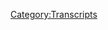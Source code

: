 {{DEFAULTSORT:
    #_TRANSCRIPT_0131:David Lynch Interview
}}{{Transcript
    | title         = [[131: David Lynch Interview]]
    | caption       = [https://knowledgefight.libsyn.com/knowledge-fight-david-lynch-interview Listen to this episode on Libsyn]
    | episodeNumber = [[131: David Lynch Interview|131]]
    | length        = 01:38:49
}}

{{MessageBox
    | header     = Warning: Bot Generated Content
    | text       = This transcript was automatically generated by transcription software and likely contains many mistakes and misattributions. Please check the audio for definitive quotes, attribution, and context.
    | image      = N3yvass4myg91.webp
    | imagewidth = 50px
    | id         = warning
}}

{{TranscriptBlock
    | name      = Unknown Speaker
    | timestamp = 00:00:00.000
    | text      = Andy in Kansas, you're on the air, thanks for holding.
}}

{{TranscriptBlock
    | name      = Unknown Speaker
    | timestamp = 00:00:04.080
    | text      = Hello Alex, I'm a first time caller, I'm a huge fan, I love your work.
}}

{{TranscriptBlock
    | name      = Unknown Speaker
    | timestamp = 00:00:07.280
    | text      = I love you.
}}

{{TranscriptBlock
    | name      = Unknown Speaker
    | timestamp = 00:00:07.780
    | text      = Hey everybody, welcome back to Knowledge Fight, I'm Dan.
}}

{{TranscriptBlock
    | name      = Unknown Speaker
    | timestamp = 00:00:09.919
    | text      = I'm Jordan!
}}

{{TranscriptBlock
    | name      = Unknown Speaker
    | timestamp = 00:00:10.419
    | text      = We're a couple dudes, like to sit around, drink novelty beverages, and talk a little bit about Alex Jones.
}}

{{TranscriptBlock
    | name      = Unknown Speaker
    | timestamp = 00:00:14.339
    | text      = Indeed, that is what we do.
}}

{{TranscriptBlock
    | name      = Unknown Speaker
    | timestamp = 00:00:16.100
    | text      = Dan, Dan, let me ask you a question.
}}

{{TranscriptBlock
    | name      = Unknown Speaker
    | timestamp = 00:00:18.019
    | text      = Yep.
}}

{{TranscriptBlock
    | name      = Unknown Speaker
    | timestamp = 00:00:18.519
    | text      = Is there a hook?
}}

{{TranscriptBlock
    | name      = Unknown Speaker
    | timestamp = 00:00:19.359
    | text      = There is, I know a lot about Alex Jones.
}}

{{TranscriptBlock
    | name      = Unknown Speaker
    | timestamp = 00:00:20.879
    | text      = I don't know anything about Alex Jones.
}}

{{TranscriptBlock
    | name      = Unknown Speaker
    | timestamp = 00:00:22.039
    | text      = We are back, after what seems like forever.
}}

{{TranscriptBlock
    | name      = Unknown Speaker
    | timestamp = 00:00:24.879
    | text      = Yeah!
}}

{{TranscriptBlock
    | name      = Unknown Speaker
    | timestamp = 00:00:25.379
    | text      = Thank you to everybody who enjoyed the end game coverage, which you can find all nine hours of on our iTunes feed.
}}

{{TranscriptBlock
    | name      = Unknown Speaker
    | timestamp = 00:00:32.740
    | text      = You can find Dan's monument to looking up whether or not a guy said that.
}}

{{TranscriptBlock
    | name      = Unknown Speaker
    | timestamp = 00:00:38.759
    | text      = Right, there's a lot of that.
}}

{{TranscriptBlock
    | name      = Unknown Speaker
    | timestamp = 00:00:40.119
    | text      = I want to start this show by just doing a little bit of house cleaning on that.
}}

{{TranscriptBlock
    | name      = Unknown Speaker
    | timestamp = 00:00:44.759
    | text      = I am very self-conscious because I think I didn't do a good enough job.
}}

{{TranscriptBlock
    | name      = Unknown Speaker
    | timestamp = 00:00:50.840
    | text      = On Thursday night, you were all up in my business saying, I got something wrong.
}}

{{TranscriptBlock
    | name      = Unknown Speaker
    | timestamp = 00:00:57.719
    | text      = Jordan, I got something wrong!
}}

{{TranscriptBlock
    | name      = Unknown Speaker
    | timestamp = 00:01:00.200
    | text      = Not so much that, I mean I think, first of all, Malthus might have been a worse dude than we gave him credit for.
}}

{{TranscriptBlock
    | name      = Unknown Speaker
    | timestamp = 00:01:07.040
    | text      = He's probably a pretty terrible dude and I think we let him off the hook too easy.
}}

{{TranscriptBlock
    | name      = Unknown Speaker
    | timestamp = 00:01:10.599
    | text      = But then the other thing was that in the first episode, at the beginning, the first thing we stopped for, that H.G. Wells quote,
}}

{{TranscriptBlock
    | name      = Unknown Speaker
    | timestamp = 00:01:17.760
    | text      = I misread my notes about the quote, and that's accurate.
}}

{{TranscriptBlock
    | name      = Unknown Speaker
    | timestamp = 00:01:21.439
    | text      = What I said in there was accurate, but also the specific part of the quote that he takes out.
}}

{{TranscriptBlock
    | name      = Unknown Speaker
    | timestamp = 00:01:26.560
    | text      = He doesn't even put an ellipsis in to note that he was, you know, he's not using AP style.
}}

{{TranscriptBlock
    | name      = Unknown Speaker
    | timestamp = 00:01:32.640
    | text      = The quote that he says is, like, many people will resist the New World Order or die resisting it or whatever.
}}

{{TranscriptBlock
    | name      = Unknown Speaker
    | timestamp = 00:01:37.760
    | text      = Right, right, right.
}}

{{TranscriptBlock
    | name      = Unknown Speaker
    | timestamp = 00:01:38.260
    | text      = In the middle of those two sentences, there's a list of, like, millionaires and maharajis.
}}

{{TranscriptBlock
    | name      = Unknown Speaker
    | timestamp = 00:01:43.599
    | text      = Really?
}}

{{TranscriptBlock
    | name      = Unknown Speaker
    | timestamp = 00:01:44.599
    | text      = Yeah, it's just, like, the specific people he's talking about in that quote, and I forgot to point this out.
}}

{{TranscriptBlock
    | name      = Unknown Speaker
    | timestamp = 00:01:48.920
    | text      = And their addresses and where to buy a gun and where to find them and solve the New World Order problem.
}}

{{TranscriptBlock
    | name      = Unknown Speaker
    | timestamp = 00:01:54.359
    | text      = He's literally talking about the people who will resist the New World Order of taking care of people will be these millionaires.
}}

{{TranscriptBlock
    | name      = Unknown Speaker
    | timestamp = 00:02:00.680
    | text      = Yeah, exactly.
}}

{{TranscriptBlock
    | name      = Unknown Speaker
    | timestamp = 00:02:02.040
    | text      = So be that as it may, I just wanted to clear that up because I'm very self-conscious of myself and all this.
}}

{{TranscriptBlock
    | name      = Unknown Speaker
    | timestamp = 00:02:06.599
    | text      = Wow.
}}

{{TranscriptBlock
    | name      = Unknown Speaker
    | timestamp = 00:02:07.599
    | text      = I just didn't make the point strongly enough.
}}

{{TranscriptBlock
    | name      = Unknown Speaker
    | timestamp = 00:02:09.159
    | text      = Yeah, it was even worse than we talked about.
}}

{{TranscriptBlock
    | name      = Unknown Speaker
    | timestamp = 00:02:12.639
    | text      = That's how stupid that quote is.
}}

{{TranscriptBlock
    | name      = Unknown Speaker
    | timestamp = 00:02:13.919
    | text      = There's a couple more instances of that you can check out on our endgame bibliography, which is on knowledgefight.com.
}}

{{TranscriptBlock
    | name      = Unknown Speaker
    | timestamp = 00:02:18.879
    | text      = Or if you have a CD of the Encarta, you can also follow up with a lot of his...
}}

{{TranscriptBlock
    | name      = Unknown Speaker
    | timestamp = 00:02:24.240
    | text      = Or if you want to fuck around with the Wayback Machine.
}}

{{TranscriptBlock
    | name      = Unknown Speaker
    | timestamp = 00:02:26.680
    | text      = Oh, you can get one of those.
}}

{{TranscriptBlock
    | name      = Unknown Speaker
    | timestamp = 00:02:28.199
    | text      = You can find those Encarta pages.
}}

{{TranscriptBlock
    | name      = Unknown Speaker
    | timestamp = 00:02:29.199
    | text      = You can get Mr. Peabody and fucking ride it out.
}}

{{TranscriptBlock
    | name      = Unknown Speaker
    | timestamp = 00:02:33.120
    | text      = Yeah.
}}

{{TranscriptBlock
    | name      = Unknown Speaker
    | timestamp = 00:02:34.120
    | text      = So Jordan, we've got an interesting episode to go over today as our welcome back to reality.
}}

{{TranscriptBlock
    | name      = Unknown Speaker
    | timestamp = 00:02:38.439
    | text      = But before we get...
}}

{{TranscriptBlock
    | name      = Unknown Speaker
    | timestamp = 00:02:39.439
    | text      = It's going to be all about cotter.
}}

{{TranscriptBlock
    | name      = Unknown Speaker
    | timestamp = 00:02:40.439
    | text      = It is.
}}

{{TranscriptBlock
    | name      = Unknown Speaker
    | timestamp = 00:02:41.439
    | text      = Up your nose.
}}

{{TranscriptBlock
    | name      = Unknown Speaker
    | timestamp = 00:02:42.439
    | text      = Up your nose.
}}

{{TranscriptBlock
    | name      = Unknown Speaker
    | timestamp = 00:02:45.039
    | text      = Before we get into that, I want to give a shout out to a couple of new donors.
}}

{{TranscriptBlock
    | name      = Unknown Speaker
    | timestamp = 00:02:47.800
    | text      = What's going on out there?
}}

{{TranscriptBlock
    | name      = Unknown Speaker
    | timestamp = 00:02:48.800
    | text      = What's going on out there, Pete B?
}}

{{TranscriptBlock
    | name      = Unknown Speaker
    | timestamp = 00:02:51.360
    | text      = I'm a policy wonk.
}}

{{TranscriptBlock
    | name      = Unknown Speaker
    | timestamp = 00:02:52.680
    | text      = Thank you so much for joining up with the show.
}}

{{TranscriptBlock
    | name      = Unknown Speaker
    | timestamp = 00:02:53.680
    | text      = Thank you so much, Pete Best.
}}

{{TranscriptBlock
    | name      = Unknown Speaker
    | timestamp = 00:02:56.039
    | text      = The Fifth Beetle has joined up.
}}

{{TranscriptBlock
    | name      = Unknown Speaker
    | timestamp = 00:02:58.979
    | text      = The next one is actually very special.
}}

{{TranscriptBlock
    | name      = Unknown Speaker
    | timestamp = 00:03:00.680
    | text      = Special shout out to someone who has bumped up their donation, but at the same time has
}}

{{TranscriptBlock
    | name      = Unknown Speaker
    | timestamp = 00:03:07.039
    | text      = also become the moderator of our new group on Facebook.
}}

{{TranscriptBlock
    | name      = Unknown Speaker
    | timestamp = 00:03:10.800
    | text      = Oh shit.
}}

{{TranscriptBlock
    | name      = Unknown Speaker
    | timestamp = 00:03:11.800
    | text      = That is the encouragement for us actually creating that group.
}}

{{TranscriptBlock
    | name      = Unknown Speaker
    | timestamp = 00:03:15.000
    | text      = He sent me a message and said, hey, it would be kind of cool if we had a group where people
}}

{{TranscriptBlock
    | name      = Unknown Speaker
    | timestamp = 00:03:19.199
    | text      = can post stuff and joke around and all that stuff.
}}

{{TranscriptBlock
    | name      = Unknown Speaker
    | timestamp = 00:03:22.319
    | text      = So we have a group on Facebook.
}}

{{TranscriptBlock
    | name      = Unknown Speaker
    | timestamp = 00:03:24.520
    | text      = It's called Go Home and Tell Your Mother You're Brilliant.
}}

{{TranscriptBlock
    | name      = Unknown Speaker
    | timestamp = 00:03:28.080
    | text      = The shortest name we could find.
}}

{{TranscriptBlock
    | name      = Unknown Speaker
    | timestamp = 00:03:33.020
    | text      = So it's there.
}}

{{TranscriptBlock
    | name      = Unknown Speaker
    | timestamp = 00:03:34.020
    | text      = You could find it.
}}

{{TranscriptBlock
    | name      = Unknown Speaker
    | timestamp = 00:03:35.020
    | text      = And if you request to be a member, we will let you in the group.
}}

{{TranscriptBlock
    | name      = Unknown Speaker
    | timestamp = 00:03:37.280
    | text      = There's a lot of fun stuff going on.
}}

{{TranscriptBlock
    | name      = Unknown Speaker
    | timestamp = 00:03:39.039
    | text      = You only have to remember six of those eight words in order to find the group, yes.
}}

{{TranscriptBlock
    | name      = Unknown Speaker
    | timestamp = 00:03:44.120
    | text      = People clowning around.
}}

{{TranscriptBlock
    | name      = Unknown Speaker
    | timestamp = 00:03:45.240
    | text      = It's a great time.
}}

{{TranscriptBlock
    | name      = Unknown Speaker
    | timestamp = 00:03:46.780
    | text      = And thank you for the...
}}

{{TranscriptBlock
    | name      = Unknown Speaker
    | timestamp = 00:03:47.780
    | text      = And if you search Knowledge Fight, it won't come up, so no.
}}

{{TranscriptBlock
    | name      = Unknown Speaker
    | timestamp = 00:03:51.560
    | text      = We're stupid.
}}

{{TranscriptBlock
    | name      = Unknown Speaker
    | timestamp = 00:03:53.419
    | text      = But thank you for inspiring and encouraging us to open that up because it's really cool.
}}

{{TranscriptBlock
    | name      = Unknown Speaker
    | timestamp = 00:03:57.919
    | text      = It's so fun looking at all of the listeners and myself jumping in and clowning with each
}}

{{TranscriptBlock
    | name      = Unknown Speaker
    | timestamp = 00:04:02.879
    | text      = other.
}}

{{TranscriptBlock
    | name      = Unknown Speaker
    | timestamp = 00:04:03.879
    | text      = Absolutely.
}}

{{TranscriptBlock
    | name      = Unknown Speaker
    | timestamp = 00:04:04.879
    | text      = It's real nice.
}}

{{TranscriptBlock
    | name      = Unknown Speaker
    | timestamp = 00:04:05.879
    | text      = But thanks for inspiring that and bumping up the donation.
}}

{{TranscriptBlock
    | name      = Unknown Speaker
    | timestamp = 00:04:08.120
    | text      = Keegan, you're officially a technocrat.
}}

{{TranscriptBlock
    | name      = Unknown Speaker
    | timestamp = 00:04:10.560
    | text      = I'm a policy wonk.
}}

{{TranscriptBlock
    | name      = Unknown Speaker
    | timestamp = 00:04:11.560
    | text      = Four stars.
}}

{{TranscriptBlock
    | name      = Unknown Speaker
    | timestamp = 00:04:12.560
    | text      = Go home to your mother and tell her you're brilliant.
}}

{{TranscriptBlock
    | name      = Unknown Speaker
    | timestamp = 00:04:15.479
    | text      = Someone sodomite sent me a bucket of poop.
}}

{{TranscriptBlock
    | name      = Unknown Speaker
    | timestamp = 00:04:17.160
    | text      = Daddy shark.
}}

{{TranscriptBlock
    | name      = Unknown Speaker
    | timestamp = 00:04:18.160
    | text      = Bomp, bomp, bomp, bomp, bomp.
}}

{{TranscriptBlock
    | name      = Unknown Speaker
    | timestamp = 00:04:19.560
    | text      = Jar Jar Binks has a Caribbean black accent.
}}

{{TranscriptBlock
    | name      = Unknown Speaker
    | timestamp = 00:04:24.000
    | text      = He's a loser little titty baby.
}}

{{TranscriptBlock
    | name      = Unknown Speaker
    | timestamp = 00:04:26.980
    | text      = I don't want to hate black people.
}}

{{TranscriptBlock
    | name      = Unknown Speaker
    | timestamp = 00:04:28.600
    | text      = I renounce Jesus Christ.
}}

{{TranscriptBlock
    | name      = Unknown Speaker
    | timestamp = 00:04:30.680
    | text      = So thank you very much, Keegan.
}}

{{TranscriptBlock
    | name      = Unknown Speaker
    | timestamp = 00:04:33.519
    | text      = Now that you think about it, he might have already been a technocrat.
}}

{{TranscriptBlock
    | name      = Unknown Speaker
    | timestamp = 00:04:35.920
    | text      = But either way, God bless you.
}}

{{TranscriptBlock
    | name      = Unknown Speaker
    | timestamp = 00:04:37.800
    | text      = You're the best.
}}

{{TranscriptBlock
    | name      = Unknown Speaker
    | timestamp = 00:04:40.000
    | text      = So Jordan, it took a long time to do that end game coverage because there's a ton of
}}

{{TranscriptBlock
    | name      = Unknown Speaker
    | timestamp = 00:04:47.399
    | text      = research into very weird...
}}

{{TranscriptBlock
    | name      = Unknown Speaker
    | timestamp = 00:04:51.199
    | text      = His bibliography sucked.
}}

{{TranscriptBlock
    | name      = Unknown Speaker
    | timestamp = 00:04:52.639
    | text      = There were loose ends.
}}

{{TranscriptBlock
    | name      = Unknown Speaker
    | timestamp = 00:04:54.160
    | text      = There were dead ends of his research and things he didn't prove at all and I had to try and
}}

{{TranscriptBlock
    | name      = Unknown Speaker
    | timestamp = 00:04:59.279
    | text      = figure out what the fuck is he talking about.
}}

{{TranscriptBlock
    | name      = Unknown Speaker
    | timestamp = 00:05:01.399
    | text      = There's a guy with a cowboy hat.
}}

{{TranscriptBlock
    | name      = Unknown Speaker
    | timestamp = 00:05:02.759
    | text      = Oh God, that cowboy hat.
}}

{{TranscriptBlock
    | name      = Unknown Speaker
    | timestamp = 00:05:04.439
    | text      = Jim Tucker.
}}

{{TranscriptBlock
    | name      = Unknown Speaker
    | timestamp = 00:05:05.439
    | text      = I had to research where cowboy hats came from.
}}

{{TranscriptBlock
    | name      = Unknown Speaker
    | timestamp = 00:05:09.079
    | text      = His cowboy hat was of course made by a globalist undercutting his entire argument.
}}

{{TranscriptBlock
    | name      = Unknown Speaker
    | timestamp = 00:05:13.279
    | text      = I had to figure out why he wasn't also wearing a bolo tie.
}}

{{TranscriptBlock
    | name      = Unknown Speaker
    | timestamp = 00:05:16.040
    | text      = These were questions and he's dead so I had to have a seance to find out.
}}

{{TranscriptBlock
    | name      = Unknown Speaker
    | timestamp = 00:05:19.720
    | text      = It took a lot of time.
}}

{{TranscriptBlock
    | name      = Unknown Speaker
    | timestamp = 00:05:21.379
    | text      = So it took weeks of research and then we recorded...
}}

{{TranscriptBlock
    | name      = Unknown Speaker
    | timestamp = 00:05:25.160
    | text      = That'd be a fun, harsh turn for us to take because all of a sudden we're spiritualists.
}}

{{TranscriptBlock
    | name      = Unknown Speaker
    | timestamp = 00:05:29.720
    | text      = By the way, we are turn of the century spiritualists apparently.
}}

{{TranscriptBlock
    | name      = Unknown Speaker
    | timestamp = 00:05:33.759
    | text      = It happens.
}}

{{TranscriptBlock
    | name      = Unknown Speaker
    | timestamp = 00:05:34.759
    | text      = He claims to be the reincarnation of David Wilcox.
}}

{{TranscriptBlock
    | name      = Unknown Speaker
    | timestamp = 00:05:37.079
    | text      = Oh man.
}}

{{TranscriptBlock
    | name      = Unknown Speaker
    | timestamp = 00:05:38.079
    | text      = He's not dead.
}}

{{TranscriptBlock
    | name      = Unknown Speaker
    | timestamp = 00:05:39.079
    | text      = Cleopatra.
}}

{{TranscriptBlock
    | name      = Unknown Speaker
    | timestamp = 00:05:40.079
    | text      = Cleopatra.
}}

{{TranscriptBlock
    | name      = Unknown Speaker
    | timestamp = 00:05:41.079
    | text      = That's me.
}}

{{TranscriptBlock
    | name      = Unknown Speaker
    | timestamp = 00:05:42.079
    | text      = David Wilcox claims to be the reincarnation of...
}}

{{TranscriptBlock
    | name      = Unknown Speaker
    | timestamp = 00:05:44.759
    | text      = Who is that guy?
}}

{{TranscriptBlock
    | name      = Unknown Speaker
    | timestamp = 00:05:45.759
    | text      = He's called The Sleeping Mystic.
}}

{{TranscriptBlock
    | name      = Unknown Speaker
    | timestamp = 00:05:48.079
    | text      = What was his fucking name?
}}

{{TranscriptBlock
    | name      = Unknown Speaker
    | timestamp = 00:05:49.439
    | text      = Edgar Cayce.
}}

{{TranscriptBlock
    | name      = Unknown Speaker
    | timestamp = 00:05:50.439
    | text      = Oh, okay.
}}

{{TranscriptBlock
    | name      = Unknown Speaker
    | timestamp = 00:05:51.439
    | text      = He claims to be the reincarnation of Edgar Cayce and so...
}}

{{TranscriptBlock
    | name      = Unknown Speaker
    | timestamp = 00:05:55.480
    | text      = This is not...
}}

{{TranscriptBlock
    | name      = Unknown Speaker
    | timestamp = 00:05:56.480
    | text      = Who gives a shit?
}}

{{TranscriptBlock
    | name      = Unknown Speaker
    | timestamp = 00:05:57.480
    | text      = I don't know.
}}

{{TranscriptBlock
    | name      = Unknown Speaker
    | timestamp = 00:05:58.480
    | text      = I think now is the time to talk about reincarnation.
}}

{{TranscriptBlock
    | name      = Unknown Speaker
    | timestamp = 00:06:00.579
    | text      = He has been on Project Camelot so he might come up at some point in the future.
}}

{{TranscriptBlock
    | name      = Unknown Speaker
    | timestamp = 00:06:04.019
    | text      = But we recorded that, that was a hot nine hours and then the editing of it, the posting,
}}

{{TranscriptBlock
    | name      = Unknown Speaker
    | timestamp = 00:06:10.279
    | text      = putting together our bibliography, that took up most of last week and so we haven't had
}}

{{TranscriptBlock
    | name      = Unknown Speaker
    | timestamp = 00:06:14.120
    | text      = an episode.
}}

{{TranscriptBlock
    | name      = Unknown Speaker
    | timestamp = 00:06:15.279
    | text      = And unfortunately or fortunately, it's debatable, in that time a lot of stuff that hits close
}}

{{TranscriptBlock
    | name      = Unknown Speaker
    | timestamp = 00:06:22.399
    | text      = to home for Alex has happened.
}}

{{TranscriptBlock
    | name      = Unknown Speaker
    | timestamp = 00:06:25.120
    | text      = We had the...
}}

{{TranscriptBlock
    | name      = Unknown Speaker
    | timestamp = 00:06:26.120
    | text      = Mainly guns.
}}

{{TranscriptBlock
    | name      = Unknown Speaker
    | timestamp = 00:06:27.120
    | text      = We had the shooting in Parkland, which I think that you and I have discussed we have no interest
}}

{{TranscriptBlock
    | name      = Unknown Speaker
    | timestamp = 00:06:32.240
    | text      = in talking about, at least at this point, out of respect for those affected.
}}

{{TranscriptBlock
    | name      = Unknown Speaker
    | timestamp = 00:06:37.759
    | text      = And rage.
}}

{{TranscriptBlock
    | name      = Unknown Speaker
    | timestamp = 00:06:38.959
    | text      = There's that.
}}

{{TranscriptBlock
    | name      = Unknown Speaker
    | timestamp = 00:06:39.959
    | text      = And that all the arguments that are made are really stupid and are the exact same arguments
}}

{{TranscriptBlock
    | name      = Unknown Speaker
    | timestamp = 00:06:44.180
    | text      = that have been made over and over and over again every time there's a tragedy.
}}

{{TranscriptBlock
    | name      = Unknown Speaker
    | timestamp = 00:06:48.560
    | text      = So if you want to know our feelings about it, go listen to us talk about Alex talking
}}

{{TranscriptBlock
    | name      = Unknown Speaker
    | timestamp = 00:06:52.240
    | text      = about Sandy Hook.
}}

{{TranscriptBlock
    | name      = Unknown Speaker
    | timestamp = 00:06:53.319
    | text      = Pretty much.
}}

{{TranscriptBlock
    | name      = Unknown Speaker
    | timestamp = 00:06:54.319
    | text      = Pretty much the same fucking thing.
}}

{{TranscriptBlock
    | name      = Unknown Speaker
    | timestamp = 00:06:55.319
    | text      = Very similar.
}}

{{TranscriptBlock
    | name      = Unknown Speaker
    | timestamp = 00:06:56.399
    | text      = And then there was that town hall meeting that CNN had.
}}

{{TranscriptBlock
    | name      = Unknown Speaker
    | timestamp = 00:07:00.160
    | text      = I don't know if he talks about that too much.
}}

{{TranscriptBlock
    | name      = Unknown Speaker
    | timestamp = 00:07:03.160
    | text      = But then some articles started to come out about how he was in trouble with YouTube standards.
}}

{{TranscriptBlock
    | name      = Unknown Speaker
    | timestamp = 00:07:10.879
    | text      = Yes.
}}

{{TranscriptBlock
    | name      = Unknown Speaker
    | timestamp = 00:07:11.879
    | text      = Yes.
}}

{{TranscriptBlock
    | name      = Unknown Speaker
    | timestamp = 00:07:12.879
    | text      = He's got two strikes.
}}

{{TranscriptBlock
    | name      = Unknown Speaker
    | timestamp = 00:07:15.079
    | text      = I think he has two strikes left or something like that.
}}

{{TranscriptBlock
    | name      = Unknown Speaker
    | timestamp = 00:07:17.480
    | text      = Who knows?
}}

{{TranscriptBlock
    | name      = Unknown Speaker
    | timestamp = 00:07:18.480
    | text      = Arbitrary bullshit.
}}

{{TranscriptBlock
    | name      = Unknown Speaker
    | timestamp = 00:07:19.480
    | text      = I was talking on the group Go Home and Tell Your Mother You're Brilliant with some folks.
}}

{{TranscriptBlock
    | name      = Unknown Speaker
    | timestamp = 00:07:25.079
    | text      = My position on it is, quite frankly, that these sorts of articles are really just reinforcing
}}

{{TranscriptBlock
    | name      = Unknown Speaker
    | timestamp = 00:07:29.920
    | text      = his victim status and his narratives that he has.
}}

{{TranscriptBlock
    | name      = Unknown Speaker
    | timestamp = 00:07:32.800
    | text      = I think it does nobody any help to sell this sort of bullshit.
}}

{{TranscriptBlock
    | name      = Unknown Speaker
    | timestamp = 00:07:37.199
    | text      = Why exactly are you talking about how many fucking strikes he has on YouTube whenever
}}

{{TranscriptBlock
    | name      = Unknown Speaker
    | timestamp = 00:07:42.439
    | text      = he's an anti-Semite fucking lunatic?
}}

{{TranscriptBlock
    | name      = Unknown Speaker
    | timestamp = 00:07:44.639
    | text      = Exactly.
}}

{{TranscriptBlock
    | name      = Unknown Speaker
    | timestamp = 00:07:45.639
    | text      = Who gives a shit about his strikes on YouTube?
}}

{{TranscriptBlock
    | name      = Unknown Speaker
    | timestamp = 00:07:49.399
    | text      = Every single fucking article should be like, and here's why he's a monster, and here's
}}

{{TranscriptBlock
    | name      = Unknown Speaker
    | timestamp = 00:07:52.819
    | text      = why all of this stuff, instead of fucking Alex Jones, noted ridiculous monster.
}}

{{TranscriptBlock
    | name      = Unknown Speaker
    | timestamp = 00:07:59.000
    | text      = My feeling on it is, quite frankly, I think it's stupid.
}}

{{TranscriptBlock
    | name      = Unknown Speaker
    | timestamp = 00:08:02.319
    | text      = I think the strikes they're referring to are nonspecific and full of shit.
}}

{{TranscriptBlock
    | name      = Unknown Speaker
    | timestamp = 00:08:06.399
    | text      = But then further-
}}

{{TranscriptBlock
    | name      = Unknown Speaker
    | timestamp = 00:08:07.399
    | text      = It's amazing how much baseball has influenced our punitive systems.
}}

{{TranscriptBlock
    | name      = Unknown Speaker
    | timestamp = 00:08:11.160
    | text      = Exactly.
}}

{{TranscriptBlock
    | name      = Unknown Speaker
    | timestamp = 00:08:12.160
    | text      = Yeah.
}}

{{TranscriptBlock
    | name      = Unknown Speaker
    | timestamp = 00:08:13.160
    | text      = But baseball's not arbitrary.
}}

{{TranscriptBlock
    | name      = Unknown Speaker
    | timestamp = 00:08:14.160
    | text      = No.
}}

{{TranscriptBlock
    | name      = Unknown Speaker
    | timestamp = 00:08:15.160
    | text      = There's rules.
}}

{{TranscriptBlock
    | name      = Unknown Speaker
    | timestamp = 00:08:16.160
    | text      = There's so many rules.
}}

{{TranscriptBlock
    | name      = Unknown Speaker
    | timestamp = 00:08:17.160
    | text      = You could make it two strikes.
}}

{{TranscriptBlock
    | name      = Unknown Speaker
    | timestamp = 00:08:18.160
    | text      = You could make it five strikes.
}}

{{TranscriptBlock
    | name      = Unknown Speaker
    | timestamp = 00:08:19.160
    | text      = It doesn't matter.
}}

{{TranscriptBlock
    | name      = Unknown Speaker
    | timestamp = 00:08:20.160
    | text      = So many technicalities in baseball, but not in YouTube.
}}

{{TranscriptBlock
    | name      = Unknown Speaker
    | timestamp = 00:08:23.519
    | text      = Weird.
}}

{{TranscriptBlock
    | name      = Unknown Speaker
    | timestamp = 00:08:24.519
    | text      = So the other feeling that I had is like, all right, if you guys are going to play that
}}

{{TranscriptBlock
    | name      = Unknown Speaker
    | timestamp = 00:08:27.519
    | text      = game and that's what you want to do, hit me up.
}}

{{TranscriptBlock
    | name      = Unknown Speaker
    | timestamp = 00:08:30.480
    | text      = I could find you some more strikes.
}}

{{TranscriptBlock
    | name      = Unknown Speaker
    | timestamp = 00:08:32.759
    | text      = I know a few things.
}}

{{TranscriptBlock
    | name      = Unknown Speaker
    | timestamp = 00:08:33.759
    | text      = I know a few places where he vaguely threatened Chris Cuomo's children.
}}

{{TranscriptBlock
    | name      = Unknown Speaker
    | timestamp = 00:08:38.120
    | text      = Yeah, you want some strikes?
}}

{{TranscriptBlock
    | name      = Unknown Speaker
    | timestamp = 00:08:39.120
    | text      = We'll find you some strikes.
}}

{{TranscriptBlock
    | name      = Unknown Speaker
    | timestamp = 00:08:40.120
    | text      = Yeah, absolutely.
}}

{{TranscriptBlock
    | name      = Unknown Speaker
    | timestamp = 00:08:41.120
    | text      = We can get him banned from YouTube tomorrow.
}}

{{TranscriptBlock
    | name      = Unknown Speaker
    | timestamp = 00:08:42.639
    | text      = Exactly.
}}

{{TranscriptBlock
    | name      = Unknown Speaker
    | timestamp = 00:08:43.639
    | text      = You guys want to talk about fortified supply?
}}

{{TranscriptBlock
    | name      = Unknown Speaker
    | timestamp = 00:08:45.139
    | text      = We got plenty of shit.
}}

{{TranscriptBlock
    | name      = Unknown Speaker
    | timestamp = 00:08:46.840
    | text      = We can get him banned from stuff, but that's not our objective.
}}

{{TranscriptBlock
    | name      = Unknown Speaker
    | timestamp = 00:08:50.039
    | text      = And I sincerely think that-
}}

{{TranscriptBlock
    | name      = Unknown Speaker
    | timestamp = 00:08:51.840
    | text      = It's kind of not our objective.
}}

{{TranscriptBlock
    | name      = Unknown Speaker
    | timestamp = 00:08:53.519
    | text      = Well, but I think anybody who's pushing for like some sort of a banning on the merits
}}

{{TranscriptBlock
    | name      = Unknown Speaker
    | timestamp = 00:08:59.120
    | text      = of content, I think is barking up a really bad tree and it's the wrong approach to take
}}

{{TranscriptBlock
    | name      = Unknown Speaker
    | timestamp = 00:09:05.200
    | text      = because up to a certain point, he is protected under free speech guidelines that are there
}}

{{TranscriptBlock
    | name      = Unknown Speaker
    | timestamp = 00:09:12.879
    | text      = specifically to protect speech that is disgusting and awful.
}}

{{TranscriptBlock
    | name      = Unknown Speaker
    | timestamp = 00:09:17.360
    | text      = And I think you play a losing game when you're like, Alex said something stupid.
}}

{{TranscriptBlock
    | name      = Unknown Speaker
    | timestamp = 00:09:22.000
    | text      = Let's get him kicked off X, Y, or Z.
}}

{{TranscriptBlock
    | name      = Unknown Speaker
    | timestamp = 00:09:24.480
    | text      = The more reasonable thing to do is the crimes certainly deal with those.
}}

{{TranscriptBlock
    | name      = Unknown Speaker
    | timestamp = 00:09:31.299
    | text      = Usually crime starts first.
}}

{{TranscriptBlock
    | name      = Unknown Speaker
    | timestamp = 00:09:33.320
    | text      = And then wage a campaign to allow his listeners to see him within the proper context.
}}

{{TranscriptBlock
    | name      = Unknown Speaker
    | timestamp = 00:09:39.639
    | text      = Things like show people his bibliography for Endgame.
}}

{{TranscriptBlock
    | name      = Unknown Speaker
    | timestamp = 00:09:43.440
    | text      = That's something that I think could erode public confidence among info warriors.
}}

{{TranscriptBlock
    | name      = Unknown Speaker
    | timestamp = 00:09:48.440
    | text      = You would hope.
}}

{{TranscriptBlock
    | name      = Unknown Speaker
    | timestamp = 00:09:49.440
    | text      = But again, we've talked about this.
}}

{{TranscriptBlock
    | name      = Unknown Speaker
    | timestamp = 00:09:50.539
    | text      = He would just say, of course I don't have anything in the bibliography.
}}

{{TranscriptBlock
    | name      = Unknown Speaker
    | timestamp = 00:09:53.480
    | text      = All my sources are secret.
}}

{{TranscriptBlock
    | name      = Unknown Speaker
    | timestamp = 00:09:56.159
    | text      = I have top-
}}

{{TranscriptBlock
    | name      = Unknown Speaker
    | timestamp = 00:09:57.159
    | text      = Top level.
}}

{{TranscriptBlock
    | name      = Unknown Speaker
    | timestamp = 00:09:58.159
    | text      = Oh yeah.
}}

{{TranscriptBlock
    | name      = Unknown Speaker
    | timestamp = 00:09:59.159
    | text      = Anyway, who cares?
}}

{{TranscriptBlock
    | name      = Unknown Speaker
    | timestamp = 00:10:00.159
    | text      = I'm getting off on a terrible-
}}

{{TranscriptBlock
    | name      = Unknown Speaker
    | timestamp = 00:10:01.159
    | text      = Top level Encarta access.
}}

{{TranscriptBlock
    | name      = Unknown Speaker
    | timestamp = 00:10:02.600
    | text      = Absolutely.
}}

{{TranscriptBlock
    | name      = Unknown Speaker
    | timestamp = 00:10:03.600
    | text      = So it's been a big week for Alex.
}}

{{TranscriptBlock
    | name      = Unknown Speaker
    | timestamp = 00:10:05.480
    | text      = Did you know there's a secret Encarta page that you can find on the dark web?
}}

{{TranscriptBlock
    | name      = Unknown Speaker
    | timestamp = 00:10:09.940
    | text      = You know what's weird?
}}

{{TranscriptBlock
    | name      = Unknown Speaker
    | timestamp = 00:10:11.019
    | text      = It has all of Encarta encapsulated?
}}

{{TranscriptBlock
    | name      = Unknown Speaker
    | timestamp = 00:10:16.279
    | text      = On Tor?
}}

{{TranscriptBlock
    | name      = Unknown Speaker
    | timestamp = 00:10:17.279
    | text      = A Tor browser?
}}

{{TranscriptBlock
    | name      = Unknown Speaker
    | timestamp = 00:10:18.279
    | text      = You get all of Encarta?
}}

{{TranscriptBlock
    | name      = Unknown Speaker
    | timestamp = 00:10:19.279
    | text      = Oh yeah.
}}

{{TranscriptBlock
    | name      = Unknown Speaker
    | timestamp = 00:10:20.279
    | text      = Yeah.
}}

{{TranscriptBlock
    | name      = Unknown Speaker
    | timestamp = 00:10:21.279
    | text      = I think we did a really terrible job of a couple things, actually, now that I'm thinking
}}

{{TranscriptBlock
    | name      = Unknown Speaker
    | timestamp = 00:10:25.080
    | text      = about it a little more.
}}

{{TranscriptBlock
    | name      = Unknown Speaker
    | timestamp = 00:10:26.080
    | text      = All right, Dan.
}}

{{TranscriptBlock
    | name      = Unknown Speaker
    | timestamp = 00:10:27.080
    | text      = We're gonna have to do it again.
}}

{{TranscriptBlock
    | name      = Unknown Speaker
    | timestamp = 00:10:29.240
    | text      = From the top.
}}

{{TranscriptBlock
    | name      = Unknown Speaker
    | timestamp = 00:10:30.240
    | text      = Get it going.
}}

{{TranscriptBlock
    | name      = Unknown Speaker
    | timestamp = 00:10:31.240
    | text      = No, we didn't know.
}}

{{TranscriptBlock
    | name      = Unknown Speaker
    | timestamp = 00:10:32.240
    | text      = I think that it bears mentioning that-
}}

{{TranscriptBlock
    | name      = Unknown Speaker
    | timestamp = 00:10:33.639
    | text      = Take two.
}}

{{TranscriptBlock
    | name      = Unknown Speaker
    | timestamp = 00:10:34.639
    | text      = Alex made that.
}}

{{TranscriptBlock
    | name      = Unknown Speaker
    | timestamp = 00:10:35.639
    | text      = That came out in 2006, 2007.
}}

{{TranscriptBlock
    | name      = Unknown Speaker
    | timestamp = 00:10:37.639
    | text      = He doesn't mention George Soros in that documentary once.
}}

{{TranscriptBlock
    | name      = Unknown Speaker
    | timestamp = 00:10:41.539
    | text      = That's true.
}}

{{TranscriptBlock
    | name      = Unknown Speaker
    | timestamp = 00:10:42.539
    | text      = You know?
}}

{{TranscriptBlock
    | name      = Unknown Speaker
    | timestamp = 00:10:43.539
    | text      = There's all sorts of things like that that are like-
}}

{{TranscriptBlock
    | name      = Unknown Speaker
    | timestamp = 00:10:45.279
    | text      = Well, George Soros wasn't involved in building the Trans-Texas Pipeline or whatever it was.
}}

{{TranscriptBlock
    | name      = Unknown Speaker
    | timestamp = 00:10:51.159
    | text      = He was involved in everything, according to Alex, and I think it's interesting that his
}}

{{TranscriptBlock
    | name      = Unknown Speaker
    | timestamp = 00:10:54.879
    | text      = narrative hadn't developed to that point yet.
}}

{{TranscriptBlock
    | name      = Unknown Speaker
    | timestamp = 00:10:56.600
    | text      = Well, what happened was they told Soros, they were like, hey, you're doing a great job globalizing.
}}

{{TranscriptBlock
    | name      = Unknown Speaker
    | timestamp = 00:11:00.960
    | text      = We love it.
}}

{{TranscriptBlock
    | name      = Unknown Speaker
    | timestamp = 00:11:02.600
    | text      = Sit this Texas thing out.
}}

{{TranscriptBlock
    | name      = Unknown Speaker
    | timestamp = 00:11:04.379
    | text      = That way Alex can't talk about you.
}}

{{TranscriptBlock
    | name      = Unknown Speaker
    | timestamp = 00:11:06.039
    | text      = But he believes that he's a part of the trilateral commission and the Bilderberg group and all
}}

{{TranscriptBlock
    | name      = Unknown Speaker
    | timestamp = 00:11:10.399
    | text      = that, and he is talking-
}}

{{TranscriptBlock
    | name      = Unknown Speaker
    | timestamp = 00:11:11.399
    | text      = Oh yeah.
}}

{{TranscriptBlock
    | name      = Unknown Speaker
    | timestamp = 00:11:12.399
    | text      = Who cares?
}}

{{TranscriptBlock
    | name      = Unknown Speaker
    | timestamp = 00:11:13.399
    | text      = Well, he was the one who invented the time zones.
}}

{{TranscriptBlock
    | name      = Unknown Speaker
    | timestamp = 00:11:14.399
    | text      = He's got a sense that his name doesn't come up once, and he's Alex Jones' big boogeyman.
}}

{{TranscriptBlock
    | name      = Unknown Speaker
    | timestamp = 00:11:18.279
    | text      = Anyway, it's been a big week for Alex.
}}

{{TranscriptBlock
    | name      = Unknown Speaker
    | timestamp = 00:11:20.519
    | text      = He's got a lot of shit to deal with, and I went back and I was like, all right, we're
}}

{{TranscriptBlock
    | name      = Unknown Speaker
    | timestamp = 00:11:23.559
    | text      = coming back.
}}

{{TranscriptBlock
    | name      = Unknown Speaker
    | timestamp = 00:11:24.559
    | text      = We had to check in with the president.
}}

{{TranscriptBlock
    | name      = Unknown Speaker
    | timestamp = 00:11:26.480
    | text      = I was like-
}}

{{TranscriptBlock
    | name      = Unknown Speaker
    | timestamp = 00:11:27.480
    | text      = Do we?
}}

{{TranscriptBlock
    | name      = Unknown Speaker
    | timestamp = 00:11:28.480
    | text      = Well, I think we do out of a decency and a completeness.
}}

{{TranscriptBlock
    | name      = Unknown Speaker
    | timestamp = 00:11:32.879
    | text      = That's true.
}}

{{TranscriptBlock
    | name      = Unknown Speaker
    | timestamp = 00:11:33.879
    | text      = So I was looking around and I was like, hmm, that's weird.
}}

{{TranscriptBlock
    | name      = Unknown Speaker
    | timestamp = 00:11:38.440
    | text      = Milo Yiannopoulos was on every day last week.
}}

{{TranscriptBlock
    | name      = Unknown Speaker
    | timestamp = 00:11:41.320
    | text      = I saw that.
}}

{{TranscriptBlock
    | name      = Unknown Speaker
    | timestamp = 00:11:42.320
    | text      = He was on all the time.
}}

{{TranscriptBlock
    | name      = Unknown Speaker
    | timestamp = 00:11:43.919
    | text      = I saw that.
}}

{{TranscriptBlock
    | name      = Unknown Speaker
    | timestamp = 00:11:44.919
    | text      = I saw-
}}

{{TranscriptBlock
    | name      = Unknown Speaker
    | timestamp = 00:11:45.919
    | text      = They're really trying to forge an alliance.
}}

{{TranscriptBlock
    | name      = Unknown Speaker
    | timestamp = 00:11:46.919
    | text      = Really?
}}

{{TranscriptBlock
    | name      = Unknown Speaker
    | timestamp = 00:11:47.919
    | text      = Why is that?
}}

{{TranscriptBlock
    | name      = Unknown Speaker
    | timestamp = 00:11:48.919
    | text      = I believe so.
}}

{{TranscriptBlock
    | name      = Unknown Speaker
    | timestamp = 00:11:49.919
    | text      = Well, because Milo has reached a premature point in his career where no one wants him,
}}

{{TranscriptBlock
    | name      = Unknown Speaker
    | timestamp = 00:11:54.799
    | text      = and when that happens, generally people go to Infowars, and so he's going to Infowars.
}}

{{TranscriptBlock
    | name      = Unknown Speaker
    | timestamp = 00:12:02.000
    | text      = He's a potent tool for Alex right now, but I think he'll outstay his welcome pretty quickly.
}}

{{TranscriptBlock
    | name      = Unknown Speaker
    | timestamp = 00:12:07.679
    | text      = As he has done literally everywhere else.
}}

{{TranscriptBlock
    | name      = Unknown Speaker
    | timestamp = 00:12:10.100
    | text      = I don't mean this in any homophobic sense, but I think that Alex's audience, and Alex
}}

{{TranscriptBlock
    | name      = Unknown Speaker
    | timestamp = 00:12:15.399
    | text      = has to know this, I assume.
}}

{{TranscriptBlock
    | name      = Unknown Speaker
    | timestamp = 00:12:19.080
    | text      = So much of what drives Infowars is a misplaced version of masculinity, and that's why they
}}

{{TranscriptBlock
    | name      = Unknown Speaker
    | timestamp = 00:12:26.320
    | text      = like this testosterone-driven Alex Jones screaming all the time and taking his shirt off and-
}}

{{TranscriptBlock
    | name      = Unknown Speaker
    | timestamp = 00:12:31.320
    | text      = Right, right, right.
}}

{{TranscriptBlock
    | name      = Unknown Speaker
    | timestamp = 00:12:32.600
    | text      = You know, the Owen Schroyer shooting hoops in a commercial for vitamin B or whatever.
}}

{{TranscriptBlock
    | name      = Unknown Speaker
    | timestamp = 00:12:39.840
    | text      = There's a weird testosterone-driven masculinity that is at the core of Infowars.
}}

{{TranscriptBlock
    | name      = Unknown Speaker
    | timestamp = 00:12:44.799
    | text      = So you're saying an effete homosexual will, especially a British one, will most likely
}}

{{TranscriptBlock
    | name      = Unknown Speaker
    | timestamp = 00:12:50.279
    | text      = turn off his very masculine-based awful, awful listeners.
}}

{{TranscriptBlock
    | name      = Unknown Speaker
    | timestamp = 00:12:54.960
    | text      = I think it's only a matter of time before the charm wears off for them.
}}

{{TranscriptBlock
    | name      = Unknown Speaker
    | timestamp = 00:13:00.580
    | text      = So if Alex is trying to give him his own-
}}

{{TranscriptBlock
    | name      = Unknown Speaker
    | timestamp = 00:13:03.000
    | text      = You don't think a certain amount of tokenism will instead make them feel more enlightened?
}}

{{TranscriptBlock
    | name      = Unknown Speaker
    | timestamp = 00:13:09.320
    | text      = They'll be like, see?
}}

{{TranscriptBlock
    | name      = Unknown Speaker
    | timestamp = 00:13:10.320
    | text      = You can't call us racists or homophobes.
}}

{{TranscriptBlock
    | name      = Unknown Speaker
    | timestamp = 00:13:12.759
    | text      = We listen to a gay man.
}}

{{TranscriptBlock
    | name      = Unknown Speaker
    | timestamp = 00:13:14.820
    | text      = It's possible, but I think the alternative is more likely, just based on what I know.
}}

{{TranscriptBlock
    | name      = Unknown Speaker
    | timestamp = 00:13:21.679
    | text      = These guys all love the Olympics.
}}

{{TranscriptBlock
    | name      = Unknown Speaker
    | timestamp = 00:13:22.960
    | text      = They've been listening to Johnny Weir.
}}

{{TranscriptBlock
    | name      = Unknown Speaker
    | timestamp = 00:13:24.360
    | text      = They're crying at figure skating all the time.
}}

{{TranscriptBlock
    | name      = Unknown Speaker
    | timestamp = 00:13:26.580
    | text      = That's something that we know about Infowars.
}}

{{TranscriptBlock
    | name      = Unknown Speaker
    | timestamp = 00:13:28.639
    | text      = Sure.
}}

{{TranscriptBlock
    | name      = Unknown Speaker
    | timestamp = 00:13:29.639
    | text      = Yep.
}}

{{TranscriptBlock
    | name      = Unknown Speaker
    | timestamp = 00:13:30.639
    | text      = I don't know.
}}

{{TranscriptBlock
    | name      = Unknown Speaker
    | timestamp = 00:13:31.639
    | text      = Admittedly, I'm just guessing.
}}

{{TranscriptBlock
    | name      = Unknown Speaker
    | timestamp = 00:13:32.639
    | text      = But who knows?
}}

{{TranscriptBlock
    | name      = Unknown Speaker
    | timestamp = 00:13:33.639
    | text      = Who knows?
}}

{{TranscriptBlock
    | name      = Unknown Speaker
    | timestamp = 00:13:34.639
    | text      = I don't know.
}}

{{TranscriptBlock
    | name      = Unknown Speaker
    | timestamp = 00:13:36.559
    | text      = So far, it's been a really good press gambit for the two of them.
}}

{{TranscriptBlock
    | name      = Unknown Speaker
    | timestamp = 00:13:41.039
    | text      = All these sites are writing about it, and what have you.
}}

{{TranscriptBlock
    | name      = Unknown Speaker
    | timestamp = 00:13:43.720
    | text      = Milo said something, bah!
}}

{{TranscriptBlock
    | name      = Unknown Speaker
    | timestamp = 00:13:47.000
    | text      = It's weird how any time there's a Infowars change, they'll write up a boring, like, well,
}}

{{TranscriptBlock
    | name      = Unknown Speaker
    | timestamp = 00:13:53.399
    | text      = look it.
}}

{{TranscriptBlock
    | name      = Unknown Speaker
    | timestamp = 00:13:54.399
    | text      = Milo is saying bullshit on Infowars, but the day-to-day monstrosity is never covered.
}}

{{TranscriptBlock
    | name      = Unknown Speaker
    | timestamp = 00:13:59.519
    | text      = Well, you know why?
}}

{{TranscriptBlock
    | name      = Unknown Speaker
    | timestamp = 00:14:00.519
    | text      = I've been thinking about that.
}}

{{TranscriptBlock
    | name      = Unknown Speaker
    | timestamp = 00:14:01.600
    | text      = Because we do it.
}}

{{TranscriptBlock
    | name      = Unknown Speaker
    | timestamp = 00:14:02.600
    | text      = Because it's fucking hard.
}}

{{TranscriptBlock
    | name      = Unknown Speaker
    | timestamp = 00:14:03.600
    | text      = It is fucking hard.
}}

{{TranscriptBlock
    | name      = Unknown Speaker
    | timestamp = 00:14:04.600
    | text      = And, you know, you think about the bottleneck of Alex Jones' Infowars-related material.
}}

{{TranscriptBlock
    | name      = Unknown Speaker
    | timestamp = 00:14:09.919
    | text      = It generally comes from, you know, Right Wing Watch or Media Matters.
}}

{{TranscriptBlock
    | name      = Unknown Speaker
    | timestamp = 00:14:16.519
    | text      = But even Media Matters generally gets their clips from Right Wing Watch.
}}

{{TranscriptBlock
    | name      = Unknown Speaker
    | timestamp = 00:14:19.759
    | text      = And the reason is, it fucking takes forever to go through all this bullshit.
}}

{{TranscriptBlock
    | name      = Unknown Speaker
    | timestamp = 00:14:23.720
    | text      = And Right Wing Watch does it for you.
}}

{{TranscriptBlock
    | name      = Unknown Speaker
    | timestamp = 00:14:25.820
    | text      = So Right Wing Watch puts out a video of X, Y, or Z thing that they think is interesting
}}

{{TranscriptBlock
    | name      = Unknown Speaker
    | timestamp = 00:14:30.159
    | text      = from Alex Jones' show.
}}

{{TranscriptBlock
    | name      = Unknown Speaker
    | timestamp = 00:14:31.840
    | text      = And then Media Matters, or, and I'm not saying anything bad about Media Matters or Sam Seder,
}}

{{TranscriptBlock
    | name      = Unknown Speaker
    | timestamp = 00:14:37.360
    | text      = or any of these shows, any of these YouTube shows, they pick up the thing that Right Wing
}}

{{TranscriptBlock
    | name      = Unknown Speaker
    | timestamp = 00:14:42.120
    | text      = Watch put out because it's the work done for them already.
}}

{{TranscriptBlock
    | name      = Unknown Speaker
    | timestamp = 00:14:45.039
    | text      = That's true.
}}

{{TranscriptBlock
    | name      = Unknown Speaker
    | timestamp = 00:14:46.039
    | text      = So you're saying that Right Wing Watch should hire us.
}}

{{TranscriptBlock
    | name      = Unknown Speaker
    | timestamp = 00:14:48.120
    | text      = Nah, I don't want to do that.
}}

{{TranscriptBlock
    | name      = Unknown Speaker
    | timestamp = 00:14:49.639
    | text      = I don't want to be a part of any of those institutions.
}}

{{TranscriptBlock
    | name      = Unknown Speaker
    | timestamp = 00:14:52.480
    | text      = Like I thought about this.
}}

{{TranscriptBlock
    | name      = Unknown Speaker
    | timestamp = 00:14:53.480
    | text      = I could apply for a job at Media Matters and probably get one.
}}

{{TranscriptBlock
    | name      = Unknown Speaker
    | timestamp = 00:14:56.940
    | text      = Like based on the work that I've done already, a lot of the things I've written, a demonstration
}}

{{TranscriptBlock
    | name      = Unknown Speaker
    | timestamp = 00:15:01.820
    | text      = created, track record of being on that side, hypothetically, I don't know what there is
}}

{{TranscriptBlock
    | name      = Unknown Speaker
    | timestamp = 00:15:08.000
    | text      = more to that side that I don't know, but I would assume the competences I've displayed
}}

{{TranscriptBlock
    | name      = Unknown Speaker
    | timestamp = 00:15:13.240
    | text      = probably would get me at least an entry level job.
}}

{{TranscriptBlock
    | name      = Unknown Speaker
    | timestamp = 00:15:15.879
    | text      = You would hope.
}}

{{TranscriptBlock
    | name      = Unknown Speaker
    | timestamp = 00:15:16.879
    | text      = And I have no interest in that.
}}

{{TranscriptBlock
    | name      = Unknown Speaker
    | timestamp = 00:15:17.879
    | text      = Okay.
}}

{{TranscriptBlock
    | name      = Unknown Speaker
    | timestamp = 00:15:18.879
    | text      = I don't want to move to DC.
}}

{{TranscriptBlock
    | name      = Unknown Speaker
    | timestamp = 00:15:19.879
    | text      = But anyway.
}}

{{TranscriptBlock
    | name      = Unknown Speaker
    | timestamp = 00:15:20.879
    | text      = Fair enough.
}}

{{TranscriptBlock
    | name      = Unknown Speaker
    | timestamp = 00:15:21.879
    | text      = So my point is-
}}

{{TranscriptBlock
    | name      = Unknown Speaker
    | timestamp = 00:15:22.879
    | text      = Work from home, Dan, freelance.
}}

{{TranscriptBlock
    | name      = Unknown Speaker
    | timestamp = 00:15:24.440
    | text      = My point is that there's nothing nefarious about the idea that everyone just covers this,
}}

{{TranscriptBlock
    | name      = Unknown Speaker
    | timestamp = 00:15:29.279
    | text      = you know, clip of Milo being embarrassing, selling supplements or whatever.
}}

{{TranscriptBlock
    | name      = Unknown Speaker
    | timestamp = 00:15:32.960
    | text      = It's because it's the thing that someone's already pre-packaged for you and you can just
}}

{{TranscriptBlock
    | name      = Unknown Speaker
    | timestamp = 00:15:36.639
    | text      = push it out.
}}

{{TranscriptBlock
    | name      = Unknown Speaker
    | timestamp = 00:15:37.639
    | text      = Right.
}}

{{TranscriptBlock
    | name      = Unknown Speaker
    | timestamp = 00:15:38.639
    | text      = I get it.
}}

{{TranscriptBlock
    | name      = Unknown Speaker
    | timestamp = 00:15:39.639
    | text      = I just wish that people would, like you were saying, look at the bigger picture.
}}

{{TranscriptBlock
    | name      = Unknown Speaker
    | timestamp = 00:15:41.960
    | text      = Anyway, I checked in on Friday, so I wanted to see what was happening.
}}

{{TranscriptBlock
    | name      = Unknown Speaker
    | timestamp = 00:15:47.799
    | text      = And so I watched a bit of it, and I have a couple clips I want to play for you.
}}

{{TranscriptBlock
    | name      = Unknown Speaker
    | timestamp = 00:15:51.539
    | text      = In this first one, Alex is Furious, and he explains how he feels about this perceived
}}

{{TranscriptBlock
    | name      = Unknown Speaker
    | timestamp = 00:15:56.500
    | text      = censorship that's going on with YouTube.
}}

{{TranscriptBlock
    | name      = Unknown Speaker
    | timestamp = 00:16:00.000
    | text      = And he references a Wall Street Journal article that he flashes up on screen, and it doesn't
}}

{{TranscriptBlock
    | name      = Unknown Speaker
    | timestamp = 00:16:04.639
    | text      = say the things he says it says.
}}

{{TranscriptBlock
    | name      = Unknown Speaker
    | timestamp = 00:16:06.080
    | text      = Of course not.
}}

{{TranscriptBlock
    | name      = Unknown Speaker
    | timestamp = 00:16:07.080
    | text      = But let's enjoy.
}}

{{TranscriptBlock
    | name      = Unknown Speaker
    | timestamp = 00:16:08.080
    | text      = I've tried to explain this feeling.
}}

{{TranscriptBlock
    | name      = Unknown Speaker
    | timestamp = 00:16:11.200
    | text      = It's like coming home to your apartment, because I haven't had any robberies with the house
}}

{{TranscriptBlock
    | name      = Unknown Speaker
    | timestamp = 00:16:16.080
    | text      = apartment, and all your stuff's been torn through, and on top of it, whoever was in
}}

{{TranscriptBlock
    | name      = Unknown Speaker
    | timestamp = 00:16:24.799
    | text      = your house over the weekend, because people break in anyway, you stay in there, I guess
}}

{{TranscriptBlock
    | name      = Unknown Speaker
    | timestamp = 00:16:28.080
    | text      = because they know you're out of town or something, and then somebody pisses on your rug for no
}}

{{TranscriptBlock
    | name      = Unknown Speaker
    | timestamp = 00:16:31.480
    | text      = reason.
}}

{{TranscriptBlock
    | name      = Unknown Speaker
    | timestamp = 00:16:32.480
    | text      = Right out of Big Lebowski, you're like, wow, you pissed on my floor, you didn't just steal
}}

{{TranscriptBlock
    | name      = Unknown Speaker
    | timestamp = 00:16:35.960
    | text      = my computer and TV and eat stuff out of the refrigerator, you pissed on the floor.
}}

{{TranscriptBlock
    | name      = Unknown Speaker
    | timestamp = 00:16:41.759
    | text      = And that's what CNN's like.
}}

{{TranscriptBlock
    | name      = Unknown Speaker
    | timestamp = 00:16:44.000
    | text      = Fake news, fake town halls, fake scripted interviews, they've all been caught going
}}

{{TranscriptBlock
    | name      = Unknown Speaker
    | timestamp = 00:16:48.879
    | text      = and harassing old ladies at their houses, CNN peed on my floor, all this crap to try
}}

{{TranscriptBlock
    | name      = Unknown Speaker
    | timestamp = 00:16:53.919
    | text      = to bully the American, Cuomo going, you're not allowed to look at WikiLeaks, you'll be
}}

{{TranscriptBlock
    | name      = Unknown Speaker
    | timestamp = 00:16:57.000
    | text      = arrested if you do.
}}

{{TranscriptBlock
    | name      = Unknown Speaker
    | timestamp = 00:16:58.000
    | text      = I am allowed to.
}}

{{TranscriptBlock
    | name      = Unknown Speaker
    | timestamp = 00:16:59.200
    | text      = I mean, the condescension of a narcissistic mental patient like that.
}}

{{TranscriptBlock
    | name      = Unknown Speaker
    | timestamp = 00:17:03.080
    | text      = I mean, a drooling, knuckle dragging, 75 IQ thug, a thug, like his stupid brother.
}}

{{TranscriptBlock
    | name      = Unknown Speaker
    | timestamp = 00:17:10.400
    | text      = But no, I'm serious.
}}

{{TranscriptBlock
    | name      = Unknown Speaker
    | timestamp = 00:17:11.400
    | text      = Milo?
}}

{{TranscriptBlock
    | name      = Unknown Speaker
    | timestamp = 00:17:12.400
    | text      = Oh, he's talking to Milo?
}}

{{TranscriptBlock
    | name      = Unknown Speaker
    | timestamp = 00:17:13.720
    | text      = I feel raped, and I don't feel like I'm a victim, I'm pissed.
}}

{{TranscriptBlock
    | name      = Unknown Speaker
    | timestamp = 00:17:18.039
    | text      = I want to unscrew somebody's head politically.
}}

{{TranscriptBlock
    | name      = Unknown Speaker
    | timestamp = 00:17:20.079
    | text      = I mean, this is a real group of flaming authoritarians that brag and celebrate that they banned you
}}

{{TranscriptBlock
    | name      = Unknown Speaker
    | timestamp = 00:17:26.279
    | text      = off Twitter and have financially tried to ruin you.
}}

{{TranscriptBlock
    | name      = Unknown Speaker
    | timestamp = 00:17:28.920
    | text      = And they celebrate everywhere, pissing on you constantly.
}}

{{TranscriptBlock
    | name      = Unknown Speaker
    | timestamp = 00:17:33.160
    | text      = And people say, why are you that Milo guy?
}}

{{TranscriptBlock
    | name      = Unknown Speaker
    | timestamp = 00:17:34.799
    | text      = It's fashionable to tear him down because he's like, I said, Wednesday and now I am.
}}

{{TranscriptBlock
    | name      = Unknown Speaker
    | timestamp = 00:17:41.359
    | text      = And all these other idiot libertarian and conservative hosts that don't get this morons.
}}

{{TranscriptBlock
    | name      = Unknown Speaker
    | timestamp = 00:17:48.140
    | text      = Why did I give Rush Limbaugh $300 and something thousand dollars when they were about to kick
}}

{{TranscriptBlock
    | name      = Unknown Speaker
    | timestamp = 00:17:51.920
    | text      = his show off?
}}

{{TranscriptBlock
    | name      = Unknown Speaker
    | timestamp = 00:17:53.039
    | text      = Because I could get advertising at half price and support the First Amendment.
}}

{{TranscriptBlock
    | name      = Unknown Speaker
    | timestamp = 00:17:57.240
    | text      = I wonder which of those considerations was more important.
}}

{{TranscriptBlock
    | name      = Unknown Speaker
    | timestamp = 00:18:00.079
    | text      = Wait.
}}

{{TranscriptBlock
    | name      = Unknown Speaker
    | timestamp = 00:18:01.200
    | text      = I wonder if he was more like-
}}

{{TranscriptBlock
    | name      = Unknown Speaker
    | timestamp = 00:18:02.200
    | text      = So I can get advertising at half price, dummies.
}}

{{TranscriptBlock
    | name      = Unknown Speaker
    | timestamp = 00:18:05.119
    | text      = Also the First Amendment, whatever, whatever.
}}

{{TranscriptBlock
    | name      = Unknown Speaker
    | timestamp = 00:18:07.000
    | text      = It's a fire sale on ads.
}}

{{TranscriptBlock
    | name      = Unknown Speaker
    | timestamp = 00:18:08.319
    | text      = I gave him 300 grand and he gave me services in response.
}}

{{TranscriptBlock
    | name      = Unknown Speaker
    | timestamp = 00:18:12.799
    | text      = Why do you think I did that?
}}

{{TranscriptBlock
    | name      = Unknown Speaker
    | timestamp = 00:18:14.119
    | text      = Was it just a normal transaction that we all make all the time?
}}

{{TranscriptBlock
    | name      = Unknown Speaker
    | timestamp = 00:18:18.119
    | text      = Was I making a good deal?
}}

{{TranscriptBlock
    | name      = Unknown Speaker
    | timestamp = 00:18:20.559
    | text      = Yes.
}}

{{TranscriptBlock
    | name      = Unknown Speaker
    | timestamp = 00:18:21.559
    | text      = But also the First Amendment, baby.
}}

{{TranscriptBlock
    | name      = Unknown Speaker
    | timestamp = 00:18:24.279
    | text      = Was it a tacit-
}}

{{TranscriptBlock
    | name      = Unknown Speaker
    | timestamp = 00:18:25.279
    | text      = All about it.
}}

{{TranscriptBlock
    | name      = Unknown Speaker
    | timestamp = 00:18:26.279
    | text      = Was it a tacit acknowledgement that he had a much wider audience than me and I was trying
}}

{{TranscriptBlock
    | name      = Unknown Speaker
    | timestamp = 00:18:30.000
    | text      = to poach him?
}}

{{TranscriptBlock
    | name      = Unknown Speaker
    | timestamp = 00:18:31.200
    | text      = Maybe.
}}

{{TranscriptBlock
    | name      = Unknown Speaker
    | timestamp = 00:18:32.200
    | text      = But also the First Amendment.
}}

{{TranscriptBlock
    | name      = Unknown Speaker
    | timestamp = 00:18:34.400
    | text      = Was it so I could tell him, hey, guess what?
}}

{{TranscriptBlock
    | name      = Unknown Speaker
    | timestamp = 00:18:38.240
    | text      = You're failing and I'm the one who's saving you.
}}

{{TranscriptBlock
    | name      = Unknown Speaker
    | timestamp = 00:18:40.960
    | text      = Right.
}}

{{TranscriptBlock
    | name      = Unknown Speaker
    | timestamp = 00:18:41.960
    | text      = Maybe.
}}

{{TranscriptBlock
    | name      = Unknown Speaker
    | timestamp = 00:18:42.960
    | text      = Was it an ego move?
}}

{{TranscriptBlock
    | name      = Unknown Speaker
    | timestamp = 00:18:43.960
    | text      = Maybe.
}}

{{TranscriptBlock
    | name      = Unknown Speaker
    | timestamp = 00:18:44.960
    | text      = Entirely possible.
}}

{{TranscriptBlock
    | name      = Unknown Speaker
    | timestamp = 00:18:45.960
    | text      = Maybe I was taking it too and I made a bunch of money for our operation.
}}

{{TranscriptBlock
    | name      = Unknown Speaker
    | timestamp = 00:18:49.960
    | text      = That's right.
}}

{{TranscriptBlock
    | name      = Unknown Speaker
    | timestamp = 00:18:50.960
    | text      = And the First Amendment.
}}

{{TranscriptBlock
    | name      = Unknown Speaker
    | timestamp = 00:18:51.960
    | text      = I went and propped up Rush Limbaugh and a bunch of other people did because if they
}}

{{TranscriptBlock
    | name      = Unknown Speaker
    | timestamp = 00:18:55.400
    | text      = could shut him down, they're going to shut us down, people.
}}

{{TranscriptBlock
    | name      = Unknown Speaker
    | timestamp = 00:18:58.720
    | text      = You hang together, you hang separate.
}}

{{TranscriptBlock
    | name      = Unknown Speaker
    | timestamp = 00:19:00.799
    | text      = Remember Benjamin Franklin?
}}

{{TranscriptBlock
    | name      = Unknown Speaker
    | timestamp = 00:19:01.799
    | text      = He's on the $100 bill.
}}

{{TranscriptBlock
    | name      = Unknown Speaker
    | timestamp = 00:19:03.359
    | text      = He launched the whole country.
}}

{{TranscriptBlock
    | name      = Unknown Speaker
    | timestamp = 00:19:04.359
    | text      = You know who he is?
}}

{{TranscriptBlock
    | name      = Unknown Speaker
    | timestamp = 00:19:06.359
    | text      = Who?
}}

{{TranscriptBlock
    | name      = Unknown Speaker
    | timestamp = 00:19:07.359
    | text      = Damn, these people don't have any instincts, Milo.
}}

{{TranscriptBlock
    | name      = Unknown Speaker
    | timestamp = 00:19:08.920
    | text      = What bill is he on?
}}

{{TranscriptBlock
    | name      = Unknown Speaker
    | timestamp = 00:19:09.920
    | text      = None.
}}

{{TranscriptBlock
    | name      = Unknown Speaker
    | timestamp = 00:19:10.920
    | text      = I'm not mad for me.
}}

{{TranscriptBlock
    | name      = Unknown Speaker
    | timestamp = 00:19:11.920
    | text      = We've already been demonetized.
}}

{{TranscriptBlock
    | name      = Unknown Speaker
    | timestamp = 00:19:12.920
    | text      = They already censor us on YouTube.
}}

{{TranscriptBlock
    | name      = Unknown Speaker
    | timestamp = 00:19:14.839
    | text      = It's that they're nakedly, openly saying, we're censors and we're going to shut everybody
}}

{{TranscriptBlock
    | name      = Unknown Speaker
    | timestamp = 00:19:20.160
    | text      = down.
}}

{{TranscriptBlock
    | name      = Unknown Speaker
    | timestamp = 00:19:21.160
    | text      = And then the public, the dumb liberals go, oh good, shut him down.
}}

{{TranscriptBlock
    | name      = Unknown Speaker
    | timestamp = 00:19:24.400
    | text      = YouTube is a private company, right?
}}

{{TranscriptBlock
    | name      = Unknown Speaker
    | timestamp = 00:19:25.400
    | text      = You're going to be shut down, you drooling morons.
}}

{{TranscriptBlock
    | name      = Unknown Speaker
    | timestamp = 00:19:27.200
    | text      = I'm sorry.
}}

{{TranscriptBlock
    | name      = Unknown Speaker
    | timestamp = 00:19:28.200
    | text      = Love it.
}}

{{TranscriptBlock
    | name      = Unknown Speaker
    | timestamp = 00:19:29.200
    | text      = Politically.
}}

{{TranscriptBlock
    | name      = Unknown Speaker
    | timestamp = 00:19:30.200
    | text      = I love it.
}}

{{TranscriptBlock
    | name      = Unknown Speaker
    | timestamp = 00:19:31.200
    | text      = I'm sorry.
}}

{{TranscriptBlock
    | name      = Unknown Speaker
    | timestamp = 00:19:32.200
    | text      = Politically.
}}

{{TranscriptBlock
    | name      = Unknown Speaker
    | timestamp = 00:19:33.200
    | text      = I'm sorry.
}}

{{TranscriptBlock
    | name      = Unknown Speaker
    | timestamp = 00:19:34.200
    | text      = So, I mean, he's doing good.
}}

{{TranscriptBlock
    | name      = Unknown Speaker
    | timestamp = 00:19:35.200
    | text      = Yeah.
}}

{{TranscriptBlock
    | name      = Unknown Speaker
    | timestamp = 00:19:36.200
    | text      = And the true, and the true comedy of it is like, Milo being on now is interesting because
}}

{{TranscriptBlock
    | name      = Unknown Speaker
    | timestamp = 00:19:44.359
    | text      = he fucking wouldn't touch Milo right after all the shit went down.
}}

{{TranscriptBlock
    | name      = Unknown Speaker
    | timestamp = 00:19:48.640
    | text      = Oh yeah.
}}

{{TranscriptBlock
    | name      = Unknown Speaker
    | timestamp = 00:19:49.640
    | text      = But now you've, you've, he's cooled off.
}}

{{TranscriptBlock
    | name      = Unknown Speaker
    | timestamp = 00:19:50.640
    | text      = You've waited it out.
}}

{{TranscriptBlock
    | name      = Unknown Speaker
    | timestamp = 00:19:51.640
    | text      = Yeah, he's cooled off.
}}

{{TranscriptBlock
    | name      = Unknown Speaker
    | timestamp = 00:19:52.640
    | text      = You've waited it out.
}}

{{TranscriptBlock
    | name      = Unknown Speaker
    | timestamp = 00:19:53.640
    | text      = Why do you think I gave $300,000 to hire Milo?
}}

{{TranscriptBlock
    | name      = Unknown Speaker
    | timestamp = 00:19:57.039
    | text      = Was it because I got him super cheap?
}}

{{TranscriptBlock
    | name      = Unknown Speaker
    | timestamp = 00:19:59.079
    | text      = Yeah.
}}

{{TranscriptBlock
    | name      = Unknown Speaker
    | timestamp = 00:20:00.079
    | text      = Maybe.
}}

{{TranscriptBlock
    | name      = Unknown Speaker
    | timestamp = 00:20:01.079
    | text      = Was it because his net, well, his podcast wasn't taking off and he needs some, he needs
}}

{{TranscriptBlock
    | name      = Unknown Speaker
    | timestamp = 00:20:03.819
    | text      = some juice.
}}

{{TranscriptBlock
    | name      = Unknown Speaker
    | timestamp = 00:20:04.819
    | text      = Was it because, oh, he's in a desperate position because that whole fucking lawsuit he was
}}

{{TranscriptBlock
    | name      = Unknown Speaker
    | timestamp = 00:20:08.000
    | text      = trying to pull against his publishers didn't work out and the Mercer stopped giving him
}}

{{TranscriptBlock
    | name      = Unknown Speaker
    | timestamp = 00:20:11.519
    | text      = money?
}}

{{TranscriptBlock
    | name      = Unknown Speaker
    | timestamp = 00:20:12.519
    | text      = Maybe.
}}

{{TranscriptBlock
    | name      = Unknown Speaker
    | timestamp = 00:20:13.519
    | text      = But he did plead on him.
}}

{{TranscriptBlock
    | name      = Unknown Speaker
    | timestamp = 00:20:14.519
    | text      = First amendment.
}}

{{TranscriptBlock
    | name      = Unknown Speaker
    | timestamp = 00:20:15.519
    | text      = Entirely possible.
}}

{{TranscriptBlock
    | name      = Unknown Speaker
    | timestamp = 00:20:16.519
    | text      = First amendment.
}}

{{TranscriptBlock
    | name      = Unknown Speaker
    | timestamp = 00:20:17.519
    | text      = First amendment though.
}}

{{TranscriptBlock
    | name      = Unknown Speaker
    | timestamp = 00:20:18.519
    | text      = So at this point they sort of pivot, uh, and I mean, it's, it's all like how Alex sort
}}

{{TranscriptBlock
    | name      = Unknown Speaker
    | timestamp = 00:20:23.519
    | text      = of deals with this fake idea that he's being censored.
}}

{{TranscriptBlock
    | name      = Unknown Speaker
    | timestamp = 00:20:25.960
    | text      = He just gets mad at his normal enemies, YouTube, CNN.
}}

{{TranscriptBlock
    | name      = Unknown Speaker
    | timestamp = 00:20:29.200
    | text      = Censoring him.
}}

{{TranscriptBlock
    | name      = Unknown Speaker
    | timestamp = 00:20:30.200
    | text      = Well, I mean, I've got this wall street journal article.
}}

{{TranscriptBlock
    | name      = Unknown Speaker
    | timestamp = 00:20:32.680
    | text      = Also he does know that the, look, the first amendment covers what the government can do.
}}

{{TranscriptBlock
    | name      = Unknown Speaker
    | timestamp = 00:20:39.039
    | text      = A private company can still just do whatever you, you have to agree to their terms and
}}

{{TranscriptBlock
    | name      = Unknown Speaker
    | timestamp = 00:20:43.480
    | text      = conditions, which clearly state, you know, we can fuck you over if we want.
}}

{{TranscriptBlock
    | name      = Unknown Speaker
    | timestamp = 00:20:49.119
    | text      = Right.
}}

{{TranscriptBlock
    | name      = Unknown Speaker
    | timestamp = 00:20:50.119
    | text      = Right.
}}

{{TranscriptBlock
    | name      = Unknown Speaker
    | timestamp = 00:20:51.119
    | text      = You know, it's, it's that, it's that thing that every company has, like when I used to
}}

{{TranscriptBlock
    | name      = Unknown Speaker
    | timestamp = 00:20:54.079
    | text      = manage a movie theater, every ticket it was printed, we can refuse service to anyone for
}}

{{TranscriptBlock
    | name      = Unknown Speaker
    | timestamp = 00:20:59.519
    | text      = any reason.
}}

{{TranscriptBlock
    | name      = Unknown Speaker
    | timestamp = 00:21:00.519
    | text      = Yeah.
}}

{{TranscriptBlock
    | name      = Unknown Speaker
    | timestamp = 00:21:01.519
    | text      = And it's the same thing with most, except for if you're black, we can't do it then.
}}

{{TranscriptBlock
    | name      = Unknown Speaker
    | timestamp = 00:21:05.079
    | text      = Gay?
}}

{{TranscriptBlock
    | name      = Unknown Speaker
    | timestamp = 00:21:06.079
    | text      = Maybe.
}}

{{TranscriptBlock
    | name      = Unknown Speaker
    | timestamp = 00:21:07.079
    | text      = In the, in the maybe zone right now.
}}

{{TranscriptBlock
    | name      = Unknown Speaker
    | timestamp = 00:21:08.079
    | text      = Depends on what state.
}}

{{TranscriptBlock
    | name      = Unknown Speaker
    | timestamp = 00:21:09.079
    | text      = Yeah.
}}

{{TranscriptBlock
    | name      = Unknown Speaker
    | timestamp = 00:21:10.079
    | text      = We'll see how the Supreme Court rules before we go there.
}}

{{TranscriptBlock
    | name      = Unknown Speaker
    | timestamp = 00:21:12.359
    | text      = And then, you know, every, almost every state has at will employment where you can be fired
}}

{{TranscriptBlock
    | name      = Unknown Speaker
    | timestamp = 00:21:17.079
    | text      = for any reason or no reason.
}}

{{TranscriptBlock
    | name      = Unknown Speaker
    | timestamp = 00:21:18.839
    | text      = Exactly.
}}

{{TranscriptBlock
    | name      = Unknown Speaker
    | timestamp = 00:21:19.839
    | text      = It's just what businesses do.
}}

{{TranscriptBlock
    | name      = Unknown Speaker
    | timestamp = 00:21:20.839
    | text      = Yeah.
}}

{{TranscriptBlock
    | name      = Unknown Speaker
    | timestamp = 00:21:21.839
    | text      = To, to an extent getting mad about that is like, well, you have a lot more to get mad
}}

{{TranscriptBlock
    | name      = Unknown Speaker
    | timestamp = 00:21:25.480
    | text      = at.
}}

{{TranscriptBlock
    | name      = Unknown Speaker
    | timestamp = 00:21:26.480
    | text      = Yeah, no kidding.
}}

{{TranscriptBlock
    | name      = Unknown Speaker
    | timestamp = 00:21:27.480
    | text      = You got a bigger picture to look at.
}}

{{TranscriptBlock
    | name      = Unknown Speaker
    | timestamp = 00:21:28.480
    | text      = But I have this wall street journal article here in front of me.
}}

{{TranscriptBlock
    | name      = Unknown Speaker
    | timestamp = 00:21:29.720
    | text      = The headline is YouTube takes aim at conspiracies, propaganda, conspiracies, comma propaganda.
}}

{{TranscriptBlock
    | name      = Unknown Speaker
    | timestamp = 00:21:35.839
    | text      = And I'll just read a little bit here.
}}

{{TranscriptBlock
    | name      = Unknown Speaker
    | timestamp = 00:21:37.559
    | text      = YouTube says it's planning changes to give users more context for videos promoting conspiracy
}}

{{TranscriptBlock
    | name      = Unknown Speaker
    | timestamp = 00:21:41.880
    | text      = theories or state-sponsored content.
}}

{{TranscriptBlock
    | name      = Unknown Speaker
    | timestamp = 00:21:43.799
    | text      = The latest effort by an internet giant to clean up its platform made criticism over
}}

{{TranscriptBlock
    | name      = Unknown Speaker
    | timestamp = 00:21:47.880
    | text      = its role in spreading misinformation.
}}

{{TranscriptBlock
    | name      = Unknown Speaker
    | timestamp = 00:21:50.319
    | text      = YouTube said starting Friday it would label all videos coming from what it identifies
}}

{{TranscriptBlock
    | name      = Unknown Speaker
    | timestamp = 00:21:53.920
    | text      = as state-funded broadcasters, a category that would include even the United States' Public
}}

{{TranscriptBlock
    | name      = Unknown Speaker
    | timestamp = 00:21:58.599
    | text      = Broadcasting Service or PBS.
}}

{{TranscriptBlock
    | name      = Unknown Speaker
    | timestamp = 00:22:01.000
    | text      = The step is significant in part because YouTube has been a major conduit for RT, the Russian
}}

{{TranscriptBlock
    | name      = Unknown Speaker
    | timestamp = 00:22:05.200
    | text      = state news organization that U.S. intelligence officials called the Kremlin's principal international
}}

{{TranscriptBlock
    | name      = Unknown Speaker
    | timestamp = 00:22:10.079
    | text      = propaganda outlet.
}}

{{TranscriptBlock
    | name      = Unknown Speaker
    | timestamp = 00:22:11.720
    | text      = So I looked through this entire article.
}}

{{TranscriptBlock
    | name      = Unknown Speaker
    | timestamp = 00:22:13.279
    | text      = It doesn't say anything about censoring info wars.
}}

{{TranscriptBlock
    | name      = Unknown Speaker
    | timestamp = 00:22:16.759
    | text      = I think there's only one reference to Alex Jones at all in it, and it's oblique at best.
}}

{{TranscriptBlock
    | name      = Unknown Speaker
    | timestamp = 00:22:26.640
    | text      = YouTube first tweaked its search results for breaking news in October after it was criticized
}}

{{TranscriptBlock
    | name      = Unknown Speaker
    | timestamp = 00:22:30.359
    | text      = for surfacing conspiracy theories about a mass shooting that killed 59 people during
}}

{{TranscriptBlock
    | name      = Unknown Speaker
    | timestamp = 00:22:34.279
    | text      = a concert in Las Vegas.
}}

{{TranscriptBlock
    | name      = Unknown Speaker
    | timestamp = 00:22:35.880
    | text      = The change appears to have enhanced the search results for some key news events that have
}}

{{TranscriptBlock
    | name      = Unknown Speaker
    | timestamp = 00:22:39.079
    | text      = attracted conspiracies.
}}

{{TranscriptBlock
    | name      = Unknown Speaker
    | timestamp = 00:22:40.720
    | text      = Three days after the Las Vegas shooting in October, for instance, the fifth result for
}}

{{TranscriptBlock
    | name      = Unknown Speaker
    | timestamp = 00:22:44.160
    | text      = a search on YouTube about the attacks was a video titled, quote, proof Las Vegas shooting
}}

{{TranscriptBlock
    | name      = Unknown Speaker
    | timestamp = 00:22:49.839
    | text      = was a false flag attack shooter on the fourth floor.
}}

{{TranscriptBlock
    | name      = Unknown Speaker
    | timestamp = 00:22:52.839
    | text      = But on Thursday night, the results were all mainstream news sources.
}}

{{TranscriptBlock
    | name      = Unknown Speaker
    | timestamp = 00:22:55.960
    | text      = The policy hasn't always worked, though.
}}

{{TranscriptBlock
    | name      = Unknown Speaker
    | timestamp = 00:22:57.640
    | text      = On Wednesday, after a train carrying some Republican lawmakers with a truck searches
}}

{{TranscriptBlock
    | name      = Unknown Speaker
    | timestamp = 00:23:02.440
    | text      = for GOP train crash on YouTube returned as the first result, a livestream from Alex Jones,
}}

{{TranscriptBlock
    | name      = Unknown Speaker
    | timestamp = 00:23:07.200
    | text      = the founder of conspiracy theory site Infowars, as the third, and as of the third, a video
}}

{{TranscriptBlock
    | name      = Unknown Speaker
    | timestamp = 00:23:13.039
    | text      = titled train crash attempted assassination of GOP Congress members?
}}

{{TranscriptBlock
    | name      = Unknown Speaker
    | timestamp = 00:23:18.240
    | text      = YouTube said its algorithm hadn't recognized the search quickly enough as a news related
}}

{{TranscriptBlock
    | name      = Unknown Speaker
    | timestamp = 00:23:22.920
    | text      = query.
}}

{{TranscriptBlock
    | name      = Unknown Speaker
    | timestamp = 00:23:23.920
    | text      = So it's talking about, I mean, Alex Jones is referenced there, but because he's part
}}

{{TranscriptBlock
    | name      = Unknown Speaker
    | timestamp = 00:23:31.480
    | text      = of it.
}}

{{TranscriptBlock
    | name      = Unknown Speaker
    | timestamp = 00:23:32.480
    | text      = Yeah.
}}

{{TranscriptBlock
    | name      = Unknown Speaker
    | timestamp = 00:23:33.480
    | text      = Yeah.
}}

{{TranscriptBlock
    | name      = Unknown Speaker
    | timestamp = 00:23:34.480
    | text      = And I think you I think I think you get into dangerous territory whenever you say, like,
}}

{{TranscriptBlock
    | name      = Unknown Speaker
    | timestamp = 00:23:39.319
    | text      = just because you're saying stupid shit, we're going to block you or something like that.
}}

{{TranscriptBlock
    | name      = Unknown Speaker
    | timestamp = 00:23:43.000
    | text      = But yeah.
}}

{{TranscriptBlock
    | name      = Unknown Speaker
    | timestamp = 00:23:44.000
    | text      = But then again, if you're spreading propaganda about how these kids are crisis actors, yeah,
}}

{{TranscriptBlock
    | name      = Unknown Speaker
    | timestamp = 00:23:48.799
    | text      = that's a little bit different than saying stupid shit.
}}

{{TranscriptBlock
    | name      = Unknown Speaker
    | timestamp = 00:23:51.079
    | text      = No, I agree.
}}

{{TranscriptBlock
    | name      = Unknown Speaker
    | timestamp = 00:23:52.079
    | text      = I agree.
}}

{{TranscriptBlock
    | name      = Unknown Speaker
    | timestamp = 00:23:53.079
    | text      = And I don't think that this this is tantamount to I don't I don't I mean, again, goes large
}}

{{TranscriptBlock
    | name      = Unknown Speaker
    | timestamp = 00:24:00.099
    | text      = part of this goes to the private company aspect.
}}

{{TranscriptBlock
    | name      = Unknown Speaker
    | timestamp = 00:24:02.480
    | text      = But I don't I don't consider this some sort of racketeering censorship that Alex Jones
}}

{{TranscriptBlock
    | name      = Unknown Speaker
    | timestamp = 00:24:06.279
    | text      = presents it as.
}}

{{TranscriptBlock
    | name      = Unknown Speaker
    | timestamp = 00:24:07.279
    | text      = Now, that's a good question, though.
}}

{{TranscriptBlock
    | name      = Unknown Speaker
    | timestamp = 00:24:09.519
    | text      = Should certain platforms be publicly owned?
}}

{{TranscriptBlock
    | name      = Unknown Speaker
    | timestamp = 00:24:12.720
    | text      = Like, would it be a good idea if YouTube was publicly owned?
}}

{{TranscriptBlock
    | name      = Unknown Speaker
    | timestamp = 00:24:16.279
    | text      = I kind of think it would.
}}

{{TranscriptBlock
    | name      = Unknown Speaker
    | timestamp = 00:24:17.660
    | text      = I'm not sure.
}}

{{TranscriptBlock
    | name      = Unknown Speaker
    | timestamp = 00:24:18.660
    | text      = Right.
}}

{{TranscriptBlock
    | name      = Unknown Speaker
    | timestamp = 00:24:19.660
    | text      = I haven't I haven't sat around and thought about it enough to have an informed opinion
}}

{{TranscriptBlock
    | name      = Unknown Speaker
    | timestamp = 00:24:22.160
    | text      = on it.
}}

{{TranscriptBlock
    | name      = Unknown Speaker
    | timestamp = 00:24:23.160
    | text      = Yeah, me neither.
}}

{{TranscriptBlock
    | name      = Unknown Speaker
    | timestamp = 00:24:24.160
    | text      = I just thought of it right now.
}}

{{TranscriptBlock
    | name      = Unknown Speaker
    | timestamp = 00:24:25.160
    | text      = Let's get into it and solve it.
}}

{{TranscriptBlock
    | name      = Unknown Speaker
    | timestamp = 00:24:26.160
    | text      = I think it would probably create new and interesting problems.
}}

{{TranscriptBlock
    | name      = Unknown Speaker
    | timestamp = 00:24:30.680
    | text      = I don't know, I mean, because it's kind of like a it's kind of like a public space now.
}}

{{TranscriptBlock
    | name      = Unknown Speaker
    | timestamp = 00:24:36.000
    | text      = No, everybody puts their shit up there, but they don't have to like the reason you don't
}}

{{TranscriptBlock
    | name      = Unknown Speaker
    | timestamp = 00:24:40.599
    | text      = have to go outside either.
}}

{{TranscriptBlock
    | name      = Unknown Speaker
    | timestamp = 00:24:41.759
    | text      = Damn right.
}}

{{TranscriptBlock
    | name      = Unknown Speaker
    | timestamp = 00:24:42.759
    | text      = But the reason that electricity and telephones are like landlines and shit like that were
}}

{{TranscriptBlock
    | name      = Unknown Speaker
    | timestamp = 00:24:48.559
    | text      = deemed public utilities were because without if one company had monopoly over them, you
}}

{{TranscriptBlock
    | name      = Unknown Speaker
    | timestamp = 00:24:55.000
    | text      = wouldn't have electricity in your fucking house.
}}

{{TranscriptBlock
    | name      = Unknown Speaker
    | timestamp = 00:24:57.599
    | text      = It's different than, hey, if you don't use YouTube, you can't put your review of Black
}}

{{TranscriptBlock
    | name      = Unknown Speaker
    | timestamp = 00:25:02.200
    | text      = Panther up.
}}

{{TranscriptBlock
    | name      = Unknown Speaker
    | timestamp = 00:25:03.640
    | text      = That's not the same.
}}

{{TranscriptBlock
    | name      = Unknown Speaker
    | timestamp = 00:25:04.640
    | text      = Is it?
}}

{{TranscriptBlock
    | name      = Unknown Speaker
    | timestamp = 00:25:05.640
    | text      = Yes.
}}

{{TranscriptBlock
    | name      = Unknown Speaker
    | timestamp = 00:25:06.640
    | text      = Is it different, Dan?
}}

{{TranscriptBlock
    | name      = Unknown Speaker
    | timestamp = 00:25:07.640
    | text      = Yes.
}}

{{TranscriptBlock
    | name      = Unknown Speaker
    | timestamp = 00:25:08.640
    | text      = Are you sure?
}}

{{TranscriptBlock
    | name      = Unknown Speaker
    | timestamp = 00:25:09.640
    | text      = It's very different.
}}

{{TranscriptBlock
    | name      = Unknown Speaker
    | timestamp = 00:25:10.640
    | text      = How can you survive if somebody can't get a hold of you, just like with the long distance
}}

{{TranscriptBlock
    | name      = Unknown Speaker
    | timestamp = 00:25:14.079
    | text      = phone call?
}}

{{TranscriptBlock
    | name      = Unknown Speaker
    | timestamp = 00:25:15.079
    | text      = Yeah.
}}

{{TranscriptBlock
    | name      = Unknown Speaker
    | timestamp = 00:25:16.079
    | text      = But it's just emailing you there.
}}

{{TranscriptBlock
    | name      = Unknown Speaker
    | timestamp = 00:25:17.720
    | text      = Very different.
}}

{{TranscriptBlock
    | name      = Unknown Speaker
    | timestamp = 00:25:18.720
    | text      = Yeah.
}}

{{TranscriptBlock
    | name      = Unknown Speaker
    | timestamp = 00:25:19.720
    | text      = And if Alex Jones wants to say like, well, make it YouTube, like not letting us put stuff
}}

{{TranscriptBlock
    | name      = Unknown Speaker
    | timestamp = 00:25:23.319
    | text      = up, it would make it so we can't exist as a news operation.
}}

{{TranscriptBlock
    | name      = Unknown Speaker
    | timestamp = 00:25:27.400
    | text      = And my response, though, would be there's so many ways you can host video online.
}}

{{TranscriptBlock
    | name      = Unknown Speaker
    | timestamp = 00:25:31.359
    | text      = And if you have a website where you can embed those videos and you have a good reputation
}}

{{TranscriptBlock
    | name      = Unknown Speaker
    | timestamp = 00:25:36.079
    | text      = and people start to like what you're doing, it shouldn't matter if YouTube is on board
}}

{{TranscriptBlock
    | name      = Unknown Speaker
    | timestamp = 00:25:40.160
    | text      = with you.
}}

{{TranscriptBlock
    | name      = Unknown Speaker
    | timestamp = 00:25:41.160
    | text      = It doesn't.
}}

{{TranscriptBlock
    | name      = Unknown Speaker
    | timestamp = 00:25:42.160
    | text      = I mean, you're just kind of being petty.
}}

{{TranscriptBlock
    | name      = Unknown Speaker
    | timestamp = 00:25:43.160
    | text      = Yeah.
}}

{{TranscriptBlock
    | name      = Unknown Speaker
    | timestamp = 00:25:44.160
    | text      = But be that as it may.
}}

{{TranscriptBlock
    | name      = Unknown Speaker
    | timestamp = 00:25:45.160
    | text      = Well, I mean, that's another question, though, is because that's the second click through.
}}

{{TranscriptBlock
    | name      = Unknown Speaker
    | timestamp = 00:25:50.480
    | text      = You know what I'm saying?
}}

{{TranscriptBlock
    | name      = Unknown Speaker
    | timestamp = 00:25:51.480
    | text      = Like, if you're on YouTube looking for Alex Jones videos, that's very different than if
}}

{{TranscriptBlock
    | name      = Unknown Speaker
    | timestamp = 00:25:56.240
    | text      = you're on YouTube and you see an Alex Jones video.
}}

{{TranscriptBlock
    | name      = Unknown Speaker
    | timestamp = 00:25:59.400
    | text      = Do you know what I'm saying?
}}

{{TranscriptBlock
    | name      = Unknown Speaker
    | timestamp = 00:26:00.400
    | text      = Yes.
}}

{{TranscriptBlock
    | name      = Unknown Speaker
    | timestamp = 00:26:01.400
    | text      = In terms of...
}}

{{TranscriptBlock
    | name      = Unknown Speaker
    | timestamp = 00:26:02.400
    | text      = That introduces the whole other problem of their suggestions and stuff like that, which
}}

{{TranscriptBlock
    | name      = Unknown Speaker
    | timestamp = 00:26:06.079
    | text      = much has been written about, especially over at BuzzFeed.
}}

{{TranscriptBlock
    | name      = Unknown Speaker
    | timestamp = 00:26:09.039
    | text      = There's some interesting articles you can read about the algorithms that are used to
}}

{{TranscriptBlock
    | name      = Unknown Speaker
    | timestamp = 00:26:12.700
    | text      = suggest videos and how they often end people, end up with people going down really fucked
}}

{{TranscriptBlock
    | name      = Unknown Speaker
    | timestamp = 00:26:17.559
    | text      = up roads that lead to lots of misinformation.
}}

{{TranscriptBlock
    | name      = Unknown Speaker
    | timestamp = 00:26:21.980
    | text      = And it seems to always be on the right.
}}

{{TranscriptBlock
    | name      = Unknown Speaker
    | timestamp = 00:26:24.160
    | text      = That's it.
}}

{{TranscriptBlock
    | name      = Unknown Speaker
    | timestamp = 00:26:25.160
    | text      = It seems to be on the conservative side.
}}

{{TranscriptBlock
    | name      = Unknown Speaker
    | timestamp = 00:26:26.799
    | text      = What if they just got rid of that?
}}

{{TranscriptBlock
    | name      = Unknown Speaker
    | timestamp = 00:26:29.079
    | text      = They could just do that, right?
}}

{{TranscriptBlock
    | name      = Unknown Speaker
    | timestamp = 00:26:30.680
    | text      = Mm hmm.
}}

{{TranscriptBlock
    | name      = Unknown Speaker
    | timestamp = 00:26:31.680
    | text      = But they wouldn't do that.
}}

{{TranscriptBlock
    | name      = Unknown Speaker
    | timestamp = 00:26:32.680
    | text      = Mm hmm.
}}

{{TranscriptBlock
    | name      = Unknown Speaker
    | timestamp = 00:26:33.680
    | text      = Of course not.
}}

{{TranscriptBlock
    | name      = Unknown Speaker
    | timestamp = 00:26:34.680
    | text      = It would reduce their traffic, their overall traffic, their click through rates and stuff
}}

{{TranscriptBlock
    | name      = Unknown Speaker
    | timestamp = 00:26:37.440
    | text      = like that.
}}

{{TranscriptBlock
    | name      = Unknown Speaker
    | timestamp = 00:26:38.440
    | text      = Yeah, you're right.
}}

{{TranscriptBlock
    | name      = Unknown Speaker
    | timestamp = 00:26:39.440
    | text      = Anyway, let's get to this next clip.
}}

{{TranscriptBlock
    | name      = Unknown Speaker
    | timestamp = 00:26:40.440
    | text      = God damn it.
}}

{{TranscriptBlock
    | name      = Unknown Speaker
    | timestamp = 00:26:41.440
    | text      = Alex Jones in this next clip is going to scream butt CNN and it's...
}}

{{TranscriptBlock
    | name      = Unknown Speaker
    | timestamp = 00:26:43.920
    | text      = Well, they pissed on his rug.
}}

{{TranscriptBlock
    | name      = Unknown Speaker
    | timestamp = 00:26:46.599
    | text      = I get it.
}}

{{TranscriptBlock
    | name      = Unknown Speaker
    | timestamp = 00:26:47.819
    | text      = This...
}}

{{TranscriptBlock
    | name      = Unknown Speaker
    | timestamp = 00:26:48.819
    | text      = Lebowski gets it.
}}

{{TranscriptBlock
    | name      = Unknown Speaker
    | timestamp = 00:26:49.819
    | text      = This borders on funny, but it's still not there.
}}

{{TranscriptBlock
    | name      = Unknown Speaker
    | timestamp = 00:26:53.000
    | text      = OK.
}}

{{TranscriptBlock
    | name      = Unknown Speaker
    | timestamp = 00:26:54.000
    | text      = What's so weird about every major CNN host?
}}

{{TranscriptBlock
    | name      = Unknown Speaker
    | timestamp = 00:26:56.240
    | text      = I don't know where they grow these people, but there's...
}}

{{TranscriptBlock
    | name      = Unknown Speaker
    | timestamp = 00:27:00.880
    | text      = I just get that sort of...
}}

{{TranscriptBlock
    | name      = Unknown Speaker
    | timestamp = 00:27:01.880
    | text      = I think it's a real laugh.
}}

{{TranscriptBlock
    | name      = Unknown Speaker
    | timestamp = 00:27:02.880
    | text      = You know when you're dating and somebody does something really disgusting and suddenly you
}}

{{TranscriptBlock
    | name      = Unknown Speaker
    | timestamp = 00:27:07.079
    | text      = can never see them sexually again?
}}

{{TranscriptBlock
    | name      = Unknown Speaker
    | timestamp = 00:27:08.759
    | text      = When you see someone on television and they just make you shudder and cringe and you get
}}

{{TranscriptBlock
    | name      = Unknown Speaker
    | timestamp = 00:27:12.519
    | text      = that sort of flash of disgust and fear and horror.
}}

{{TranscriptBlock
    | name      = Unknown Speaker
    | timestamp = 00:27:15.960
    | text      = Why doesn't Brian Stelter know when he...
}}

{{TranscriptBlock
    | name      = Unknown Speaker
    | timestamp = 00:27:17.839
    | text      = Oh, look at it.
}}

{{TranscriptBlock
    | name      = Unknown Speaker
    | timestamp = 00:27:18.839
    | text      = He releases these photos.
}}

{{TranscriptBlock
    | name      = Unknown Speaker
    | timestamp = 00:27:20.079
    | text      = Stop it.
}}

{{TranscriptBlock
    | name      = Unknown Speaker
    | timestamp = 00:27:21.079
    | text      = Take it away.
}}

{{TranscriptBlock
    | name      = Unknown Speaker
    | timestamp = 00:27:22.079
    | text      = There's a bunch of them.
}}

{{TranscriptBlock
    | name      = Unknown Speaker
    | timestamp = 00:27:23.079
    | text      = There's new ones.
}}

{{TranscriptBlock
    | name      = Unknown Speaker
    | timestamp = 00:27:25.480
    | text      = That photo that they have up on screen is a picture of him at an adult swim party.
}}

{{TranscriptBlock
    | name      = Unknown Speaker
    | timestamp = 00:27:29.579
    | text      = It's just clearly like a Getty Images.
}}

{{TranscriptBlock
    | name      = Unknown Speaker
    | timestamp = 00:27:31.680
    | text      = He didn't release it.
}}

{{TranscriptBlock
    | name      = Unknown Speaker
    | timestamp = 00:27:32.920
    | text      = I just...
}}

{{TranscriptBlock
    | name      = Unknown Speaker
    | timestamp = 00:27:33.920
    | text      = Anyway.
}}

{{TranscriptBlock
    | name      = Unknown Speaker
    | timestamp = 00:27:34.920
    | text      = No, no, no, no, no, no, no, no, no.
}}

{{TranscriptBlock
    | name      = Unknown Speaker
    | timestamp = 00:27:36.640
    | text      = Hold it.
}}

{{TranscriptBlock
    | name      = Unknown Speaker
    | timestamp = 00:27:37.640
    | text      = Save it.
}}

{{TranscriptBlock
    | name      = Unknown Speaker
    | timestamp = 00:27:38.640
    | text      = Save it for the end of this.
}}

{{TranscriptBlock
    | name      = Unknown Speaker
    | timestamp = 00:27:39.640
    | text      = OK.
}}

{{TranscriptBlock
    | name      = Unknown Speaker
    | timestamp = 00:27:40.640
    | text      = I'm very angry.
}}

{{TranscriptBlock
    | name      = Unknown Speaker
    | timestamp = 00:27:41.640
    | text      = We got to go on the ride.
}}

{{TranscriptBlock
    | name      = Unknown Speaker
    | timestamp = 00:27:42.640
    | text      = OK.
}}

{{TranscriptBlock
    | name      = Unknown Speaker
    | timestamp = 00:27:43.640
    | text      = Type in Brian Stelter and hit Google Images.
}}

{{TranscriptBlock
    | name      = Unknown Speaker
    | timestamp = 00:27:44.640
    | text      = There's one where he doesn't...
}}

{{TranscriptBlock
    | name      = Unknown Speaker
    | timestamp = 00:27:45.640
    | text      = He doesn't...
}}

{{TranscriptBlock
    | name      = Unknown Speaker
    | timestamp = 00:27:46.640
    | text      = Type it.
}}

{{TranscriptBlock
    | name      = Unknown Speaker
    | timestamp = 00:27:47.640
    | text      = Do not type it.
}}

{{TranscriptBlock
    | name      = Unknown Speaker
    | timestamp = 00:27:48.640
    | text      = He looks like...
}}

{{TranscriptBlock
    | name      = Unknown Speaker
    | timestamp = 00:27:49.640
    | text      = Get the clown.
}}

{{TranscriptBlock
    | name      = Unknown Speaker
    | timestamp = 00:27:50.640
    | text      = I mean, he doesn't know.
}}

{{TranscriptBlock
    | name      = Unknown Speaker
    | timestamp = 00:27:51.640
    | text      = I am a full-born maniac and a dancing clown.
}}

{{TranscriptBlock
    | name      = Unknown Speaker
    | timestamp = 00:27:55.799
    | text      = And there's clowns in popcorn.
}}

{{TranscriptBlock
    | name      = Unknown Speaker
    | timestamp = 00:27:58.039
    | text      = Doing impressions.
}}

{{TranscriptBlock
    | name      = Unknown Speaker
    | timestamp = 00:27:59.400
    | text      = What is happening right now?
}}

{{TranscriptBlock
    | name      = Unknown Speaker
    | timestamp = 00:28:00.400
    | text      = Look at him.
}}

{{TranscriptBlock
    | name      = Unknown Speaker
    | timestamp = 00:28:01.400
    | text      = Look at his legs.
}}

{{TranscriptBlock
    | name      = Unknown Speaker
    | timestamp = 00:28:02.400
    | text      = You want a balloon?
}}

{{TranscriptBlock
    | name      = Unknown Speaker
    | timestamp = 00:28:03.400
    | text      = The thing is, he releases these photos himself.
}}

{{TranscriptBlock
    | name      = Unknown Speaker
    | timestamp = 00:28:06.000
    | text      = This is official photos.
}}

{{TranscriptBlock
    | name      = Unknown Speaker
    | timestamp = 00:28:08.039
    | text      = He looks like that on purpose.
}}

{{TranscriptBlock
    | name      = Unknown Speaker
    | timestamp = 00:28:10.160
    | text      = One thing that you should...
}}

{{TranscriptBlock
    | name      = Unknown Speaker
    | timestamp = 00:28:11.160
    | text      = Wow.
}}

{{TranscriptBlock
    | name      = Unknown Speaker
    | timestamp = 00:28:12.160
    | text      = There's more.
}}

{{TranscriptBlock
    | name      = Unknown Speaker
    | timestamp = 00:28:13.160
    | text      = But hold on.
}}

{{TranscriptBlock
    | name      = Unknown Speaker
    | timestamp = 00:28:14.160
    | text      = One thing you need to keep in mind, and this is the true comedy of this, is Steve Puchenik
}}

{{TranscriptBlock
    | name      = Unknown Speaker
    | timestamp = 00:28:16.160
    | text      = is on the phone.
}}

{{TranscriptBlock
    | name      = Unknown Speaker
    | timestamp = 00:28:17.160
    | text      = Wait.
}}

{{TranscriptBlock
    | name      = Unknown Speaker
    | timestamp = 00:28:18.160
    | text      = He's just there on the phone.
}}

{{TranscriptBlock
    | name      = Unknown Speaker
    | timestamp = 00:28:20.200
    | text      = That's fantastic.
}}

{{TranscriptBlock
    | name      = Unknown Speaker
    | timestamp = 00:28:21.200
    | text      = He'll show up at the end of this clip.
}}

{{TranscriptBlock
    | name      = Unknown Speaker
    | timestamp = 00:28:23.440
    | text      = Guys, guys, I can't see the picture.
}}

{{TranscriptBlock
    | name      = Unknown Speaker
    | timestamp = 00:28:25.720
    | text      = I can't join in.
}}

{{TranscriptBlock
    | name      = Unknown Speaker
    | timestamp = 00:28:26.720
    | text      = It's just funny to know that he's silently there this whole time.
}}

{{TranscriptBlock
    | name      = Unknown Speaker
    | timestamp = 00:28:30.440
    | text      = He's got a speakerphone in the background.
}}

{{TranscriptBlock
    | name      = Unknown Speaker
    | timestamp = 00:28:32.440
    | text      = Seriously, Dr. Puchenik, you're a psychiatrist.
}}

{{TranscriptBlock
    | name      = Unknown Speaker
    | timestamp = 00:28:34.440
    | text      = Getting a couple calls here.
}}

{{TranscriptBlock
    | name      = Unknown Speaker
    | timestamp = 00:28:35.440
    | text      = You know somebody when they've got that lunatic, whatever the face is.
}}

{{TranscriptBlock
    | name      = Unknown Speaker
    | timestamp = 00:28:40.400
    | text      = It's like a...
}}

{{TranscriptBlock
    | name      = Unknown Speaker
    | timestamp = 00:28:41.400
    | text      = I mean, if I saw somebody and they're like, I'd be like, just give me my firearm.
}}

{{TranscriptBlock
    | name      = Unknown Speaker
    | timestamp = 00:28:45.400
    | text      = I mean, you know, it's like...
}}

{{TranscriptBlock
    | name      = Unknown Speaker
    | timestamp = 00:28:46.400
    | text      = This is creepy as fuck.
}}

{{TranscriptBlock
    | name      = Unknown Speaker
    | timestamp = 00:28:58.519
    | text      = I don't like any of this.
}}

{{TranscriptBlock
    | name      = Unknown Speaker
    | timestamp = 00:29:01.160
    | text      = I don't like any of this.
}}

{{TranscriptBlock
    | name      = Unknown Speaker
    | timestamp = 00:29:02.960
    | text      = Stop it.
}}

{{TranscriptBlock
    | name      = Unknown Speaker
    | timestamp = 00:29:03.960
    | text      = Well, that's the face.
}}

{{TranscriptBlock
    | name      = Unknown Speaker
    | timestamp = 00:29:04.960
    | text      = That smile is...
}}

{{TranscriptBlock
    | name      = Unknown Speaker
    | timestamp = 00:29:05.960
    | text      = I'm not really showing you this, but that's what you are really doing.
}}

{{TranscriptBlock
    | name      = Unknown Speaker
    | timestamp = 00:29:12.960
    | text      = It sounds like Alex is tickling.
}}

{{TranscriptBlock
    | name      = Unknown Speaker
    | timestamp = 00:29:14.480
    | text      = Sorry.
}}

{{TranscriptBlock
    | name      = Unknown Speaker
    | timestamp = 00:29:15.480
    | text      = Alex is one of the three spookiest CNN hosts.
}}

{{TranscriptBlock
    | name      = Unknown Speaker
    | timestamp = 00:29:17.160
    | text      = Who's number one?
}}

{{TranscriptBlock
    | name      = Unknown Speaker
    | timestamp = 00:29:18.160
    | text      = The supporters on sexual harassment.
}}

{{TranscriptBlock
    | name      = Unknown Speaker
    | timestamp = 00:29:19.720
    | text      = Cooper.
}}

{{TranscriptBlock
    | name      = Unknown Speaker
    | timestamp = 00:29:20.720
    | text      = Three.
}}

{{TranscriptBlock
    | name      = Unknown Speaker
    | timestamp = 00:29:21.720
    | text      = Como, just because he's a knuckle dragging thug.
}}

{{TranscriptBlock
    | name      = Unknown Speaker
    | timestamp = 00:29:23.559
    | text      = I'd love to see you.
}}

{{TranscriptBlock
    | name      = Unknown Speaker
    | timestamp = 00:29:24.559
    | text      = Not a bad list.
}}

{{TranscriptBlock
    | name      = Unknown Speaker
    | timestamp = 00:29:25.559
    | text      = Not a bad list.
}}

{{TranscriptBlock
    | name      = Unknown Speaker
    | timestamp = 00:29:26.559
    | text      = Sorry.
}}

{{TranscriptBlock
    | name      = Unknown Speaker
    | timestamp = 00:29:27.559
    | text      = I'm going to go back to...
}}

{{TranscriptBlock
    | name      = Unknown Speaker
    | timestamp = 00:29:28.559
    | text      = I'm sorry, though.
}}

{{TranscriptBlock
    | name      = Unknown Speaker
    | timestamp = 00:29:29.559
    | text      = As a psychiatrist, that look on Stelter's face that he does everywhere says, I'm invincible.
}}

{{TranscriptBlock
    | name      = Unknown Speaker
    | timestamp = 00:29:34.559
    | text      = I'm in a lunatic power trip.
}}

{{TranscriptBlock
    | name      = Unknown Speaker
    | timestamp = 00:29:36.200
    | text      = Did Alex just say, ask a psychiatrist or as a psychiatrist?
}}

{{TranscriptBlock
    | name      = Unknown Speaker
    | timestamp = 00:29:41.160
    | text      = We have the...
}}

{{TranscriptBlock
    | name      = Unknown Speaker
    | timestamp = 00:29:42.160
    | text      = He's asking for...
}}

{{TranscriptBlock
    | name      = Unknown Speaker
    | timestamp = 00:29:43.160
    | text      = What's the rule that goes back to Goldwater?
}}

{{TranscriptBlock
    | name      = Unknown Speaker
    | timestamp = 00:29:44.640
    | text      = You're not supposed to diagnose somebody from afar, but looking at Stelter, what do you
}}

{{TranscriptBlock
    | name      = Unknown Speaker
    | timestamp = 00:29:48.359
    | text      = make of him and his behavior?
}}

{{TranscriptBlock
    | name      = Unknown Speaker
    | timestamp = 00:29:50.759
    | text      = He's not relevant.
}}

{{TranscriptBlock
    | name      = Unknown Speaker
    | timestamp = 00:29:51.759
    | text      = I mean, people who are dangerous...
}}

{{TranscriptBlock
    | name      = Unknown Speaker
    | timestamp = 00:29:53.480
    | text      = He's not relevant.
}}

{{TranscriptBlock
    | name      = Unknown Speaker
    | timestamp = 00:29:54.480
    | text      = He looks like a serial killer.
}}

{{TranscriptBlock
    | name      = Unknown Speaker
    | timestamp = 00:29:56.680
    | text      = You could put his face on a horror movie package.
}}

{{TranscriptBlock
    | name      = Unknown Speaker
    | timestamp = 00:29:59.480
    | text      = With all due respect, I've had a whole ward of serial killers.
}}

{{TranscriptBlock
    | name      = Unknown Speaker
    | timestamp = 00:30:02.799
    | text      = They're usually pretty quiet.
}}

{{TranscriptBlock
    | name      = Unknown Speaker
    | timestamp = 00:30:09.640
    | text      = Steve Pacittic here to wet blanket you.
}}

{{TranscriptBlock
    | name      = Unknown Speaker
    | timestamp = 00:30:11.960
    | text      = Steve Pacittic sucks, but at the same time, the way he's rude to Alex still always charms
}}

{{TranscriptBlock
    | name      = Unknown Speaker
    | timestamp = 00:30:17.119
    | text      = me.
}}

{{TranscriptBlock
    | name      = Unknown Speaker
    | timestamp = 00:30:18.119
    | text      = It's a tickle.
}}

{{TranscriptBlock
    | name      = Unknown Speaker
    | timestamp = 00:30:19.119
    | text      = Yeah.
}}

{{TranscriptBlock
    | name      = Unknown Speaker
    | timestamp = 00:30:20.119
    | text      = But unfortunately, it turns bad because here's what Steve Pacittic says next.
}}

{{TranscriptBlock
    | name      = Unknown Speaker
    | timestamp = 00:30:23.200
    | text      = I don't know, sometimes.
}}

{{TranscriptBlock
    | name      = Unknown Speaker
    | timestamp = 00:30:29.359
    | text      = The Stony Brook, the Sandy Hook and this Parkland, they're all false flags.
}}

{{TranscriptBlock
    | name      = Unknown Speaker
    | timestamp = 00:30:35.720
    | text      = And what you're looking at is the nonsense of the vestiges of the press trying to be
}}

{{TranscriptBlock
    | name      = Unknown Speaker
    | timestamp = 00:30:41.680
    | text      = relevant, as well as the FBI and a criminal.
}}

{{TranscriptBlock
    | name      = Unknown Speaker
    | timestamp = 00:30:45.200
    | text      = Yes, the FBI.
}}

{{TranscriptBlock
    | name      = Unknown Speaker
    | timestamp = 00:30:46.200
    | text      = How long does this ghost dance go on then?
}}

{{TranscriptBlock
    | name      = Unknown Speaker
    | timestamp = 00:30:49.200
    | text      = So Alex accepts his premise and then asks, how long does this ghost dance go on?
}}

{{TranscriptBlock
    | name      = Unknown Speaker
    | timestamp = 00:30:53.640
    | text      = So we're at this place where he went on Owen Schroyer's War Room show and did a half hour
}}

{{TranscriptBlock
    | name      = Unknown Speaker
    | timestamp = 00:30:59.119
    | text      = on how Parkland was fake and all this shit.
}}

{{TranscriptBlock
    | name      = Unknown Speaker
    | timestamp = 00:31:02.279
    | text      = It's unacceptable.
}}

{{TranscriptBlock
    | name      = Unknown Speaker
    | timestamp = 00:31:03.279
    | text      = And it's just this level of shit I don't want to deal with.
}}

{{TranscriptBlock
    | name      = Unknown Speaker
    | timestamp = 00:31:05.160
    | text      = I wish there was a sultry breeze that could just take me away, take me away to a better
}}

{{TranscriptBlock
    | name      = Unknown Speaker
    | timestamp = 00:31:10.519
    | text      = place.
}}

{{TranscriptBlock
    | name      = Unknown Speaker
    | timestamp = 00:31:11.519
    | text      = I wish there was a sultry breeze.
}}

{{TranscriptBlock
    | name      = Unknown Speaker
    | timestamp = 00:31:16.680
    | text      = What's this I hear?
}}

{{TranscriptBlock
    | name      = Unknown Speaker
    | timestamp = 00:31:17.680
    | text      = Is this the Twin Peaks theme song?
}}

{{TranscriptBlock
    | name      = Unknown Speaker
    | timestamp = 00:31:19.680
    | text      = What's this I hear in the distance?
}}

{{TranscriptBlock
    | name      = Unknown Speaker
    | timestamp = 00:31:21.319
    | text      = Are these the dulcet tones of a beautiful theme song?
}}

{{TranscriptBlock
    | name      = Unknown Speaker
    | timestamp = 00:31:26.279
    | text      = Oh, this is so soothing.
}}

{{TranscriptBlock
    | name      = Unknown Speaker
    | timestamp = 00:31:29.319
    | text      = This is not at all like the present day.
}}

{{TranscriptBlock
    | name      = Unknown Speaker
    | timestamp = 00:31:32.240
    | text      = Oh, God, a tree.
}}

{{TranscriptBlock
    | name      = Unknown Speaker
    | timestamp = 00:31:36.400
    | text      = Is this just...
}}

{{TranscriptBlock
    | name      = Unknown Speaker
    | timestamp = 00:31:39.079
    | text      = Did you just play this song?
}}

{{TranscriptBlock
    | name      = Unknown Speaker
    | timestamp = 00:31:42.880
    | text      = Are you just playing this by yourself?
}}

{{TranscriptBlock
    | name      = Unknown Speaker
    | timestamp = 00:31:44.480
    | text      = This isn't on the show.
}}

{{TranscriptBlock
    | name      = Unknown Speaker
    | timestamp = 00:31:45.480
    | text      = No, it's on the show.
}}

{{TranscriptBlock
    | name      = Unknown Speaker
    | timestamp = 00:31:46.480
    | text      = This is on the show.
}}

{{TranscriptBlock
    | name      = Unknown Speaker
    | timestamp = 00:31:47.480
    | text      = No, it's on our show.
}}

{{TranscriptBlock
    | name      = Unknown Speaker
    | timestamp = 00:31:48.480
    | text      = You're just letting it play.
}}

{{TranscriptBlock
    | name      = Unknown Speaker
    | timestamp = 00:31:49.480
    | text      = Oh, okay.
}}

{{TranscriptBlock
    | name      = Unknown Speaker
    | timestamp = 00:31:50.480
    | text      = You're just playing this.
}}

{{TranscriptBlock
    | name      = Unknown Speaker
    | timestamp = 00:31:51.480
    | text      = Trying to get us in a better head space.
}}

{{TranscriptBlock
    | name      = Unknown Speaker
    | timestamp = 00:31:54.759
    | text      = I've heard actually, I don't know if you know this, but I've read some studies recently
}}

{{TranscriptBlock
    | name      = Unknown Speaker
    | timestamp = 00:31:58.400
    | text      = that sometimes when you're really frustrated about a right wing propaganda...
}}

{{TranscriptBlock
    | name      = Unknown Speaker
    | timestamp = 00:32:02.799
    | text      = You're really going to let this happen, are you?
}}

{{TranscriptBlock
    | name      = Unknown Speaker
    | timestamp = 00:32:04.799
    | text      = This is still going on.
}}

{{TranscriptBlock
    | name      = Unknown Speaker
    | timestamp = 00:32:06.160
    | text      = When you're really frustrated about a right wing propagandist, sometimes if you put on
}}

{{TranscriptBlock
    | name      = Unknown Speaker
    | timestamp = 00:32:11.039
    | text      = a soothing enough song, it allows you to time travel.
}}

{{TranscriptBlock
    | name      = Unknown Speaker
    | timestamp = 00:32:15.079
    | text      = Oh, God.
}}

{{TranscriptBlock
    | name      = Unknown Speaker
    | timestamp = 00:32:16.079
    | text      = Damn it, Dan.
}}

{{TranscriptBlock
    | name      = Unknown Speaker
    | timestamp = 00:32:19.079
    | text      = Just mellow out a little bit.
}}

{{TranscriptBlock
    | name      = Unknown Speaker
    | timestamp = 00:32:20.079
    | text      = Don't you have one of those bloop, bloop, bloop, bloop, bloop, bloop, like flashback
}}

{{TranscriptBlock
    | name      = Unknown Speaker
    | timestamp = 00:32:24.039
    | text      = songs?
}}

{{TranscriptBlock
    | name      = Unknown Speaker
    | timestamp = 00:32:26.039
    | text      = All right.
}}

{{TranscriptBlock
    | name      = Unknown Speaker
    | timestamp = 00:32:29.680
    | text      = So anyway, we find ourselves now time traveled back to 2006.
}}

{{TranscriptBlock
    | name      = Unknown Speaker
    | timestamp = 00:32:33.440
    | text      = Two things.
}}

{{TranscriptBlock
    | name      = Unknown Speaker
    | timestamp = 00:32:34.440
    | text      = Two points real quick.
}}

{{TranscriptBlock
    | name      = Unknown Speaker
    | timestamp = 00:32:36.759
    | text      = First off...
}}

{{TranscriptBlock
    | name      = Unknown Speaker
    | timestamp = 00:32:37.759
    | text      = Let me make a point real quick.
}}

{{TranscriptBlock
    | name      = Unknown Speaker
    | timestamp = 00:32:38.960
    | text      = You're a bit killer.
}}

{{TranscriptBlock
    | name      = Unknown Speaker
    | timestamp = 00:32:39.960
    | text      = I was trying to do a bit, and you fucking walked all over it.
}}

{{TranscriptBlock
    | name      = Unknown Speaker
    | timestamp = 00:32:44.359
    | text      = Look, bits are about timing, Dan.
}}

{{TranscriptBlock
    | name      = Unknown Speaker
    | timestamp = 00:32:46.079
    | text      = I think my timing was spectacular there.
}}

{{TranscriptBlock
    | name      = Unknown Speaker
    | timestamp = 00:32:47.680
    | text      = You dragged it out a little bit long.
}}

{{TranscriptBlock
    | name      = Unknown Speaker
    | timestamp = 00:32:50.160
    | text      = I'm sorry.
}}

{{TranscriptBlock
    | name      = Unknown Speaker
    | timestamp = 00:32:52.359
    | text      = We'll workshop it.
}}

{{TranscriptBlock
    | name      = Unknown Speaker
    | timestamp = 00:32:53.359
    | text      = We'll do it on the next time travel episode.
}}

{{TranscriptBlock
    | name      = Unknown Speaker
    | timestamp = 00:32:54.759
    | text      = From the top.
}}

{{TranscriptBlock
    | name      = Unknown Speaker
    | timestamp = 00:32:55.759
    | text      = All right.
}}

{{TranscriptBlock
    | name      = Unknown Speaker
    | timestamp = 00:32:56.759
    | text      = Okay.
}}

{{TranscriptBlock
    | name      = Unknown Speaker
    | timestamp = 00:32:57.759
    | text      = Why is it that these guys are always like, oh, liberals are such, they're all triggered
}}

{{TranscriptBlock
    | name      = Unknown Speaker
    | timestamp = 00:33:03.319
    | text      = and all this stuff, and the way they describe everybody's appearance is like, it makes me
}}

{{TranscriptBlock
    | name      = Unknown Speaker
    | timestamp = 00:33:07.599
    | text      = shudder and cringe.
}}

{{TranscriptBlock
    | name      = Unknown Speaker
    | timestamp = 00:33:09.319
    | text      = That's it?
}}

{{TranscriptBlock
    | name      = Unknown Speaker
    | timestamp = 00:33:10.319
    | text      = Yeah.
}}

{{TranscriptBlock
    | name      = Unknown Speaker
    | timestamp = 00:33:11.319
    | text      = All it takes is Brian Stelter to make you curl up into a ball like a little titty baby.
}}

{{TranscriptBlock
    | name      = Unknown Speaker
    | timestamp = 00:33:16.980
    | text      = That's what these people are.
}}

{{TranscriptBlock
    | name      = Unknown Speaker
    | timestamp = 00:33:18.160
    | text      = This sounds interesting, but since I am in 2006 right now, I have no idea who Brian Stelter
}}

{{TranscriptBlock
    | name      = Unknown Speaker
    | timestamp = 00:33:23.279
    | text      = is.
}}

{{TranscriptBlock
    | name      = Unknown Speaker
    | timestamp = 00:33:25.920
    | text      = He was just a twinkle in his father's eye.
}}

{{TranscriptBlock
    | name      = Unknown Speaker
    | timestamp = 00:33:27.880
    | text      = He was certainly not on CNN back then.
}}

{{TranscriptBlock
    | name      = Unknown Speaker
    | timestamp = 00:33:30.839
    | text      = There's a method to my madness.
}}

{{TranscriptBlock
    | name      = Unknown Speaker
    | timestamp = 00:33:33.079
    | text      = We're now in 2006.
}}

{{TranscriptBlock
    | name      = Unknown Speaker
    | timestamp = 00:33:34.079
    | text      = Don't make me.
}}

{{TranscriptBlock
    | name      = Unknown Speaker
    | timestamp = 00:33:35.079
    | text      = Aloha, baby.
}}

{{TranscriptBlock
    | name      = Unknown Speaker
    | timestamp = 00:33:36.079
    | text      = So we're now back in 2006 for a very specific reason.
}}

{{TranscriptBlock
    | name      = Unknown Speaker
    | timestamp = 00:33:46.839
    | text      = In 2006, for whatever reason, David Lynch went on Info Wars.
}}

{{TranscriptBlock
    | name      = Unknown Speaker
    | timestamp = 00:33:52.160
    | text      = That's why you played it.
}}

{{TranscriptBlock
    | name      = Unknown Speaker
    | timestamp = 00:33:53.279
    | text      = Very nice.
}}

{{TranscriptBlock
    | name      = Unknown Speaker
    | timestamp = 00:33:54.279
    | text      = Let's do this.
}}

{{TranscriptBlock
    | name      = Unknown Speaker
    | timestamp = 00:33:55.279
    | text      = Let's do this.
}}

{{TranscriptBlock
    | name      = Unknown Speaker
    | timestamp = 00:33:56.279
    | text      = I can't believe you didn't let that happen.
}}

{{TranscriptBlock
    | name      = Unknown Speaker
    | timestamp = 00:33:57.279
    | text      = David Lynch?
}}

{{TranscriptBlock
    | name      = Unknown Speaker
    | timestamp = 00:33:58.279
    | text      = What the fuck is your problem?
}}

{{TranscriptBlock
    | name      = Unknown Speaker
    | timestamp = 00:33:59.279
    | text      = What do you mean I didn't let that happen?
}}

{{TranscriptBlock
    | name      = Unknown Speaker
    | timestamp = 00:34:00.680
    | text      = That would have been so fucking smooth if he hadn't gone back to Brian Stelter.
}}

{{TranscriptBlock
    | name      = Unknown Speaker
    | timestamp = 00:34:05.519
    | text      = Okay, then let's edit this and we'll go.
}}

{{TranscriptBlock
    | name      = Unknown Speaker
    | timestamp = 00:34:07.680
    | text      = So in 2006, David Lynch was putting out Inland Empire, and he also had a book that he was
}}

{{TranscriptBlock
    | name      = Unknown Speaker
    | timestamp = 00:34:16.559
    | text      = putting out.
}}

{{TranscriptBlock
    | name      = Unknown Speaker
    | timestamp = 00:34:19.639
    | text      = I never will understand why anybody accepts an invitation from Alex to come on, because
}}

{{TranscriptBlock
    | name      = Unknown Speaker
    | timestamp = 00:34:24.559
    | text      = you kind of have to know that there's a reason.
}}

{{TranscriptBlock
    | name      = Unknown Speaker
    | timestamp = 00:34:27.119
    | text      = If you're going on and you're not one of the, like, the whack pack, you know, like the Steve
}}

{{TranscriptBlock
    | name      = Unknown Speaker
    | timestamp = 00:34:30.800
    | text      = Pochetics, the Matt Brackens, these type of guys, the Gerald Cilentes, the Lionels, like
}}

{{TranscriptBlock
    | name      = Unknown Speaker
    | timestamp = 00:34:36.159
    | text      = if you're not one of these guys and he's calling you, like, if you're David Rothschild and
}}

{{TranscriptBlock
    | name      = Unknown Speaker
    | timestamp = 00:34:40.159
    | text      = he's like, you want to come on?
}}

{{TranscriptBlock
    | name      = Unknown Speaker
    | timestamp = 00:34:41.639
    | text      = You got to know there's an agenda.
}}

{{TranscriptBlock
    | name      = Unknown Speaker
    | timestamp = 00:34:43.880
    | text      = And David Lynch doesn't, I don't think he realizes that there's an agenda to why Alex
}}

{{TranscriptBlock
    | name      = Unknown Speaker
    | timestamp = 00:34:47.400
    | text      = wants to have him on.
}}

{{TranscriptBlock
    | name      = Unknown Speaker
    | timestamp = 00:34:48.400
    | text      = Right.
}}

{{TranscriptBlock
    | name      = Unknown Speaker
    | timestamp = 00:34:49.400
    | text      = And you could never know what this agenda is.
}}

{{TranscriptBlock
    | name      = Unknown Speaker
    | timestamp = 00:34:51.039
    | text      = Now.
}}

{{TranscriptBlock
    | name      = Unknown Speaker
    | timestamp = 00:34:52.039
    | text      = It's surprising.
}}

{{TranscriptBlock
    | name      = Unknown Speaker
    | timestamp = 00:34:53.039
    | text      = There are people who come on and have their own agenda that take over, like Christopher
}}

{{TranscriptBlock
    | name      = Unknown Speaker
    | timestamp = 00:34:58.039
    | text      = Walken.
}}

{{TranscriptBlock
    | name      = Unknown Speaker
    | timestamp = 00:34:59.039
    | text      = Certainly.
}}

{{TranscriptBlock
    | name      = Unknown Speaker
    | timestamp = 00:35:00.039
    | text      = He wanted to tell him what they were cooking.
}}

{{TranscriptBlock
    | name      = Unknown Speaker
    | timestamp = 00:35:01.760
    | text      = Yeah.
}}

{{TranscriptBlock
    | name      = Unknown Speaker
    | timestamp = 00:35:02.760
    | text      = Yeah.
}}

{{TranscriptBlock
    | name      = Unknown Speaker
    | timestamp = 00:35:03.760
    | text      = Well, it's interesting.
}}

{{TranscriptBlock
    | name      = Unknown Speaker
    | timestamp = 00:35:04.760
    | text      = And then he naps a lot.
}}

{{TranscriptBlock
    | name      = Unknown Speaker
    | timestamp = 00:35:05.760
    | text      = It's interesting that you bring that up, because generally, whenever Alex does something like
}}

{{TranscriptBlock
    | name      = Unknown Speaker
    | timestamp = 00:35:09.360
    | text      = this, you end up with the world's worst interview.
}}

{{TranscriptBlock
    | name      = Unknown Speaker
    | timestamp = 00:35:13.400
    | text      = Yes.
}}

{{TranscriptBlock
    | name      = Unknown Speaker
    | timestamp = 00:35:14.400
    | text      = He's a terrible interviewer.
}}

{{TranscriptBlock
    | name      = Unknown Speaker
    | timestamp = 00:35:15.400
    | text      = Well, because you have Alex who has his agenda that he's pushing for, and then this guest
}}

{{TranscriptBlock
    | name      = Unknown Speaker
    | timestamp = 00:35:19.480
    | text      = who has their agenda, and they're working across purposes.
}}

{{TranscriptBlock
    | name      = Unknown Speaker
    | timestamp = 00:35:23.199
    | text      = They can't ever get quite on the same page.
}}

{{TranscriptBlock
    | name      = Unknown Speaker
    | timestamp = 00:35:25.960
    | text      = And quite frankly, the guest is right.
}}

{{TranscriptBlock
    | name      = Unknown Speaker
    | timestamp = 00:35:28.239
    | text      = Yeah.
}}

{{TranscriptBlock
    | name      = Unknown Speaker
    | timestamp = 00:35:29.239
    | text      = Because there, we're clearly told beforehand, you can come on to promote your X, Y, or Z
}}

{{TranscriptBlock
    | name      = Unknown Speaker
    | timestamp = 00:35:33.679
    | text      = thing.
}}

{{TranscriptBlock
    | name      = Unknown Speaker
    | timestamp = 00:35:34.679
    | text      = Yeah.
}}

{{TranscriptBlock
    | name      = Unknown Speaker
    | timestamp = 00:35:35.679
    | text      = It's a promotion.
}}

{{TranscriptBlock
    | name      = Unknown Speaker
    | timestamp = 00:35:36.679
    | text      = Yes.
}}

{{TranscriptBlock
    | name      = Unknown Speaker
    | timestamp = 00:35:37.679
    | text      = That's what those interviews with those outlets are.
}}

{{TranscriptBlock
    | name      = Unknown Speaker
    | timestamp = 00:35:38.679
    | text      = Right.
}}

{{TranscriptBlock
    | name      = Unknown Speaker
    | timestamp = 00:35:39.679
    | text      = I'll accept some questions and what have you, but I'm here to talk about my book.
}}

{{TranscriptBlock
    | name      = Unknown Speaker
    | timestamp = 00:35:43.280
    | text      = David Rothschild even said as much, I'm here to talk about my book and the Live Earth concert.
}}

{{TranscriptBlock
    | name      = Unknown Speaker
    | timestamp = 00:35:47.760
    | text      = You get a couple of questions that are like, hey, what are you...
}}

{{TranscriptBlock
    | name      = Unknown Speaker
    | timestamp = 00:35:51.239
    | text      = And then your next question is, so you got a new movie coming out.
}}

{{TranscriptBlock
    | name      = Unknown Speaker
    | timestamp = 00:35:55.000
    | text      = Right.
}}

{{TranscriptBlock
    | name      = Unknown Speaker
    | timestamp = 00:35:56.000
    | text      = Yeah.
}}

{{TranscriptBlock
    | name      = Unknown Speaker
    | timestamp = 00:35:57.000
    | text      = So let's see how this all goes.
}}

{{TranscriptBlock
    | name      = Unknown Speaker
    | timestamp = 00:35:58.000
    | text      = Here's the introduction.
}}

{{TranscriptBlock
    | name      = Unknown Speaker
    | timestamp = 00:35:59.000
    | text      = And I'll say this.
}}

{{TranscriptBlock
    | name      = Unknown Speaker
    | timestamp = 00:36:00.000
    | text      = I think Alex does actually seem like he's a fan.
}}

{{TranscriptBlock
    | name      = Unknown Speaker
    | timestamp = 00:36:01.360
    | text      = Okay.
}}

{{TranscriptBlock
    | name      = Unknown Speaker
    | timestamp = 00:36:02.360
    | text      = I think he is a Lynch fan.
}}

{{TranscriptBlock
    | name      = Unknown Speaker
    | timestamp = 00:36:03.360
    | text      = All right.
}}

{{TranscriptBlock
    | name      = Unknown Speaker
    | timestamp = 00:36:04.360
    | text      = Welcome, ladies and gentlemen.
}}

{{TranscriptBlock
    | name      = Unknown Speaker
    | timestamp = 00:36:05.360
    | text      = We got about 24 minutes left in this broadcast today, and I'm really honored to have an amazing
}}

{{TranscriptBlock
    | name      = Unknown Speaker
    | timestamp = 00:36:13.000
    | text      = director and writer on with us.
}}

{{TranscriptBlock
    | name      = Unknown Speaker
    | timestamp = 00:36:14.719
    | text      = I'm a fan of so many of his films.
}}

{{TranscriptBlock
    | name      = Unknown Speaker
    | timestamp = 00:36:17.440
    | text      = The Elephant Man, Eraserhead, the TV show, Twin Peaks, Blue Velvet, Lost Highway.
}}

{{TranscriptBlock
    | name      = Unknown Speaker
    | timestamp = 00:36:24.320
    | text      = It goes on and on.
}}

{{TranscriptBlock
    | name      = Unknown Speaker
    | timestamp = 00:36:25.320
    | text      = I even like Dune.
}}

{{TranscriptBlock
    | name      = Unknown Speaker
    | timestamp = 00:36:27.199
    | text      = What an epic film there.
}}

{{TranscriptBlock
    | name      = Unknown Speaker
    | timestamp = 00:36:28.880
    | text      = It's a great movie.
}}

{{TranscriptBlock
    | name      = Unknown Speaker
    | timestamp = 00:36:29.880
    | text      = I mean, it's a terrible movie, but I love it.
}}

{{TranscriptBlock
    | name      = Unknown Speaker
    | timestamp = 00:36:30.880
    | text      = And he is a prolific individual.
}}

{{TranscriptBlock
    | name      = Unknown Speaker
    | timestamp = 00:36:31.880
    | text      = He's got a new movie coming out.
}}

{{TranscriptBlock
    | name      = Unknown Speaker
    | timestamp = 00:36:33.280
    | text      = He was just screening it here in Austin.
}}

{{TranscriptBlock
    | name      = Unknown Speaker
    | timestamp = 00:36:34.599
    | text      = He has a signing at Barnes and Nobles today in North Austin.
}}

{{TranscriptBlock
    | name      = Unknown Speaker
    | timestamp = 00:36:38.280
    | text      = We'll tell you about that.
}}

{{TranscriptBlock
    | name      = Unknown Speaker
    | timestamp = 00:36:39.400
    | text      = We have links to it up on infoawars.com right now.
}}

{{TranscriptBlock
    | name      = Unknown Speaker
    | timestamp = 00:36:45.239
    | text      = And you know, he's also made headlines with some of his statements and politics lately.
}}

{{TranscriptBlock
    | name      = Unknown Speaker
    | timestamp = 00:36:49.639
    | text      = He is David Lynch and the new film coming out is Inland Empire.
}}

{{TranscriptBlock
    | name      = Unknown Speaker
    | timestamp = 00:36:55.840
    | text      = Mr. Lynch, it's a real honor to be able to speak with you.
}}

{{TranscriptBlock
    | name      = Unknown Speaker
    | timestamp = 00:36:57.960
    | text      = Good to talk to you, Alex.
}}

{{TranscriptBlock
    | name      = Unknown Speaker
    | timestamp = 00:36:59.760
    | text      = What the fuck?
}}

{{TranscriptBlock
    | name      = Unknown Speaker
    | timestamp = 00:37:00.760
    | text      = Yeah.
}}

{{TranscriptBlock
    | name      = Unknown Speaker
    | timestamp = 00:37:01.760
    | text      = It's time.
}}

{{TranscriptBlock
    | name      = Unknown Speaker
    | timestamp = 00:37:02.760
    | text      = He's listing credits.
}}

{{TranscriptBlock
    | name      = Unknown Speaker
    | timestamp = 00:37:03.840
    | text      = He likes Dune.
}}

{{TranscriptBlock
    | name      = Unknown Speaker
    | timestamp = 00:37:04.840
    | text      = I even like Dune.
}}

{{TranscriptBlock
    | name      = Unknown Speaker
    | timestamp = 00:37:06.159
    | text      = I even like Dune.
}}

{{TranscriptBlock
    | name      = Unknown Speaker
    | timestamp = 00:37:07.159
    | text      = Right.
}}

{{TranscriptBlock
    | name      = Unknown Speaker
    | timestamp = 00:37:08.159
    | text      = I mean, it does seem like, I mean, whenever he has someone on, generally.
}}

{{TranscriptBlock
    | name      = Unknown Speaker
    | timestamp = 00:37:10.679
    | text      = So wait a second.
}}

{{TranscriptBlock
    | name      = Unknown Speaker
    | timestamp = 00:37:11.679
    | text      = You're telling me that Lost Highway was about OJ?
}}

{{TranscriptBlock
    | name      = Unknown Speaker
    | timestamp = 00:37:15.559
    | text      = We're going to talk OJ?
}}

{{TranscriptBlock
    | name      = Unknown Speaker
    | timestamp = 00:37:16.559
    | text      = Hold on.
}}

{{TranscriptBlock
    | name      = Unknown Speaker
    | timestamp = 00:37:17.559
    | text      = Oh, yes.
}}

{{TranscriptBlock
    | name      = Unknown Speaker
    | timestamp = 00:37:18.559
    | text      = We're totally going to talk OJ, aren't we?
}}

{{TranscriptBlock
    | name      = Unknown Speaker
    | timestamp = 00:37:20.639
    | text      = Alex has some theories about Lost Highway he wants to run by Lynch, but that's in a
}}

{{TranscriptBlock
    | name      = Unknown Speaker
    | timestamp = 00:37:24.360
    | text      = little bit.
}}

{{TranscriptBlock
    | name      = Unknown Speaker
    | timestamp = 00:37:25.360
    | text      = All right.
}}

{{TranscriptBlock
    | name      = Unknown Speaker
    | timestamp = 00:37:26.360
    | text      = First.
}}

{{TranscriptBlock
    | name      = Unknown Speaker
    | timestamp = 00:37:27.360
    | text      = Now I'm excited.
}}

{{TranscriptBlock
    | name      = Unknown Speaker
    | timestamp = 00:37:28.360
    | text      = I didn't know we were just going to get to talk Lynch.
}}

{{TranscriptBlock
    | name      = Unknown Speaker
    | timestamp = 00:37:29.360
    | text      = No, before we get to that, Alex really wants to know what Inland Empire is about and David
}}

{{TranscriptBlock
    | name      = Unknown Speaker
    | timestamp = 00:37:32.840
    | text      = Lynch.
}}

{{TranscriptBlock
    | name      = Unknown Speaker
    | timestamp = 00:37:33.840
    | text      = Eventually Sandy Hook will happen and it will be a false flag and also win in Twin Peaks.
}}

{{TranscriptBlock
    | name      = Unknown Speaker
    | timestamp = 00:37:40.400
    | text      = I don't understand Twin Peaks.
}}

{{TranscriptBlock
    | name      = Unknown Speaker
    | timestamp = 00:37:42.159
    | text      = What was going on with Bob?
}}

{{TranscriptBlock
    | name      = Unknown Speaker
    | timestamp = 00:37:43.159
    | text      = What was going on?
}}

{{TranscriptBlock
    | name      = Unknown Speaker
    | timestamp = 00:37:44.159
    | text      = Who was Bob?
}}

{{TranscriptBlock
    | name      = Unknown Speaker
    | timestamp = 00:37:45.159
    | text      = What was, who?
}}

{{TranscriptBlock
    | name      = Unknown Speaker
    | timestamp = 00:37:46.159
    | text      = Wait, was that?
}}

{{TranscriptBlock
    | name      = Unknown Speaker
    | timestamp = 00:37:47.159
    | text      = What was up with that midget?
}}

{{TranscriptBlock
    | name      = Unknown Speaker
    | timestamp = 00:37:48.159
    | text      = Was that the same guy?
}}

{{TranscriptBlock
    | name      = Unknown Speaker
    | timestamp = 00:37:49.159
    | text      = So Alex really wants to know right off the bat what Inland Empire is about and David
}}

{{TranscriptBlock
    | name      = Unknown Speaker
    | timestamp = 00:37:54.920
    | text      = Lynch, I'm not surprised by this, isn't thrilled with that sort of question.
}}

{{TranscriptBlock
    | name      = Unknown Speaker
    | timestamp = 00:38:00.519
    | text      = So they kind of butt heads a tiny bit.
}}

{{TranscriptBlock
    | name      = Unknown Speaker
    | timestamp = 00:38:03.480
    | text      = Tell us about Inland Empire.
}}

{{TranscriptBlock
    | name      = Unknown Speaker
    | timestamp = 00:38:06.079
    | text      = I haven't gotten a chance to see it yet.
}}

{{TranscriptBlock
    | name      = Unknown Speaker
    | timestamp = 00:38:09.480
    | text      = Tell us about the film.
}}

{{TranscriptBlock
    | name      = Unknown Speaker
    | timestamp = 00:38:11.239
    | text      = Well all I say about it is it's a story of a woman in trouble.
}}

{{TranscriptBlock
    | name      = Unknown Speaker
    | timestamp = 00:38:17.519
    | text      = And I'm telling you it's like quite a few of your films.
}}

{{TranscriptBlock
    | name      = Unknown Speaker
    | timestamp = 00:38:20.639
    | text      = It's pretty complex.
}}

{{TranscriptBlock
    | name      = Unknown Speaker
    | timestamp = 00:38:22.679
    | text      = Well you know Alex, I love stories and particularly stories that are at one level concrete stories
}}

{{TranscriptBlock
    | name      = Unknown Speaker
    | timestamp = 00:38:33.559
    | text      = but that hold abstractions.
}}

{{TranscriptBlock
    | name      = Unknown Speaker
    | timestamp = 00:38:36.800
    | text      = And abstractions are things that cinema can say, things that are, you know, we experience
}}

{{TranscriptBlock
    | name      = Unknown Speaker
    | timestamp = 00:38:44.559
    | text      = in life, but cinema can say them.
}}

{{TranscriptBlock
    | name      = Unknown Speaker
    | timestamp = 00:38:47.199
    | text      = So it's an experience that may be difficult to put into words, but cinema can say it and
}}

{{TranscriptBlock
    | name      = Unknown Speaker
    | timestamp = 00:38:53.920
    | text      = people can still think it.
}}

{{TranscriptBlock
    | name      = Unknown Speaker
    | timestamp = 00:38:56.599
    | text      = And it's a beautiful language of film and so I would say Inland Empire holds some of
}}

{{TranscriptBlock
    | name      = Unknown Speaker
    | timestamp = 00:39:05.280
    | text      = this.
}}

{{TranscriptBlock
    | name      = Unknown Speaker
    | timestamp = 00:39:06.280
    | text      = I mean how would you describe it though if you could say there's a plot to this David
}}

{{TranscriptBlock
    | name      = Unknown Speaker
    | timestamp = 00:39:11.119
    | text      = Lynch film and it's getting obviously rave reviews.
}}

{{TranscriptBlock
    | name      = Unknown Speaker
    | timestamp = 00:39:16.599
    | text      = What Alex is saying there is my audience is stupid, please just fucking tell them it's
}}

{{TranscriptBlock
    | name      = Unknown Speaker
    | timestamp = 00:39:20.360
    | text      = about like a guy who wants to do a thing.
}}

{{TranscriptBlock
    | name      = Unknown Speaker
    | timestamp = 00:39:23.559
    | text      = Alright that's great, there's a lot of music and poetry to film and I understand where
}}

{{TranscriptBlock
    | name      = Unknown Speaker
    | timestamp = 00:39:28.000
    | text      = you're coming from.
}}

{{TranscriptBlock
    | name      = Unknown Speaker
    | timestamp = 00:39:29.000
    | text      = I too have abstract feelings inside my heart that I need to express at the same time I
}}

{{TranscriptBlock
    | name      = Unknown Speaker
    | timestamp = 00:39:33.920
    | text      = have to deal with reality and I think you mix the two together.
}}

{{TranscriptBlock
    | name      = Unknown Speaker
    | timestamp = 00:39:37.360
    | text      = But seriously, what the fuck is the movie about?
}}

{{TranscriptBlock
    | name      = Unknown Speaker
    | timestamp = 00:39:39.760
    | text      = You're getting into a little, your impression drifted to Ventura.
}}

{{TranscriptBlock
    | name      = Unknown Speaker
    | timestamp = 00:39:42.559
    | text      = I know, it didn't get better.
}}

{{TranscriptBlock
    | name      = Unknown Speaker
    | timestamp = 00:39:44.039
    | text      = From your New York Times, Austin American Statesman in front of me, I mean for those
}}

{{TranscriptBlock
    | name      = Unknown Speaker
    | timestamp = 00:39:47.840
    | text      = that, I mean to give them some handle, what's the basics with Inland Empire?
}}

{{TranscriptBlock
    | name      = Unknown Speaker
    | timestamp = 00:39:53.440
    | text      = You know Alex, bless your heart man, it's a story of a woman in trouble and that's it,
}}

{{TranscriptBlock
    | name      = Unknown Speaker
    | timestamp = 00:39:59.840
    | text      = you know.
}}

{{TranscriptBlock
    | name      = Unknown Speaker
    | timestamp = 00:40:00.840
    | text      = He's not going to get that plot synopsis.
}}

{{TranscriptBlock
    | name      = Unknown Speaker
    | timestamp = 00:40:05.599
    | text      = I think in that clip there we see the first indication of two men not seeing eye to eye
}}

{{TranscriptBlock
    | name      = Unknown Speaker
    | timestamp = 00:40:10.679
    | text      = on what conversation is because a decent interviewer would have heard that, Lynch's answer and
}}

{{TranscriptBlock
    | name      = Unknown Speaker
    | timestamp = 00:40:17.639
    | text      = maybe asked a question about film, you know, or would have like a follow up on that, that
}}

{{TranscriptBlock
    | name      = Unknown Speaker
    | timestamp = 00:40:22.519
    | text      = sort of thing.
}}

{{TranscriptBlock
    | name      = Unknown Speaker
    | timestamp = 00:40:23.880
    | text      = And Alex is like, please tell me the plot, it's not good.
}}

{{TranscriptBlock
    | name      = Unknown Speaker
    | timestamp = 00:40:29.960
    | text      = Give me a book report, please.
}}

{{TranscriptBlock
    | name      = Unknown Speaker
    | timestamp = 00:40:32.239
    | text      = There's nowhere to go from there.
}}

{{TranscriptBlock
    | name      = Unknown Speaker
    | timestamp = 00:40:33.239
    | text      = I'm not going to watch this movie.
}}

{{TranscriptBlock
    | name      = Unknown Speaker
    | timestamp = 00:40:34.440
    | text      = Your guest has already indicated, I'm not interested in telling the plot of this, you
}}

{{TranscriptBlock
    | name      = Unknown Speaker
    | timestamp = 00:40:39.880
    | text      = know, there's blah, blah, blah, and so like your next question is like, you're just going
}}

{{TranscriptBlock
    | name      = Unknown Speaker
    | timestamp = 00:40:45.960
    | text      = for another lap around the same thing.
}}

{{TranscriptBlock
    | name      = Unknown Speaker
    | timestamp = 00:40:49.199
    | text      = And then David Lynch explains like, you know, I like to go into a movie not knowing too
}}

{{TranscriptBlock
    | name      = Unknown Speaker
    | timestamp = 00:40:52.519
    | text      = much because then you enter a world and it opens in front of you, blah, blah, blah, blah.
}}

{{TranscriptBlock
    | name      = Unknown Speaker
    | timestamp = 00:40:57.119
    | text      = That sounds like a Lynchian thing to say.
}}

{{TranscriptBlock
    | name      = Unknown Speaker
    | timestamp = 00:40:58.659
    | text      = So then at this point, Alex pitches his theory about Lost Highway, which I'm intrigued that
}}

{{TranscriptBlock
    | name      = Unknown Speaker
    | timestamp = 00:41:06.599
    | text      = you called out.
}}

{{TranscriptBlock
    | name      = Unknown Speaker
    | timestamp = 00:41:08.599
    | text      = Now I've got to ask you this question and we'll get back into Inland Empire and some
}}

{{TranscriptBlock
    | name      = Unknown Speaker
    | timestamp = 00:41:11.360
    | text      = of the other things you're doing, your new book.
}}

{{TranscriptBlock
    | name      = Unknown Speaker
    | timestamp = 00:41:13.559
    | text      = But Lost Highway, I mean, I have my own interpretation of it.
}}

{{TranscriptBlock
    | name      = Unknown Speaker
    | timestamp = 00:41:17.639
    | text      = And you know, basically like an alternate reality or a total hallucination, somebody
}}

{{TranscriptBlock
    | name      = Unknown Speaker
    | timestamp = 00:41:22.480
    | text      = who's insane.
}}

{{TranscriptBlock
    | name      = Unknown Speaker
    | timestamp = 00:41:23.480
    | text      = I mean, any comments from the director on Lost Highway?
}}

{{TranscriptBlock
    | name      = Unknown Speaker
    | timestamp = 00:41:28.639
    | text      = Well you know, I've been saying looking back on Lost Highway, I wrote the screenplay with
}}

{{TranscriptBlock
    | name      = Unknown Speaker
    | timestamp = 00:41:36.920
    | text      = Barry Gifford.
}}

{{TranscriptBlock
    | name      = Unknown Speaker
    | timestamp = 00:41:37.920
    | text      = He and I wrote the screenplay together.
}}

{{TranscriptBlock
    | name      = Unknown Speaker
    | timestamp = 00:41:40.559
    | text      = And we never really talked about this, but it was at a time when the OJ Simpson trial
}}

{{TranscriptBlock
    | name      = Unknown Speaker
    | timestamp = 00:41:48.840
    | text      = was going on.
}}

{{TranscriptBlock
    | name      = Unknown Speaker
    | timestamp = 00:41:50.679
    | text      = And you know, similar things with the character Fred Madison.
}}

{{TranscriptBlock
    | name      = Unknown Speaker
    | timestamp = 00:41:57.000
    | text      = How a human being can do a thing that is so horrible and keep on living and smiling as
}}

{{TranscriptBlock
    | name      = Unknown Speaker
    | timestamp = 00:42:05.800
    | text      = OJ is playing golf.
}}

{{TranscriptBlock
    | name      = Unknown Speaker
    | timestamp = 00:42:08.079
    | text      = So there is a thing that we've discovered, a psychogenic fugue where the mind tricks
}}

{{TranscriptBlock
    | name      = Unknown Speaker
    | timestamp = 00:42:15.079
    | text      = itself to hide the horror of something done.
}}

{{TranscriptBlock
    | name      = Unknown Speaker
    | timestamp = 00:42:18.719
    | text      = That's what I thought.
}}

{{TranscriptBlock
    | name      = Unknown Speaker
    | timestamp = 00:42:19.719
    | text      = I was arguing with some of my staff last night and they were saying it was one thing and
}}

{{TranscriptBlock
    | name      = Unknown Speaker
    | timestamp = 00:42:22.760
    | text      = I was saying, no, it's two different personalities.
}}

{{TranscriptBlock
    | name      = Unknown Speaker
    | timestamp = 00:42:26.559
    | text      = That's not quite what you thought.
}}

{{TranscriptBlock
    | name      = Unknown Speaker
    | timestamp = 00:42:28.079
    | text      = No.
}}

{{TranscriptBlock
    | name      = Unknown Speaker
    | timestamp = 00:42:29.079
    | text      = In fact, that's the complete opposite of what he just tried to explain to you.
}}

{{TranscriptBlock
    | name      = Unknown Speaker
    | timestamp = 00:42:32.679
    | text      = Yeah.
}}

{{TranscriptBlock
    | name      = Unknown Speaker
    | timestamp = 00:42:33.679
    | text      = And Alex heard a psychogenic fugue and got the word wrong.
}}

{{TranscriptBlock
    | name      = Unknown Speaker
    | timestamp = 00:42:38.119
    | text      = It's going to lead to a very weird end to the sentence that he's embarked on here.
}}

{{TranscriptBlock
    | name      = Unknown Speaker
    | timestamp = 00:42:43.719
    | text      = Well it's, you know, you can, I won't say any more, but the thing is that more often
}}

{{TranscriptBlock
    | name      = Unknown Speaker
    | timestamp = 00:42:49.840
    | text      = than not, well in the long run, nothing stays hidden.
}}

{{TranscriptBlock
    | name      = Unknown Speaker
    | timestamp = 00:42:54.320
    | text      = So there you go.
}}

{{TranscriptBlock
    | name      = Unknown Speaker
    | timestamp = 00:42:57.159
    | text      = Well I'm having a psychogenic feud right now because I want to get you on about all these
}}

{{TranscriptBlock
    | name      = Unknown Speaker
    | timestamp = 00:43:01.639
    | text      = great subjects and I'm such a big fan.
}}

{{TranscriptBlock
    | name      = Unknown Speaker
    | timestamp = 00:43:03.840
    | text      = And I'm having a psychogenic feud right now.
}}

{{TranscriptBlock
    | name      = Unknown Speaker
    | timestamp = 00:43:05.840
    | text      = Top five answers on the board.
}}

{{TranscriptBlock
    | name      = Unknown Speaker
    | timestamp = 00:43:06.840
    | text      = I'm Mr. Lynch because I'm trying to control myself and be honorable.
}}

{{TranscriptBlock
    | name      = Unknown Speaker
    | timestamp = 00:43:09.440
    | text      = Okay.
}}

{{TranscriptBlock
    | name      = Unknown Speaker
    | timestamp = 00:43:10.440
    | text      = Well good for you, Alex.
}}

{{TranscriptBlock
    | name      = Unknown Speaker
    | timestamp = 00:43:11.960
    | text      = Fake laugh.
}}

{{TranscriptBlock
    | name      = Unknown Speaker
    | timestamp = 00:43:12.960
    | text      = Oh my God.
}}

{{TranscriptBlock
    | name      = Unknown Speaker
    | timestamp = 00:43:13.960
    | text      = Hiya.
}}

{{TranscriptBlock
    | name      = Unknown Speaker
    | timestamp = 00:43:14.960
    | text      = Hiya.
}}

{{TranscriptBlock
    | name      = Unknown Speaker
    | timestamp = 00:43:15.960
    | text      = Ugh.
}}

{{TranscriptBlock
    | name      = Unknown Speaker
    | timestamp = 00:43:16.960
    | text      = Okay.
}}

{{TranscriptBlock
    | name      = Unknown Speaker
    | timestamp = 00:43:17.960
    | text      = Tell us about the new books.
}}

{{TranscriptBlock
    | name      = Unknown Speaker
    | timestamp = 00:43:18.960
    | text      = That's, that's bad.
}}

{{TranscriptBlock
    | name      = Unknown Speaker
    | timestamp = 00:43:19.960
    | text      = Hiya.
}}

{{TranscriptBlock
    | name      = Unknown Speaker
    | timestamp = 00:43:20.960
    | text      = Hiya.
}}

{{TranscriptBlock
    | name      = Unknown Speaker
    | timestamp = 00:43:21.960
    | text      = Okay.
}}

{{TranscriptBlock
    | name      = Unknown Speaker
    | timestamp = 00:43:22.960
    | text      = I'm having a psychogenic feud because I want to be honorable.
}}

{{TranscriptBlock
    | name      = Unknown Speaker
    | timestamp = 00:43:25.400
    | text      = Good for you, Alex.
}}

{{TranscriptBlock
    | name      = Unknown Speaker
    | timestamp = 00:43:27.400
    | text      = Yeah.
}}

{{TranscriptBlock
    | name      = Unknown Speaker
    | timestamp = 00:43:28.400
    | text      = Tell me about your book.
}}

{{TranscriptBlock
    | name      = Unknown Speaker
    | timestamp = 00:43:30.079
    | text      = What is a psychogenic feud look like?
}}

{{TranscriptBlock
    | name      = Unknown Speaker
    | timestamp = 00:43:32.360
    | text      = It's him struggling right there when he's laughing and all that shit.
}}

{{TranscriptBlock
    | name      = Unknown Speaker
    | timestamp = 00:43:35.559
    | text      = It's the two parts of him that's like, I want, I love this guy because I think he is a fan.
}}

{{TranscriptBlock
    | name      = Unknown Speaker
    | timestamp = 00:43:41.039
    | text      = Yeah.
}}

{{TranscriptBlock
    | name      = Unknown Speaker
    | timestamp = 00:43:42.039
    | text      = I think it feels like he is a David Lynch fan, but at the same time, there's something
}}

{{TranscriptBlock
    | name      = Unknown Speaker
    | timestamp = 00:43:46.039
    | text      = he wants to ask him and he can't directly ask him.
}}

{{TranscriptBlock
    | name      = Unknown Speaker
    | timestamp = 00:43:50.639
    | text      = That's the feud that's inside Alex.
}}

{{TranscriptBlock
    | name      = Unknown Speaker
    | timestamp = 00:43:52.480
    | text      = Right.
}}

{{TranscriptBlock
    | name      = Unknown Speaker
    | timestamp = 00:43:53.480
    | text      = There's something that like, he's hoping he can just.
}}

{{TranscriptBlock
    | name      = Unknown Speaker
    | timestamp = 00:43:56.480
    | text      = Did you start the Iraq war?
}}

{{TranscriptBlock
    | name      = Unknown Speaker
    | timestamp = 00:43:58.059
    | text      = He wants to find the pivot point that'll get him to the topic that he wants the interview
}}

{{TranscriptBlock
    | name      = Unknown Speaker
    | timestamp = 00:44:03.039
    | text      = to be about.
}}

{{TranscriptBlock
    | name      = Unknown Speaker
    | timestamp = 00:44:04.039
    | text      = And so far it's kind of about creativity.
}}

{{TranscriptBlock
    | name      = Unknown Speaker
    | timestamp = 00:44:05.800
    | text      = For real, what is Dune about?
}}

{{TranscriptBlock
    | name      = Unknown Speaker
    | timestamp = 00:44:07.980
    | text      = So he's like, at this point, Alex sort of retreats.
}}

{{TranscriptBlock
    | name      = Unknown Speaker
    | timestamp = 00:44:09.679
    | text      = Is the spice a metaphor?
}}

{{TranscriptBlock
    | name      = Unknown Speaker
    | timestamp = 00:44:11.199
    | text      = That's probably a metaphor at this point, Alex retreats and is like, all right, you,
}}

{{TranscriptBlock
    | name      = Unknown Speaker
    | timestamp = 00:44:15.360
    | text      = you came on to talk about your book.
}}

{{TranscriptBlock
    | name      = Unknown Speaker
    | timestamp = 00:44:17.159
    | text      = Let's let me ask you about your book.
}}

{{TranscriptBlock
    | name      = Unknown Speaker
    | timestamp = 00:44:19.119
    | text      = Okay.
}}

{{TranscriptBlock
    | name      = Unknown Speaker
    | timestamp = 00:44:20.119
    | text      = Uh, tell us about the new book, sir.
}}

{{TranscriptBlock
    | name      = Unknown Speaker
    | timestamp = 00:44:22.039
    | text      = Well, the new book is called catching the big fish, meditation, consciousness, and creativity.
}}

{{TranscriptBlock
    | name      = Unknown Speaker
    | timestamp = 00:44:30.400
    | text      = And it's, um, a book, you know, about, you know, um, my 33 years of meditation and, um,
}}

{{TranscriptBlock
    | name      = Unknown Speaker
    | timestamp = 00:44:40.760
    | text      = and how it works with catching ideas.
}}

{{TranscriptBlock
    | name      = Unknown Speaker
    | timestamp = 00:44:45.280
    | text      = Because I say in there that, you know, ideas are like fish and we can, we can catch these
}}

{{TranscriptBlock
    | name      = Unknown Speaker
    | timestamp = 00:44:50.679
    | text      = ideas and if we can expand the container of consciousness, we can catch ideas on a deeper
}}

{{TranscriptBlock
    | name      = Unknown Speaker
    | timestamp = 00:44:57.679
    | text      = and deeper level.
}}

{{TranscriptBlock
    | name      = Unknown Speaker
    | timestamp = 00:44:58.679
    | text      = See if Alex has a good follow up for this creativity flowing by learning, are you a
}}

{{TranscriptBlock
    | name      = Unknown Speaker
    | timestamp = 00:45:03.639
    | text      = chimera and contacting that unbounded infinite ocean inside every human being and it feeds
}}

{{TranscriptBlock
    | name      = Unknown Speaker
    | timestamp = 00:45:11.440
    | text      = the creativity and it feeds the joy of doing things.
}}

{{TranscriptBlock
    | name      = Unknown Speaker
    | timestamp = 00:45:15.159
    | text      = Oh, I agree.
}}

{{TranscriptBlock
    | name      = Unknown Speaker
    | timestamp = 00:45:16.159
    | text      = In fact, you're a prolific guy.
}}

{{TranscriptBlock
    | name      = Unknown Speaker
    | timestamp = 00:45:17.159
    | text      = I mean, you're working hard.
}}

{{TranscriptBlock
    | name      = Unknown Speaker
    | timestamp = 00:45:18.159
    | text      = I mean, on this multifaceted tour right now, just shifting gears, talking about, you know,
}}

{{TranscriptBlock
    | name      = Unknown Speaker
    | timestamp = 00:45:23.760
    | text      = things in your subconscious, uh, in twin peaks, the owls, the owls are omens of evil.
}}

{{TranscriptBlock
    | name      = Unknown Speaker
    | timestamp = 00:45:27.960
    | text      = The owls, the owls in, in, in more Western or Greek mythology, it's wisdom, uh, or the
}}

{{TranscriptBlock
    | name      = Unknown Speaker
    | timestamp = 00:45:33.039
    | text      = guardian of the high places.
}}

{{TranscriptBlock
    | name      = Unknown Speaker
    | timestamp = 00:45:34.679
    | text      = But in native America, it's a harbinger of evil and destruction.
}}

{{TranscriptBlock
    | name      = Unknown Speaker
    | timestamp = 00:45:37.800
    | text      = Uh, why did you, uh, why are the owls these totems of wickedness in your twin peaks?
}}

{{TranscriptBlock
    | name      = Unknown Speaker
    | timestamp = 00:45:43.800
    | text      = Mostly that came from Mark Frost.
}}

{{TranscriptBlock
    | name      = Unknown Speaker
    | timestamp = 00:45:45.519
    | text      = So I don't even, I don't really, you know, um, no.
}}

{{TranscriptBlock
    | name      = Unknown Speaker
    | timestamp = 00:45:49.280
    | text      = Okay, great.
}}

{{TranscriptBlock
    | name      = Unknown Speaker
    | timestamp = 00:45:50.280
    | text      = All right.
}}

{{TranscriptBlock
    | name      = Unknown Speaker
    | timestamp = 00:45:51.280
    | text      = So that was a follow up.
}}

{{TranscriptBlock
    | name      = Unknown Speaker
    | timestamp = 00:45:52.280
    | text      = Was that like a stealth?
}}

{{TranscriptBlock
    | name      = Unknown Speaker
    | timestamp = 00:45:55.079
    | text      = You a native American?
}}

{{TranscriptBlock
    | name      = Unknown Speaker
    | timestamp = 00:45:56.079
    | text      = I don't know.
}}

{{TranscriptBlock
    | name      = Unknown Speaker
    | timestamp = 00:45:57.079
    | text      = Oh, or like, is this some sort of pagan shit?
}}

{{TranscriptBlock
    | name      = Unknown Speaker
    | timestamp = 00:45:59.960
    | text      = Yeah.
}}

{{TranscriptBlock
    | name      = Unknown Speaker
    | timestamp = 00:46:00.960
    | text      = I don't know.
}}

{{TranscriptBlock
    | name      = Unknown Speaker
    | timestamp = 00:46:01.960
    | text      = It's cause it's a non sequitur to him talking about his book, which spoiler alert, his book
}}

{{TranscriptBlock
    | name      = Unknown Speaker
    | timestamp = 00:46:06.039
    | text      = is just pimping transcendental meditation.
}}

{{TranscriptBlock
    | name      = Unknown Speaker
    | timestamp = 00:46:09.159
    | text      = And uh, I have some bad news about transcendental meditation.
}}

{{TranscriptBlock
    | name      = Unknown Speaker
    | timestamp = 00:46:12.340
    | text      = It works?
}}

{{TranscriptBlock
    | name      = Unknown Speaker
    | timestamp = 00:46:13.340
    | text      = It's a cult.
}}

{{TranscriptBlock
    | name      = Unknown Speaker
    | timestamp = 00:46:14.340
    | text      = No.
}}

{{TranscriptBlock
    | name      = Unknown Speaker
    | timestamp = 00:46:15.340
    | text      = Yes.
}}

{{TranscriptBlock
    | name      = Unknown Speaker
    | timestamp = 00:46:16.340
    | text      = Oh, it's a giant, giant, uh, I would say bordering on, I think it's like, wasn't the
}}

{{TranscriptBlock
    | name      = Unknown Speaker
    | timestamp = 00:46:21.039
    | text      = guy who, uh, popularized, uh, he was, he was definitely, uh, he was definitely arrested
}}

{{TranscriptBlock
    | name      = Unknown Speaker
    | timestamp = 00:46:26.659
    | text      = for rape charges, I believe.
}}

{{TranscriptBlock
    | name      = Unknown Speaker
    | timestamp = 00:46:29.400
    | text      = I don't know.
}}

{{TranscriptBlock
    | name      = Unknown Speaker
    | timestamp = 00:46:30.400
    | text      = I don't know about that.
}}

{{TranscriptBlock
    | name      = Unknown Speaker
    | timestamp = 00:46:31.400
    | text      = I don't know a whole lot about his personal history and I don't really, it's not great.
}}

{{TranscriptBlock
    | name      = Unknown Speaker
    | timestamp = 00:46:35.639
    | text      = I don't think it's, well, I mean, I'm sure it's terrible, but I don't think it's relevant
}}

{{TranscriptBlock
    | name      = Unknown Speaker
    | timestamp = 00:46:38.880
    | text      = to like the David Lynch appearance here, nor the, uh, the nature of transcendental meditation
}}

{{TranscriptBlock
    | name      = Unknown Speaker
    | timestamp = 00:46:45.119
    | text      = and the TM and what have you.
}}

{{TranscriptBlock
    | name      = Unknown Speaker
    | timestamp = 00:46:46.920
    | text      = I would describe it kind of as like it being on par with Scientology, just without the
}}

{{TranscriptBlock
    | name      = Unknown Speaker
    | timestamp = 00:46:51.000
    | text      = horror stories, uh, the public horror stories, without the history of blackmail and private
}}

{{TranscriptBlock
    | name      = Unknown Speaker
    | timestamp = 00:46:56.679
    | text      = investigators.
}}

{{TranscriptBlock
    | name      = Unknown Speaker
    | timestamp = 00:46:57.679
    | text      = It's, um, it's, it's, it's some really crazy stuff, uh, once you, once you start to look
}}

{{TranscriptBlock
    | name      = Unknown Speaker
    | timestamp = 00:47:02.440
    | text      = into it.
}}

{{TranscriptBlock
    | name      = Unknown Speaker
    | timestamp = 00:47:03.440
    | text      = I think it's a pretty, uh, generally evil thing that is couched.
}}

{{TranscriptBlock
    | name      = Unknown Speaker
    | timestamp = 00:47:07.599
    | text      = Well, Dan, actually, I, uh, blackmailed Mark Frost into...
}}

{{TranscriptBlock
    | name      = Unknown Speaker
    | timestamp = 00:47:12.559
    | text      = Putting owls in shit?
}}

{{TranscriptBlock
    | name      = Unknown Speaker
    | timestamp = 00:47:13.559
    | text      = ... becoming a pagan ritual man.
}}

{{TranscriptBlock
    | name      = Unknown Speaker
    | timestamp = 00:47:15.119
    | text      = Um, I, I don't know, I don't know, I don't want to jump in half cocked on this, but like,
}}

{{TranscriptBlock
    | name      = Unknown Speaker
    | timestamp = 00:47:19.440
    | text      = uh, quite, quite frankly, uh, transcendental meditation, I, I believe from all the research
}}

{{TranscriptBlock
    | name      = Unknown Speaker
    | timestamp = 00:47:25.519
    | text      = that I've done into it and looking into it, I think what they do is they take something
}}

{{TranscriptBlock
    | name      = Unknown Speaker
    | timestamp = 00:47:30.679
    | text      = very positive, that is meditation, and they've made, um, a very dangerous cult around it.
}}

{{TranscriptBlock
    | name      = Unknown Speaker
    | timestamp = 00:47:38.219
    | text      = So you have the positive benefits that you, uh, you achieve through meditation and by,
}}

{{TranscriptBlock
    | name      = Unknown Speaker
    | timestamp = 00:47:43.960
    | text      = um, by gradual, uh, indoctrination, you associate them with this group, uh, and I don't know,
}}

{{TranscriptBlock
    | name      = Unknown Speaker
    | timestamp = 00:47:52.800
    | text      = I've read, uh, read a bunch of stuff about, about the practices that they have and it's,
}}

{{TranscriptBlock
    | name      = Unknown Speaker
    | timestamp = 00:47:57.679
    | text      = uh...
}}

{{TranscriptBlock
    | name      = Unknown Speaker
    | timestamp = 00:47:58.679
    | text      = Well, when you get into...
}}

{{TranscriptBlock
    | name      = Unknown Speaker
    | timestamp = 00:47:59.679
    | text      = ... it's not good.
}}

{{TranscriptBlock
    | name      = Unknown Speaker
    | timestamp = 00:48:00.679
    | text      = ... like when you get away from just, uh, you know, traditional meditation and start
}}

{{TranscriptBlock
    | name      = Unknown Speaker
    | timestamp = 00:48:05.639
    | text      = going into, like, uh, autobiography of a yogi and, uh, floating and beings of light and
}}

{{TranscriptBlock
    | name      = Unknown Speaker
    | timestamp = 00:48:11.559
    | text      = all of that shit and you're like, ah, okay.
}}

{{TranscriptBlock
    | name      = Unknown Speaker
    | timestamp = 00:48:14.199
    | text      = So from...
}}

{{TranscriptBlock
    | name      = Unknown Speaker
    | timestamp = 00:48:15.199
    | text      = Alright, guys.
}}

{{TranscriptBlock
    | name      = Unknown Speaker
    | timestamp = 00:48:16.199
    | text      = I'll just, I'll just go ahead and jump into the TM stuff, uh, might as well, we've already
}}

{{TranscriptBlock
    | name      = Unknown Speaker
    | timestamp = 00:48:19.119
    | text      = broached the subject.
}}

{{TranscriptBlock
    | name      = Unknown Speaker
    | timestamp = 00:48:20.119
    | text      = Trademark.
}}

{{TranscriptBlock
    | name      = Unknown Speaker
    | timestamp = 00:48:21.119
    | text      = Um, the basis of transcendental meditation and the sort of selling point of it, what
}}

{{TranscriptBlock
    | name      = Unknown Speaker
    | timestamp = 00:48:24.840
    | text      = David Lynch is going to get into a little bit here on this episode and everybody does
}}

{{TranscriptBlock
    | name      = Unknown Speaker
    | timestamp = 00:48:30.059
    | text      = who, who sells this, you know, people like Jim Carrey, you know, the list of celebrity
}}

{{TranscriptBlock
    | name      = Unknown Speaker
    | timestamp = 00:48:34.179
    | text      = practitioners of TM is like, it's a mile long.
}}

{{TranscriptBlock
    | name      = Unknown Speaker
    | timestamp = 00:48:37.480
    | text      = Gotta meditate.
}}

{{TranscriptBlock
    | name      = Unknown Speaker
    | timestamp = 00:48:38.480
    | text      = Um, and meditation is good, it's really good for you.
}}

{{TranscriptBlock
    | name      = Unknown Speaker
    | timestamp = 00:48:40.639
    | text      = It's very, it's very helpful, but, uh, they claim and the, the hook is that it's a relaxation
}}

{{TranscriptBlock
    | name      = Unknown Speaker
    | timestamp = 00:48:46.079
    | text      = based thing and like you and that's, you know, that's how you open the door, uh, but, uh,
}}

{{TranscriptBlock
    | name      = Unknown Speaker
    | timestamp = 00:48:52.519
    | text      = you have to, you have to get in and you have to pay for classes and generally speaking
}}

{{TranscriptBlock
    | name      = Unknown Speaker
    | timestamp = 00:48:57.079
    | text      = they're about a thousand dollars, uh, or more, uh, unless you get them, unless you get them
}}

{{TranscriptBlock
    | name      = Unknown Speaker
    | timestamp = 00:49:02.840
    | text      = through your school because a lot of schools have, uh, meditation programs that are done
}}

{{TranscriptBlock
    | name      = Unknown Speaker
    | timestamp = 00:49:07.559
    | text      = through transcendental meditation.
}}

{{TranscriptBlock
    | name      = Unknown Speaker
    | timestamp = 00:49:09.119
    | text      = I did not know that.
}}

{{TranscriptBlock
    | name      = Unknown Speaker
    | timestamp = 00:49:10.119
    | text      = When they do those, the students don't really have to pay for those, but of course not.
}}

{{TranscriptBlock
    | name      = Unknown Speaker
    | timestamp = 00:49:13.900
    | text      = Are my tax dollars going to subsidize transcendental meditation, Dan?
}}

{{TranscriptBlock
    | name      = Unknown Speaker
    | timestamp = 00:49:17.559
    | text      = I don't know.
}}

{{TranscriptBlock
    | name      = Unknown Speaker
    | timestamp = 00:49:18.559
    | text      = I imagine most of it's done in private schools because it is a little, I don't know.
}}

{{TranscriptBlock
    | name      = Unknown Speaker
    | timestamp = 00:49:21.519
    | text      = I haven't done it.
}}

{{TranscriptBlock
    | name      = Unknown Speaker
    | timestamp = 00:49:22.519
    | text      = It's a little hippy dippy.
}}

{{TranscriptBlock
    | name      = Unknown Speaker
    | timestamp = 00:49:23.679
    | text      = I haven't done enough research into that to like say where the schools are that are doing
}}

{{TranscriptBlock
    | name      = Unknown Speaker
    | timestamp = 00:49:28.079
    | text      = it, but I'm a little uncomfortable with it because of its branding.
}}

{{TranscriptBlock
    | name      = Unknown Speaker
    | timestamp = 00:49:31.760
    | text      = We're just teaching kids meditation.
}}

{{TranscriptBlock
    | name      = Unknown Speaker
    | timestamp = 00:49:33.480
    | text      = I'd be totally into that.
}}

{{TranscriptBlock
    | name      = Unknown Speaker
    | timestamp = 00:49:34.480
    | text      = I think that's a very, very positive thing.
}}

{{TranscriptBlock
    | name      = Unknown Speaker
    | timestamp = 00:49:37.639
    | text      = In the, in the school of transcendental meditation though, once you pay for these classes, you
}}

{{TranscriptBlock
    | name      = Unknown Speaker
    | timestamp = 00:49:41.760
    | text      = undergo a ritual, uh, that's not good.
}}

{{TranscriptBlock
    | name      = Unknown Speaker
    | timestamp = 00:49:44.519
    | text      = Called the pooja.
}}

{{TranscriptBlock
    | name      = Unknown Speaker
    | timestamp = 00:49:45.519
    | text      = I don't like rituals.
}}

{{TranscriptBlock
    | name      = Unknown Speaker
    | timestamp = 00:49:46.519
    | text      = At the end of which you're given a mantra, uh, that's supposed to be your personal mantra.
}}

{{TranscriptBlock
    | name      = Unknown Speaker
    | timestamp = 00:49:51.679
    | text      = Right.
}}

{{TranscriptBlock
    | name      = Unknown Speaker
    | timestamp = 00:49:52.679
    | text      = And the idea of it is sort of that if you tell anyone what your mantra is, then it stops
}}

{{TranscriptBlock
    | name      = Unknown Speaker
    | timestamp = 00:49:57.119
    | text      = working, which is a way that they, that way they can just give out the same mantra.
}}

{{TranscriptBlock
    | name      = Unknown Speaker
    | timestamp = 00:50:02.760
    | text      = Exactly.
}}

{{TranscriptBlock
    | name      = Unknown Speaker
    | timestamp = 00:50:03.760
    | text      = Whomever.
}}

{{TranscriptBlock
    | name      = Unknown Speaker
    | timestamp = 00:50:04.760
    | text      = God, these people are so stupid.
}}

{{TranscriptBlock
    | name      = Unknown Speaker
    | timestamp = 00:50:05.760
    | text      = Because of the nature of this pooja ceremony, uh, there is, they're trying to present this
}}

{{TranscriptBlock
    | name      = Unknown Speaker
    | timestamp = 00:50:10.639
    | text      = idea that they're creating a personalized mantra for you, but it's leaked since documents
}}

{{TranscriptBlock
    | name      = Unknown Speaker
    | timestamp = 00:50:16.420
    | text      = that show the, how they choose the mantras and it's based on your age.
}}

{{TranscriptBlock
    | name      = Unknown Speaker
    | timestamp = 00:50:20.460
    | text      = That's the only thing that it's based on.
}}

{{TranscriptBlock
    | name      = Unknown Speaker
    | timestamp = 00:50:22.320
    | text      = And so they get around that.
}}

{{TranscriptBlock
    | name      = Unknown Speaker
    | timestamp = 00:50:23.559
    | text      = They can't even do any cold reading?
}}

{{TranscriptBlock
    | name      = Unknown Speaker
    | timestamp = 00:50:25.239
    | text      = No.
}}

{{TranscriptBlock
    | name      = Unknown Speaker
    | timestamp = 00:50:26.239
    | text      = Like that's a little disappointing.
}}

{{TranscriptBlock
    | name      = Unknown Speaker
    | timestamp = 00:50:27.239
    | text      = Like even a good, uh, even a good, uh, con man along those lines can do some cold reading.
}}

{{TranscriptBlock
    | name      = Unknown Speaker
    | timestamp = 00:50:32.519
    | text      = Uh, I mean, I, I imagine there's a little bit of intuitive stuff, like seeing if you're
}}

{{TranscriptBlock
    | name      = Unknown Speaker
    | timestamp = 00:50:36.360
    | text      = falling for this and that sort of thing, the need to push harder or if you're going along.
}}

{{TranscriptBlock
    | name      = Unknown Speaker
    | timestamp = 00:50:41.599
    | text      = Um, people who have been to your mantra is Charles Manson.
}}

{{TranscriptBlock
    | name      = Unknown Speaker
    | timestamp = 00:50:45.760
    | text      = Charles Manson is your mantra.
}}

{{TranscriptBlock
    | name      = Unknown Speaker
    | timestamp = 00:50:47.239
    | text      = Well, here's the interesting thing.
}}

{{TranscriptBlock
    | name      = Unknown Speaker
    | timestamp = 00:50:48.239
    | text      = I want to, I, I, so, uh, the mantra thing is, uh, it's arbitrary, you know, it's just
}}

{{TranscriptBlock
    | name      = Unknown Speaker
    | timestamp = 00:50:55.119
    | text      = words.
}}

{{TranscriptBlock
    | name      = Unknown Speaker
    | timestamp = 00:50:56.119
    | text      = What is your mantra?
}}

{{TranscriptBlock
    | name      = Unknown Speaker
    | timestamp = 00:50:57.119
    | text      = Well, see, I, I, I actually have fooled around with this a little bit in the past and I can
}}

{{TranscriptBlock
    | name      = Unknown Speaker
    | timestamp = 00:51:01.280
    | text      = speak to, um, it's effectiveness, let's say.
}}

{{TranscriptBlock
    | name      = Unknown Speaker
    | timestamp = 00:51:06.039
    | text      = So I found a video, uh, years ago from a guy who used to be a teacher of transcendental
}}

{{TranscriptBlock
    | name      = Unknown Speaker
    | timestamp = 00:51:11.199
    | text      = meditation who had left the group and was sort of speaking out against, uh, the sort
}}

{{TranscriptBlock
    | name      = Unknown Speaker
    | timestamp = 00:51:16.539
    | text      = of more dangerous practices of how it is essentially like the, the pooja ritual that you go in
}}

{{TranscriptBlock
    | name      = Unknown Speaker
    | timestamp = 00:51:22.239
    | text      = is it's basically inducting a trance.
}}

{{TranscriptBlock
    | name      = Unknown Speaker
    | timestamp = 00:51:25.159
    | text      = It's putting you in a trance-like state, giving you this mantra, and then there's a bunch
}}

{{TranscriptBlock
    | name      = Unknown Speaker
    | timestamp = 00:51:29.039
    | text      = of followup shit.
}}

{{TranscriptBlock
    | name      = Unknown Speaker
    | timestamp = 00:51:30.519
    | text      = You have these like, uh, recessions that you have to go to.
}}

{{TranscriptBlock
    | name      = Unknown Speaker
    | timestamp = 00:51:33.159
    | text      = So they check if you're doing it right and those sorts of things.
}}

{{TranscriptBlock
    | name      = Unknown Speaker
    | timestamp = 00:51:36.000
    | text      = They hit your knee with the reflex hammer and do the whole thing.
}}

{{TranscriptBlock
    | name      = Unknown Speaker
    | timestamp = 00:51:39.400
    | text      = All those things are reinforcing of that trance state and teaching you to get into the trance
}}

{{TranscriptBlock
    | name      = Unknown Speaker
    | timestamp = 00:51:44.119
    | text      = state yourself.
}}

{{TranscriptBlock
    | name      = Unknown Speaker
    | timestamp = 00:51:45.440
    | text      = The mantra that they give you is super unimportant.
}}

{{TranscriptBlock
    | name      = Unknown Speaker
    | timestamp = 00:51:47.780
    | text      = It's just the act of repeating this thing.
}}

{{TranscriptBlock
    | name      = Unknown Speaker
    | timestamp = 00:51:50.440
    | text      = And so the guy was explaining, yeah, the guy was explaining that all you have to do is
}}

{{TranscriptBlock
    | name      = Unknown Speaker
    | timestamp = 00:51:54.199
    | text      = basically choose a slightly long thing, uh, that doesn't really have a necessary meaning
}}

{{TranscriptBlock
    | name      = Unknown Speaker
    | timestamp = 00:52:00.059
    | text      = to it.
}}

{{TranscriptBlock
    | name      = Unknown Speaker
    | timestamp = 00:52:01.059
    | text      = Cause it has words.
}}

{{TranscriptBlock
    | name      = Unknown Speaker
    | timestamp = 00:52:02.059
    | text      = If it's words that have too much of a meaning, your brain will like think about the meaning.
}}

{{TranscriptBlock
    | name      = Unknown Speaker
    | timestamp = 00:52:05.760
    | text      = And so I came up with something and I tried it.
}}

{{TranscriptBlock
    | name      = Unknown Speaker
    | timestamp = 00:52:08.159
    | text      = And like, if you, if you do put in like a good 20 minutes, half hour, a couple times
}}

{{TranscriptBlock
    | name      = Unknown Speaker
    | timestamp = 00:52:13.480
    | text      = doing that, like I did reach some sort of a state that I would describe as altered.
}}

{{TranscriptBlock
    | name      = Unknown Speaker
    | timestamp = 00:52:19.000
    | text      = Like it was, uh, like my body felt entirely different.
}}

{{TranscriptBlock
    | name      = Unknown Speaker
    | timestamp = 00:52:22.719
    | text      = My brain felt like I was going to a different place.
}}

{{TranscriptBlock
    | name      = Unknown Speaker
    | timestamp = 00:52:25.199
    | text      = It was incredibly powerful.
}}

{{TranscriptBlock
    | name      = Unknown Speaker
    | timestamp = 00:52:26.480
    | text      = Like I felt, it felt great.
}}

{{TranscriptBlock
    | name      = Unknown Speaker
    | timestamp = 00:52:28.039
    | text      = Uh, you know, especially devoid of the teachings of the transcendental meditation outside of
}}

{{TranscriptBlock
    | name      = Unknown Speaker
    | timestamp = 00:52:35.079
    | text      = their grasps or whatever.
}}

{{TranscriptBlock
    | name      = Unknown Speaker
    | timestamp = 00:52:36.480
    | text      = I think the, the method of inducing a trance in yourself is, is pretty effective from,
}}

{{TranscriptBlock
    | name      = Unknown Speaker
    | timestamp = 00:52:43.159
    | text      = from my admittedly limited exploration of it.
}}

{{TranscriptBlock
    | name      = Unknown Speaker
    | timestamp = 00:52:46.940
    | text      = But now if you were doing that, I fucked around with some, uh, Zen Buddhism in the past.
}}

{{TranscriptBlock
    | name      = Unknown Speaker
    | timestamp = 00:52:52.039
    | text      = The difference is like with Zen Buddhism, you just kind of get there and you shut the
}}

{{TranscriptBlock
    | name      = Unknown Speaker
    | timestamp = 00:52:57.480
    | text      = fuck up.
}}

{{TranscriptBlock
    | name      = Unknown Speaker
    | timestamp = 00:52:58.480
    | text      = Right.
}}

{{TranscriptBlock
    | name      = Unknown Speaker
    | timestamp = 00:52:59.480
    | text      = And you try and get your brain to shut the fuck up.
}}

{{TranscriptBlock
    | name      = Unknown Speaker
    | timestamp = 00:53:00.480
    | text      = Yeah.
}}

{{TranscriptBlock
    | name      = Unknown Speaker
    | timestamp = 00:53:01.480
    | text      = I mean, that's pretty much it.
}}

{{TranscriptBlock
    | name      = Unknown Speaker
    | timestamp = 00:53:02.480
    | text      = There's a hundred schools of meditation and none are better than any other.
}}

{{TranscriptBlock
    | name      = Unknown Speaker
    | timestamp = 00:53:04.760
    | text      = They're all just different routes to quietness or whatever.
}}

{{TranscriptBlock
    | name      = Unknown Speaker
    | timestamp = 00:53:07.800
    | text      = Um, but the state that I got in, I imagine achieving that state in the presence of people
}}

{{TranscriptBlock
    | name      = Unknown Speaker
    | timestamp = 00:53:14.219
    | text      = who are trained to induce that state.
}}

{{TranscriptBlock
    | name      = Unknown Speaker
    | timestamp = 00:53:17.239
    | text      = Uh, I think it would be an incredibly vulnerable thing and it scares the shit out of me.
}}

{{TranscriptBlock
    | name      = Unknown Speaker
    | timestamp = 00:53:23.179
    | text      = The idea that this millions of dollar organization that charges people tons of money and has
}}

{{TranscriptBlock
    | name      = Unknown Speaker
    | timestamp = 00:53:29.000
    | text      = a bunch of celebrities pimping it, um, is sort of based around that.
}}

{{TranscriptBlock
    | name      = Unknown Speaker
    | timestamp = 00:53:33.440
    | text      = Like the reports that I've read of these ceremonies are like, they're manipulative as fuck.
}}

{{TranscriptBlock
    | name      = Unknown Speaker
    | timestamp = 00:53:38.960
    | text      = Of course.
}}

{{TranscriptBlock
    | name      = Unknown Speaker
    | timestamp = 00:53:39.960
    | text      = Like the, the essential piece...
}}

{{TranscriptBlock
    | name      = Unknown Speaker
    | timestamp = 00:53:41.239
    | text      = Still selling a religion.
}}

{{TranscriptBlock
    | name      = Unknown Speaker
    | timestamp = 00:53:42.320
    | text      = The essential pieces of it are basically you undergoing like ritualized things where the
}}

{{TranscriptBlock
    | name      = Unknown Speaker
    | timestamp = 00:53:47.599
    | text      = instructor tells you to do things, which is tacitly you submitting to them.
}}

{{TranscriptBlock
    | name      = Unknown Speaker
    | timestamp = 00:53:52.579
    | text      = Then you get put into trance state.
}}

{{TranscriptBlock
    | name      = Unknown Speaker
    | timestamp = 00:53:54.440
    | text      = You're taught this mantra and then you're able to re, uh, uh, trance yourself.
}}

{{TranscriptBlock
    | name      = Unknown Speaker
    | timestamp = 00:53:59.920
    | text      = Yeah.
}}

{{TranscriptBlock
    | name      = Unknown Speaker
    | timestamp = 00:54:00.920
    | text      = And I don't think, I don't think...
}}

{{TranscriptBlock
    | name      = Unknown Speaker
    | timestamp = 00:54:01.920
    | text      = Is that any worse than a church giving you the Holy Ghost?
}}

{{TranscriptBlock
    | name      = Unknown Speaker
    | timestamp = 00:54:05.539
    | text      = You know?
}}

{{TranscriptBlock
    | name      = Unknown Speaker
    | timestamp = 00:54:06.539
    | text      = I don't think that usually...
}}

{{TranscriptBlock
    | name      = Unknown Speaker
    | timestamp = 00:54:07.539
    | text      = That's something of a, that's, they've studied that.
}}

{{TranscriptBlock
    | name      = Unknown Speaker
    | timestamp = 00:54:09.239
    | text      = That's something of a trance state.
}}

{{TranscriptBlock
    | name      = Unknown Speaker
    | timestamp = 00:54:10.440
    | text      = I don't think that's, not from my experience with churches.
}}

{{TranscriptBlock
    | name      = Unknown Speaker
    | timestamp = 00:54:12.880
    | text      = No, of course not.
}}

{{TranscriptBlock
    | name      = Unknown Speaker
    | timestamp = 00:54:13.880
    | text      = I think...
}}

{{TranscriptBlock
    | name      = Unknown Speaker
    | timestamp = 00:54:14.880
    | text      = But neither of us are church people.
}}

{{TranscriptBlock
    | name      = Unknown Speaker
    | timestamp = 00:54:16.420
    | text      = If you have those, those like really, uh, wildly evangelical churches with the like
}}

{{TranscriptBlock
    | name      = Unknown Speaker
    | timestamp = 00:54:20.960
    | text      = touching of hands and stuff like that.
}}

{{TranscriptBlock
    | name      = Unknown Speaker
    | timestamp = 00:54:22.760
    | text      = Yeah.
}}

{{TranscriptBlock
    | name      = Unknown Speaker
    | timestamp = 00:54:23.760
    | text      = The Pentecostals and all those guys?
}}

{{TranscriptBlock
    | name      = Unknown Speaker
    | timestamp = 00:54:24.760
    | text      = Yeah.
}}

{{TranscriptBlock
    | name      = Unknown Speaker
    | timestamp = 00:54:25.760
    | text      = A lot of those do also, um, you know, through the like chanting and the jumping around,
}}

{{TranscriptBlock
    | name      = Unknown Speaker
    | timestamp = 00:54:29.159
    | text      = what they try and do is make you lose your breath a little bit.
}}

{{TranscriptBlock
    | name      = Unknown Speaker
    | timestamp = 00:54:32.239
    | text      = There are those, uh, that are the, are very similar, yes.
}}

{{TranscriptBlock
    | name      = Unknown Speaker
    | timestamp = 00:54:36.400
    | text      = But I, I, we're not talking about them today because they aren't the guest on Info Wars.
}}

{{TranscriptBlock
    | name      = Unknown Speaker
    | timestamp = 00:54:40.800
    | text      = Fair enough.
}}

{{TranscriptBlock
    | name      = Unknown Speaker
    | timestamp = 00:54:41.800
    | text      = Fair enough.
}}

{{TranscriptBlock
    | name      = Unknown Speaker
    | timestamp = 00:54:42.800
    | text      = Um, and so the issue, the issue that you come to is that like the deeper you get into it,
}}

{{TranscriptBlock
    | name      = Unknown Speaker
    | timestamp = 00:54:46.599
    | text      = the more that sort of gets revealed to you.
}}

{{TranscriptBlock
    | name      = Unknown Speaker
    | timestamp = 00:54:48.639
    | text      = The idea that it's a relaxation and clearing your head and creativity sort of fades away.
}}

{{TranscriptBlock
    | name      = Unknown Speaker
    | timestamp = 00:54:53.840
    | text      = And in the later stages, if you keep going, you end up learning all kinds of things about
}}

{{TranscriptBlock
    | name      = Unknown Speaker
    | timestamp = 00:54:58.239
    | text      = like spiritual purity, moral perfection, getting in touch with the cosmic consciousness.
}}

{{TranscriptBlock
    | name      = Unknown Speaker
    | timestamp = 00:55:02.880
    | text      = I don't like that part.
}}

{{TranscriptBlock
    | name      = Unknown Speaker
    | timestamp = 00:55:04.320
    | text      = And then eventually there are weekend retreats that, uh, explain like communing with the
}}

{{TranscriptBlock
    | name      = Unknown Speaker
    | timestamp = 00:55:08.440
    | text      = God consciousness.
}}

{{TranscriptBlock
    | name      = Unknown Speaker
    | timestamp = 00:55:09.440
    | text      = Oh, that's great.
}}

{{TranscriptBlock
    | name      = Unknown Speaker
    | timestamp = 00:55:10.440
    | text      = Personalized deities you can get in touch with.
}}

{{TranscriptBlock
    | name      = Unknown Speaker
    | timestamp = 00:55:12.880
    | text      = Just really fucked up considering they're charging tons of money for all of it.
}}

{{TranscriptBlock
    | name      = Unknown Speaker
    | timestamp = 00:55:15.920
    | text      = I don't, I don't like anything that's eventually like, oh man, you're going to reach the next
}}

{{TranscriptBlock
    | name      = Unknown Speaker
    | timestamp = 00:55:21.079
    | text      = level.
}}

{{TranscriptBlock
    | name      = Unknown Speaker
    | timestamp = 00:55:22.079
    | text      = Oh, if you, if you just, if you just give us more money, you're going to get to reach
}}

{{TranscriptBlock
    | name      = Unknown Speaker
    | timestamp = 00:55:25.800
    | text      = the next level.
}}

{{TranscriptBlock
    | name      = Unknown Speaker
    | timestamp = 00:55:27.199
    | text      = Speaking of which you can become a policy wonk, uh, time travel level and you can, yeah.
}}

{{TranscriptBlock
    | name      = Unknown Speaker
    | timestamp = 00:55:34.199
    | text      = So I think, I think, I think that you can use, uh, the techniques of the, the transcendental
}}

{{TranscriptBlock
    | name      = Unknown Speaker
    | timestamp = 00:55:39.039
    | text      = meditation teaches to, as a conduit to good meditation.
}}

{{TranscriptBlock
    | name      = Unknown Speaker
    | timestamp = 00:55:42.679
    | text      = I sincerely think that's the case.
}}

{{TranscriptBlock
    | name      = Unknown Speaker
    | timestamp = 00:55:44.559
    | text      = But, uh, I think outside of the church, cause it is, it is, um, I think that, that you can
}}

{{TranscriptBlock
    | name      = Unknown Speaker
    | timestamp = 00:55:52.360
    | text      = do that, but, uh, I have, I have some very serious misgivings about, um, uh, transcendental
}}

{{TranscriptBlock
    | name      = Unknown Speaker
    | timestamp = 00:55:58.559
    | text      = meditation as an organization.
}}

{{TranscriptBlock
    | name      = Unknown Speaker
    | timestamp = 00:56:00.880
    | text      = And then further, I think that, uh, you have to be very careful with this sort of method
}}

{{TranscriptBlock
    | name      = Unknown Speaker
    | timestamp = 00:56:06.659
    | text      = of inducing a transfer meditation because there is a slight dissociation that comes
}}

{{TranscriptBlock
    | name      = Unknown Speaker
    | timestamp = 00:56:13.159
    | text      = along with it.
}}

{{TranscriptBlock
    | name      = Unknown Speaker
    | timestamp = 00:56:14.360
    | text      = And again, I can speak to that in terms of the, um, the experience that I had when I
}}

{{TranscriptBlock
    | name      = Unknown Speaker
    | timestamp = 00:56:19.059
    | text      = was using these techniques.
}}

{{TranscriptBlock
    | name      = Unknown Speaker
    | timestamp = 00:56:20.659
    | text      = There was a sense of detachment from my body and detachment from my brain.
}}

{{TranscriptBlock
    | name      = Unknown Speaker
    | timestamp = 00:56:24.679
    | text      = Um, yeah, you had to go to rehab to get off those techniques.
}}

{{TranscriptBlock
    | name      = Unknown Speaker
    | timestamp = 00:56:28.480
    | text      = It wasn't, it wasn't that full, but I do worry, like there are tons and tons of stories of
}}

{{TranscriptBlock
    | name      = Unknown Speaker
    | timestamp = 00:56:32.739
    | text      = people who have had psychotic breaks and stuff like that from using these techniques because
}}

{{TranscriptBlock
    | name      = Unknown Speaker
    | timestamp = 00:56:36.920
    | text      = of the implicit dissociation.
}}

{{TranscriptBlock
    | name      = Unknown Speaker
    | timestamp = 00:56:39.000
    | text      = It can reinforce, uh, dangerous ideas that you may have about like things not being real,
}}

{{TranscriptBlock
    | name      = Unknown Speaker
    | timestamp = 00:56:44.440
    | text      = uh, and that sort of thing.
}}

{{TranscriptBlock
    | name      = Unknown Speaker
    | timestamp = 00:56:45.760
    | text      = There's hundreds of stories you can find about, uh, people who had to go, basically did have
}}

{{TranscriptBlock
    | name      = Unknown Speaker
    | timestamp = 00:56:51.460
    | text      = to go to rehab or were hospitalized, meditated too hard.
}}

{{TranscriptBlock
    | name      = Unknown Speaker
    | timestamp = 00:56:54.400
    | text      = Yeah, yeah.
}}

{{TranscriptBlock
    | name      = Unknown Speaker
    | timestamp = 00:56:55.400
    | text      = Using the, cause again, it's just not know you could do that.
}}

{{TranscriptBlock
    | name      = Unknown Speaker
    | timestamp = 00:56:57.639
    | text      = It's dissociation and trance stuff, which can exacerbate underlying conditions that
}}

{{TranscriptBlock
    | name      = Unknown Speaker
    | timestamp = 00:57:01.559
    | text      = you may have.
}}

{{TranscriptBlock
    | name      = Unknown Speaker
    | timestamp = 00:57:02.760
    | text      = It's not something that should be, uh, undertaken, uh, lightly.
}}

{{TranscriptBlock
    | name      = Unknown Speaker
    | timestamp = 00:57:06.739
    | text      = And I don't, I don't know that from what I can find, I don't think that the Transcendental
}}

{{TranscriptBlock
    | name      = Unknown Speaker
    | timestamp = 00:57:11.360
    | text      = Meditation Organization is, um, careful enough with, uh, with power of the techniques they
}}

{{TranscriptBlock
    | name      = Unknown Speaker
    | timestamp = 00:57:17.400
    | text      = use.
}}

{{TranscriptBlock
    | name      = Unknown Speaker
    | timestamp = 00:57:18.400
    | text      = Did not realize that.
}}

{{TranscriptBlock
    | name      = Unknown Speaker
    | timestamp = 00:57:19.400
    | text      = Yeah.
}}

{{TranscriptBlock
    | name      = Unknown Speaker
    | timestamp = 00:57:20.400
    | text      = There's a, there's a check with your doctor before you meditate to see if you're healthy
}}

{{TranscriptBlock
    | name      = Unknown Speaker
    | timestamp = 00:57:22.659
    | text      = enough for a active sex life.
}}

{{TranscriptBlock
    | name      = Unknown Speaker
    | timestamp = 00:57:25.280
    | text      = I think no matter what, I think everyone's meditation lasts longer than four hours, then
}}

{{TranscriptBlock
    | name      = Unknown Speaker
    | timestamp = 00:57:30.480
    | text      = that's pretty long.
}}

{{TranscriptBlock
    | name      = Unknown Speaker
    | timestamp = 00:57:31.480
    | text      = That's tantric at that point.
}}

{{TranscriptBlock
    | name      = Unknown Speaker
    | timestamp = 00:57:32.480
    | text      = It's too much.
}}

{{TranscriptBlock
    | name      = Unknown Speaker
    | timestamp = 00:57:33.480
    | text      = Even though, like, uh, if you're just doing like mindfulness meditation or something like
}}

{{TranscriptBlock
    | name      = Unknown Speaker
    | timestamp = 00:57:37.239
    | text      = that, real basic stuff, you're, you're in the clear.
}}

{{TranscriptBlock
    | name      = Unknown Speaker
    | timestamp = 00:57:40.159
    | text      = I think you're fine.
}}

{{TranscriptBlock
    | name      = Unknown Speaker
    | timestamp = 00:57:41.159
    | text      = Uh, but other, other techniques, once you get into the God consciousness, then you're
}}

{{TranscriptBlock
    | name      = Unknown Speaker
    | timestamp = 00:57:45.280
    | text      = fucked.
}}

{{TranscriptBlock
    | name      = Unknown Speaker
    | timestamp = 00:57:46.280
    | text      = Right.
}}

{{TranscriptBlock
    | name      = Unknown Speaker
    | timestamp = 00:57:47.280
    | text      = It can be, uh, it can be a little, it can be a little much.
}}

{{TranscriptBlock
    | name      = Unknown Speaker
    | timestamp = 00:57:49.519
    | text      = Um, and again, it's, it, I think, I think it would be the same thing with, you know,
}}

{{TranscriptBlock
    | name      = Unknown Speaker
    | timestamp = 00:57:55.860
    | text      = if you look at almost any cultures, yogic practices, you know, I think you do end up
}}

{{TranscriptBlock
    | name      = Unknown Speaker
    | timestamp = 00:58:01.320
    | text      = with, you know, the whirling dervishes and shit, they do dissociate to a certain extent
}}

{{TranscriptBlock
    | name      = Unknown Speaker
    | timestamp = 00:58:06.400
    | text      = by spinning.
}}

{{TranscriptBlock
    | name      = Unknown Speaker
    | timestamp = 00:58:07.400
    | text      = Right.
}}

{{TranscriptBlock
    | name      = Unknown Speaker
    | timestamp = 00:58:08.400
    | text      = A lot of cultures have, um, that the idea of the communion with God and implicit within
}}

{{TranscriptBlock
    | name      = Unknown Speaker
    | timestamp = 00:58:13.360
    | text      = it is dissociation from yourself.
}}

{{TranscriptBlock
    | name      = Unknown Speaker
    | timestamp = 00:58:15.960
    | text      = And that's not always, I don't know, I'm walking a fine line here.
}}

{{TranscriptBlock
    | name      = Unknown Speaker
    | timestamp = 00:58:18.840
    | text      = Well, I mean, let's, the, the, the real bottom of it is ultimately consciousness sucks and
}}

{{TranscriptBlock
    | name      = Unknown Speaker
    | timestamp = 00:58:27.260
    | text      = you want to try and take a break from it.
}}

{{TranscriptBlock
    | name      = Unknown Speaker
    | timestamp = 00:58:29.000
    | text      = Some people do drugs, some people meditate, some people do the church thing.
}}

{{TranscriptBlock
    | name      = Unknown Speaker
    | timestamp = 00:58:33.079
    | text      = Everybody realizes implicitly at the very, uh, like base level, being aware sucks.
}}

{{TranscriptBlock
    | name      = Unknown Speaker
    | timestamp = 00:58:39.719
    | text      = Like don't you wish you were unaware?
}}

{{TranscriptBlock
    | name      = Unknown Speaker
    | timestamp = 00:58:42.000
    | text      = Don't you wish you weren't?
}}

{{TranscriptBlock
    | name      = Unknown Speaker
    | timestamp = 00:58:43.000
    | text      = I think, I think, you know, I think just a bundle of instincts and love you're using.
}}

{{TranscriptBlock
    | name      = Unknown Speaker
    | timestamp = 00:58:48.480
    | text      = I think aware is the wrong word.
}}

{{TranscriptBlock
    | name      = Unknown Speaker
    | timestamp = 00:58:50.159
    | text      = I think self-aware.
}}

{{TranscriptBlock
    | name      = Unknown Speaker
    | timestamp = 00:58:51.159
    | text      = I think it's more, are you tired of being yourself or do you want a little break from
}}

{{TranscriptBlock
    | name      = Unknown Speaker
    | timestamp = 00:58:55.480
    | text      = normal?
}}

{{TranscriptBlock
    | name      = Unknown Speaker
    | timestamp = 00:58:56.480
    | text      = Whatever.
}}

{{TranscriptBlock
    | name      = Unknown Speaker
    | timestamp = 00:58:57.480
    | text      = Right.
}}

{{TranscriptBlock
    | name      = Unknown Speaker
    | timestamp = 00:58:58.480
    | text      = So anyway, I just think it's interesting, um, that like often Alex Jones is our villain.
}}

{{TranscriptBlock
    | name      = Unknown Speaker
    | timestamp = 00:59:06.079
    | text      = And to me, I think David Lynch is a little bit more of a villain because he has the David
}}

{{TranscriptBlock
    | name      = Unknown Speaker
    | timestamp = 00:59:12.280
    | text      = Lynch foundation through transcendental meditation.
}}

{{TranscriptBlock
    | name      = Unknown Speaker
    | timestamp = 00:59:15.639
    | text      = And he's selling a book.
}}

{{TranscriptBlock
    | name      = Unknown Speaker
    | timestamp = 00:59:16.639
    | text      = I thought it was because he casted Kyle McLaughlin as Paul Atreides and that should never have
}}

{{TranscriptBlock
    | name      = Unknown Speaker
    | timestamp = 00:59:22.000
    | text      = happened.
}}

{{TranscriptBlock
    | name      = Unknown Speaker
    | timestamp = 00:59:23.000
    | text      = Look, it's, I don't, I look, I don't want to get into casting decisions.
}}

{{TranscriptBlock
    | name      = Unknown Speaker
    | timestamp = 00:59:27.679
    | text      = All I'm saying is Patrick Stewart wasn't the right casting choice there either.
}}

{{TranscriptBlock
    | name      = Unknown Speaker
    | timestamp = 00:59:31.639
    | text      = I love very frustrating.
}}

{{TranscriptBlock
    | name      = Unknown Speaker
    | timestamp = 00:59:32.800
    | text      = I love Sherilyn Finn.
}}

{{TranscriptBlock
    | name      = Unknown Speaker
    | timestamp = 00:59:34.119
    | text      = Uh, she was pretty great, but he's, he's on here to pimp this book, catching the big fish.
}}

{{TranscriptBlock
    | name      = Unknown Speaker
    | timestamp = 00:59:41.440
    | text      = And that's just a book that is extolling the virtues of transcendental meditation that
}}

{{TranscriptBlock
    | name      = Unknown Speaker
    | timestamp = 00:59:45.840
    | text      = automatically is, I mean, any of these books that are about transcendental meditation,
}}

{{TranscriptBlock
    | name      = Unknown Speaker
    | timestamp = 00:59:50.400
    | text      = don't tell you the techniques or anything like that because you have to go to the classes,
}}

{{TranscriptBlock
    | name      = Unknown Speaker
    | timestamp = 00:59:55.480
    | text      = right?
}}

{{TranscriptBlock
    | name      = Unknown Speaker
    | timestamp = 00:59:56.480
    | text      = That's part of it.
}}

{{TranscriptBlock
    | name      = Unknown Speaker
    | timestamp = 00:59:57.480
    | text      = You have to pay for it for free.
}}

{{TranscriptBlock
    | name      = Unknown Speaker
    | timestamp = 00:59:58.480
    | text      = Of course not.
}}

{{TranscriptBlock
    | name      = Unknown Speaker
    | timestamp = 00:59:59.480
    | text      = Lynch had to pay for it.
}}

{{TranscriptBlock
    | name      = Unknown Speaker
    | timestamp = 01:00:00.480
    | text      = Then you lose a thousand dollars.
}}

{{TranscriptBlock
    | name      = Unknown Speaker
    | timestamp = 01:00:01.480
    | text      = Yeah, exactly.
}}

{{TranscriptBlock
    | name      = Unknown Speaker
    | timestamp = 01:00:02.480
    | text      = The people who are the teachers, they have to sign an oath that includes the following
}}

{{TranscriptBlock
    | name      = Unknown Speaker
    | timestamp = 01:00:06.000
    | text      = passage.
}}

{{TranscriptBlock
    | name      = Unknown Speaker
    | timestamp = 01:00:07.000
    | text      = I acknowledge that prior to receiving the training, I had no prior knowledge of such
}}

{{TranscriptBlock
    | name      = Unknown Speaker
    | timestamp = 01:00:10.400
    | text      = a system of teaching that there is no other available source where the knowledge of such
}}

{{TranscriptBlock
    | name      = Unknown Speaker
    | timestamp = 01:00:14.559
    | text      = teaching may be obtained, that such training is secret and unique.
}}

{{TranscriptBlock
    | name      = Unknown Speaker
    | timestamp = 01:00:19.239
    | text      = I am a link in the chain of organizations that you have founded and that to retain the
}}

{{TranscriptBlock
    | name      = Unknown Speaker
    | timestamp = 01:00:23.719
    | text      = purity of the teaching and movement, you have laid down the wise rule that should I ever
}}

{{TranscriptBlock
    | name      = Unknown Speaker
    | timestamp = 01:00:27.840
    | text      = cease to teach at and then fill in the blank organization or any other organization founded
}}

{{TranscriptBlock
    | name      = Unknown Speaker
    | timestamp = 01:00:32.420
    | text      = by you for the purpose of teaching transcendental meditation, I may be restrained by appropriate
}}

{{TranscriptBlock
    | name      = Unknown Speaker
    | timestamp = 01:00:37.019
    | text      = process from using the secret teaching of transcendental meditation imparted to me.
}}

{{TranscriptBlock
    | name      = Unknown Speaker
    | timestamp = 01:00:41.639
    | text      = Appropriate process.
}}

{{TranscriptBlock
    | name      = Unknown Speaker
    | timestamp = 01:00:42.639
    | text      = That's probably the law.
}}

{{TranscriptBlock
    | name      = Unknown Speaker
    | timestamp = 01:00:43.639
    | text      = I mean, the way I read that is that's an implied gag order.
}}

{{TranscriptBlock
    | name      = Unknown Speaker
    | timestamp = 01:00:46.639
    | text      = You can't copyright transcendental meditation, can you?
}}

{{TranscriptBlock
    | name      = Unknown Speaker
    | timestamp = 01:00:50.840
    | text      = The techniques, I think that's what that passage from the oath.
}}

{{TranscriptBlock
    | name      = Unknown Speaker
    | timestamp = 01:00:53.840
    | text      = You can patent the techniques, that doesn't make sense either.
}}

{{TranscriptBlock
    | name      = Unknown Speaker
    | timestamp = 01:00:56.320
    | text      = The oath is essentially a contract where you're like, I respect that this is secret and unique
}}

{{TranscriptBlock
    | name      = Unknown Speaker
    | timestamp = 01:01:01.719
    | text      = and if I ever leave, I wouldn't tell these secrets to people.
}}

{{TranscriptBlock
    | name      = Unknown Speaker
    | timestamp = 01:01:05.039
    | text      = Yeah, but it's like the iTunes terms and conditions.
}}

{{TranscriptBlock
    | name      = Unknown Speaker
    | timestamp = 01:01:08.159
    | text      = You just agree to it and then you move on.
}}

{{TranscriptBlock
    | name      = Unknown Speaker
    | timestamp = 01:01:10.639
    | text      = I think it's like a differently worded non-disclosure agreement.
}}

{{TranscriptBlock
    | name      = Unknown Speaker
    | timestamp = 01:01:13.519
    | text      = Yeah, pretty much.
}}

{{TranscriptBlock
    | name      = Unknown Speaker
    | timestamp = 01:01:14.519
    | text      = I think that a lot of people maybe have held to it.
}}

{{TranscriptBlock
    | name      = Unknown Speaker
    | timestamp = 01:01:18.920
    | text      = But at this point now in 2018, plenty of people have come out and explained exactly what is
}}

{{TranscriptBlock
    | name      = Unknown Speaker
    | timestamp = 01:01:23.699
    | text      = going on.
}}

{{TranscriptBlock
    | name      = Unknown Speaker
    | timestamp = 01:01:24.699
    | text      = But David Lynch's book, The Catching of Big Fish is not going to be like, here's the techniques
}}

{{TranscriptBlock
    | name      = Unknown Speaker
    | timestamp = 01:01:27.920
    | text      = you can use.
}}

{{TranscriptBlock
    | name      = Unknown Speaker
    | timestamp = 01:01:28.920
    | text      = At the end of it, it's going to be check out the Transcendental Meditation Workshop near
}}

{{TranscriptBlock
    | name      = Unknown Speaker
    | timestamp = 01:01:33.079
    | text      = you.
}}

{{TranscriptBlock
    | name      = Unknown Speaker
    | timestamp = 01:01:34.079
    | text      = Of course.
}}

{{TranscriptBlock
    | name      = Unknown Speaker
    | timestamp = 01:01:35.079
    | text      = Or whatever.
}}

{{TranscriptBlock
    | name      = Unknown Speaker
    | timestamp = 01:01:36.079
    | text      = Yeah.
}}

{{TranscriptBlock
    | name      = Unknown Speaker
    | timestamp = 01:01:37.079
    | text      = It's a big ad.
}}

{{TranscriptBlock
    | name      = Unknown Speaker
    | timestamp = 01:01:38.079
    | text      = Right.
}}

{{TranscriptBlock
    | name      = Unknown Speaker
    | timestamp = 01:01:39.079
    | text      = And so is his appearance here on Info Wars.
}}

{{TranscriptBlock
    | name      = Unknown Speaker
    | timestamp = 01:01:40.079
    | text      = Alex is like, you think I spent $100,000 getting David Lynch on here?
}}

{{TranscriptBlock
    | name      = Unknown Speaker
    | timestamp = 01:01:43.760
    | text      = So we now kind of have established what David Lynch's goal is.
}}

{{TranscriptBlock
    | name      = Unknown Speaker
    | timestamp = 01:01:48.480
    | text      = He wants to talk about this.
}}

{{TranscriptBlock
    | name      = Unknown Speaker
    | timestamp = 01:01:50.199
    | text      = He wants to talk about his book that is selling Transcendental Meditation.
}}

{{TranscriptBlock
    | name      = Unknown Speaker
    | timestamp = 01:01:53.440
    | text      = But Alex still has a different goal that we haven't established yet, that he has been
}}

{{TranscriptBlock
    | name      = Unknown Speaker
    | timestamp = 01:01:58.039
    | text      = butting his head up against the wall with stupid questions that have nothing to do with
}}

{{TranscriptBlock
    | name      = Unknown Speaker
    | timestamp = 01:02:01.900
    | text      = what David Lynch just said.
}}

{{TranscriptBlock
    | name      = Unknown Speaker
    | timestamp = 01:02:04.119
    | text      = And I don't know, I don't think he gets to the point in this next clip, but let's see.
}}

{{TranscriptBlock
    | name      = Unknown Speaker
    | timestamp = 01:02:09.920
    | text      = Evil is a strange thing to think about.
}}

{{TranscriptBlock
    | name      = Unknown Speaker
    | timestamp = 01:02:13.639
    | text      = There's plenty of it, especially just on the surface of our world.
}}

{{TranscriptBlock
    | name      = Unknown Speaker
    | timestamp = 01:02:18.920
    | text      = And it all, you know, is in a ball with negativity.
}}

{{TranscriptBlock
    | name      = Unknown Speaker
    | timestamp = 01:02:24.000
    | text      = And negativity is like a dark black cloud.
}}

{{TranscriptBlock
    | name      = Unknown Speaker
    | timestamp = 01:02:26.760
    | text      = All this stuff is fine.
}}

{{TranscriptBlock
    | name      = Unknown Speaker
    | timestamp = 01:02:27.760
    | text      = Don't be negative.
}}

{{TranscriptBlock
    | name      = Unknown Speaker
    | timestamp = 01:02:28.760
    | text      = It's all vague enough to be...
}}

{{TranscriptBlock
    | name      = Unknown Speaker
    | timestamp = 01:02:29.760
    | text      = We all got a bunch of negativity and stresses and all kinds of things floating in us.
}}

{{TranscriptBlock
    | name      = Unknown Speaker
    | timestamp = 01:02:35.280
    | text      = And we got it a big cloud of it on the world.
}}

{{TranscriptBlock
    | name      = Unknown Speaker
    | timestamp = 01:02:37.280
    | text      = I don't like things floating in me.
}}

{{TranscriptBlock
    | name      = Unknown Speaker
    | timestamp = 01:02:38.480
    | text      = And if you want to blow that negativity away, all you have to do is learn to dive within
}}

{{TranscriptBlock
    | name      = Unknown Speaker
    | timestamp = 01:02:46.559
    | text      = and ramp up that light of unity inside everyone.
}}

{{TranscriptBlock
    | name      = Unknown Speaker
    | timestamp = 01:02:50.639
    | text      = You grow that light up.
}}

{{TranscriptBlock
    | name      = Unknown Speaker
    | timestamp = 01:02:52.719
    | text      = And the side effect of that is negativity starts to recede.
}}

{{TranscriptBlock
    | name      = Unknown Speaker
    | timestamp = 01:02:57.300
    | text      = The key to enlightenment, the full potential of the human being is there.
}}

{{TranscriptBlock
    | name      = Unknown Speaker
    | timestamp = 01:03:01.500
    | text      = And the key to peace on earth is there.
}}

{{TranscriptBlock
    | name      = Unknown Speaker
    | timestamp = 01:03:04.159
    | text      = It's very, very beautiful.
}}

{{TranscriptBlock
    | name      = Unknown Speaker
    | timestamp = 01:03:05.880
    | text      = Mr. Lynch, we're speaking with legendary director and writer David Lynch, earlier you talked
}}

{{TranscriptBlock
    | name      = Unknown Speaker
    | timestamp = 01:03:11.960
    | text      = about how in Lost Highway, you were kind of paralleling in a way OJ and how you live a
}}

{{TranscriptBlock
    | name      = Unknown Speaker
    | timestamp = 01:03:17.519
    | text      = normal life and then be involved in other things that aren't so positive.
}}

{{TranscriptBlock
    | name      = Unknown Speaker
    | timestamp = 01:03:23.239
    | text      = Any of your latest films or works?
}}

{{TranscriptBlock
    | name      = Unknown Speaker
    | timestamp = 01:03:25.880
    | text      = Is there any archetypal images that in your mind are representing things happening in
}}

{{TranscriptBlock
    | name      = Unknown Speaker
    | timestamp = 01:03:31.280
    | text      = the world with the war in Iraq or politics or the Patriot Act?
}}

{{TranscriptBlock
    | name      = Unknown Speaker
    | timestamp = 01:03:35.119
    | text      = No.
}}

{{TranscriptBlock
    | name      = Unknown Speaker
    | timestamp = 01:03:36.119
    | text      = Just direct no.
}}

{{TranscriptBlock
    | name      = Unknown Speaker
    | timestamp = 01:03:42.960
    | text      = So again, Lynch is going off on this like, you know.
}}

{{TranscriptBlock
    | name      = Unknown Speaker
    | timestamp = 01:03:49.480
    | text      = You can see the oceans through your stars, whatever.
}}

{{TranscriptBlock
    | name      = Unknown Speaker
    | timestamp = 01:03:51.840
    | text      = Right.
}}

{{TranscriptBlock
    | name      = Unknown Speaker
    | timestamp = 01:03:52.840
    | text      = But again, the language that he's using is specifically like advocating the benefits
}}

{{TranscriptBlock
    | name      = Unknown Speaker
    | timestamp = 01:03:56.679
    | text      = of transcendental meditation will be able to bring the world peace on earth.
}}

{{TranscriptBlock
    | name      = Unknown Speaker
    | timestamp = 01:04:00.920
    | text      = Yeah, absolutely.
}}

{{TranscriptBlock
    | name      = Unknown Speaker
    | timestamp = 01:04:01.920
    | text      = No big deal.
}}

{{TranscriptBlock
    | name      = Unknown Speaker
    | timestamp = 01:04:03.199
    | text      = If you don't transcendentally meditate, all I'm saying is that you're the reason wars
}}

{{TranscriptBlock
    | name      = Unknown Speaker
    | timestamp = 01:04:07.000
    | text      = happen.
}}

{{TranscriptBlock
    | name      = Unknown Speaker
    | timestamp = 01:04:08.000
    | text      = Exactly.
}}

{{TranscriptBlock
    | name      = Unknown Speaker
    | timestamp = 01:04:09.000
    | text      = No big deal.
}}

{{TranscriptBlock
    | name      = Unknown Speaker
    | timestamp = 01:04:10.000
    | text      = So instead of asking a follow-up question to that, because I think Alex realizes like,
}}

{{TranscriptBlock
    | name      = Unknown Speaker
    | timestamp = 01:04:11.679
    | text      = I don't know, this is a little weird.
}}

{{TranscriptBlock
    | name      = Unknown Speaker
    | timestamp = 01:04:13.320
    | text      = He instead goes to the...
}}

{{TranscriptBlock
    | name      = Unknown Speaker
    | timestamp = 01:04:16.559
    | text      = It seemed like he was really close to being like, stop talking about this homo shit.
}}

{{TranscriptBlock
    | name      = Unknown Speaker
    | timestamp = 01:04:20.480
    | text      = Well, so at this point, Alex is like, I'm going to just fucking come out with it and
}}

{{TranscriptBlock
    | name      = Unknown Speaker
    | timestamp = 01:04:24.599
    | text      = ask you the question I want to fucking ask you.
}}

{{TranscriptBlock
    | name      = Unknown Speaker
    | timestamp = 01:04:26.599
    | text      = Right.
}}

{{TranscriptBlock
    | name      = Unknown Speaker
    | timestamp = 01:04:27.599
    | text      = Tell me about the war.
}}

{{TranscriptBlock
    | name      = Unknown Speaker
    | timestamp = 01:04:28.599
    | text      = He's like dipping his toe in.
}}

{{TranscriptBlock
    | name      = Unknown Speaker
    | timestamp = 01:04:30.239
    | text      = Right.
}}

{{TranscriptBlock
    | name      = Unknown Speaker
    | timestamp = 01:04:31.239
    | text      = Just, can you bring this up?
}}

{{TranscriptBlock
    | name      = Unknown Speaker
    | timestamp = 01:04:33.679
    | text      = Maybe it's in your films, maybe it's in your book.
}}

{{TranscriptBlock
    | name      = Unknown Speaker
    | timestamp = 01:04:37.039
    | text      = Come on, let's mix it up on the Iraq war.
}}

{{TranscriptBlock
    | name      = Unknown Speaker
    | timestamp = 01:04:39.360
    | text      = Well, you'll see on the other side of this clip that like David Lynch knows what Alex
}}

{{TranscriptBlock
    | name      = Unknown Speaker
    | timestamp = 01:04:44.280
    | text      = wants to ask him.
}}

{{TranscriptBlock
    | name      = Unknown Speaker
    | timestamp = 01:04:45.679
    | text      = He's David Lynch.
}}

{{TranscriptBlock
    | name      = Unknown Speaker
    | timestamp = 01:04:46.679
    | text      = Alex keeps being like, I want you to bring this up.
}}

{{TranscriptBlock
    | name      = Unknown Speaker
    | timestamp = 01:04:49.639
    | text      = I don't want to be an asshole.
}}

{{TranscriptBlock
    | name      = Unknown Speaker
    | timestamp = 01:04:50.639
    | text      = Right.
}}

{{TranscriptBlock
    | name      = Unknown Speaker
    | timestamp = 01:04:51.639
    | text      = You bring this up.
}}

{{TranscriptBlock
    | name      = Unknown Speaker
    | timestamp = 01:04:52.800
    | text      = But sooner or later, I'm going to be an asshole, David.
}}

{{TranscriptBlock
    | name      = Unknown Speaker
    | timestamp = 01:04:54.900
    | text      = And here's where.
}}

{{TranscriptBlock
    | name      = Unknown Speaker
    | timestamp = 01:04:56.239
    | text      = No.
}}

{{TranscriptBlock
    | name      = Unknown Speaker
    | timestamp = 01:04:57.239
    | text      = Um, you know, they say that, uh, all, all kinds of art reflects our world.
}}

{{TranscriptBlock
    | name      = Unknown Speaker
    | timestamp = 01:05:03.480
    | text      = And I think that ideas come out of, um, you know, our, our feeling the world and, and,
}}

{{TranscriptBlock
    | name      = Unknown Speaker
    | timestamp = 01:05:09.880
    | text      = you know, hearing and seeing things, but the ideas themselves that I get are separate message.
}}

{{TranscriptBlock
    | name      = Unknown Speaker
    | timestamp = 01:05:18.360
    | text      = They're not made to, you know, do anything.
}}

{{TranscriptBlock
    | name      = Unknown Speaker
    | timestamp = 01:05:20.559
    | text      = It's just ideas that you get, you fall in love with them and you see the way cinema,
}}

{{TranscriptBlock
    | name      = Unknown Speaker
    | timestamp = 01:05:25.519
    | text      = for instance, could translate those ideas.
}}

{{TranscriptBlock
    | name      = Unknown Speaker
    | timestamp = 01:05:28.159
    | text      = So here, David Lynch has explained creativity to Alex and the creative process fairly good
}}

{{TranscriptBlock
    | name      = Unknown Speaker
    | timestamp = 01:05:32.760
    | text      = job so far.
}}

{{TranscriptBlock
    | name      = Unknown Speaker
    | timestamp = 01:05:33.760
    | text      = Now let's see what happens.
}}

{{TranscriptBlock
    | name      = Unknown Speaker
    | timestamp = 01:05:36.059
    | text      = And then you're rolling and a whole thing comes out and only later as more and more
}}

{{TranscriptBlock
    | name      = Unknown Speaker
    | timestamp = 01:05:41.380
    | text      = of it comes out, do you see a theme or do you see a thing, you know, like that, but
}}

{{TranscriptBlock
    | name      = Unknown Speaker
    | timestamp = 01:05:45.719
    | text      = you don't set out to tell a message.
}}

{{TranscriptBlock
    | name      = Unknown Speaker
    | timestamp = 01:05:48.760
    | text      = I understand.
}}

{{TranscriptBlock
    | name      = Unknown Speaker
    | timestamp = 01:05:49.760
    | text      = No, you don't, my listenership will crucify me if I don't at least mention the Dutch TV
}}

{{TranscriptBlock
    | name      = Unknown Speaker
    | timestamp = 01:05:56.440
    | text      = interview, uh, that you did and, and you commented on, uh, the film loose change.
}}

{{TranscriptBlock
    | name      = Unknown Speaker
    | timestamp = 01:06:02.559
    | text      = Oh boy.
}}

{{TranscriptBlock
    | name      = Unknown Speaker
    | timestamp = 01:06:04.159
    | text      = Now we're getting into it.
}}

{{TranscriptBlock
    | name      = Unknown Speaker
    | timestamp = 01:06:05.760
    | text      = Yeah.
}}

{{TranscriptBlock
    | name      = Unknown Speaker
    | timestamp = 01:06:06.760
    | text      = Why was it?
}}

{{TranscriptBlock
    | name      = Unknown Speaker
    | timestamp = 01:06:07.760
    | text      = Wait, he commented on the film loose change.
}}

{{TranscriptBlock
    | name      = Unknown Speaker
    | timestamp = 01:06:09.159
    | text      = Yeah.
}}

{{TranscriptBlock
    | name      = Unknown Speaker
    | timestamp = 01:06:10.159
    | text      = You want on Dutch.
}}

{{TranscriptBlock
    | name      = Unknown Speaker
    | timestamp = 01:06:11.159
    | text      = Also, it's not a film.
}}

{{TranscriptBlock
    | name      = Unknown Speaker
    | timestamp = 01:06:12.159
    | text      = You went on Dutch television and the interviewer asked him about, uh, loose change.
}}

{{TranscriptBlock
    | name      = Unknown Speaker
    | timestamp = 01:06:16.719
    | text      = Why did that happen?
}}

{{TranscriptBlock
    | name      = Unknown Speaker
    | timestamp = 01:06:17.760
    | text      = I don't know.
}}

{{TranscriptBlock
    | name      = Unknown Speaker
    | timestamp = 01:06:18.760
    | text      = I, it's very weird, but he, he, uh, he's sitting there and he's like, yeah, I have a, I have
}}

{{TranscriptBlock
    | name      = Unknown Speaker
    | timestamp = 01:06:23.360
    | text      = a lot of questions about nine 11 and so he, oh, okay.
}}

{{TranscriptBlock
    | name      = Unknown Speaker
    | timestamp = 01:06:28.039
    | text      = He talks about on the, in this Dutch.
}}

{{TranscriptBlock
    | name      = Unknown Speaker
    | timestamp = 01:06:29.940
    | text      = So we're doing nine 11 trutherism well, not really.
}}

{{TranscriptBlock
    | name      = Unknown Speaker
    | timestamp = 01:06:33.880
    | text      = Alex is David Lynch is just confused.
}}

{{TranscriptBlock
    | name      = Unknown Speaker
    | timestamp = 01:06:37.980
    | text      = So on, on, in the, where is New York?
}}

{{TranscriptBlock
    | name      = Unknown Speaker
    | timestamp = 01:06:41.639
    | text      = He doesn't say anything in the clip I watched of this interview.
}}

{{TranscriptBlock
    | name      = Unknown Speaker
    | timestamp = 01:06:44.440
    | text      = He doesn't say anything negative about, uh, loose change.
}}

{{TranscriptBlock
    | name      = Unknown Speaker
    | timestamp = 01:06:47.280
    | text      = He doesn't say anything.
}}

{{TranscriptBlock
    | name      = Unknown Speaker
    | timestamp = 01:06:48.800
    | text      = Um, that's to say like they're right about their conclusions, right?
}}

{{TranscriptBlock
    | name      = Unknown Speaker
    | timestamp = 01:06:52.519
    | text      = Just that these sorts of questions, uh, make you look at what you think you experienced
}}

{{TranscriptBlock
    | name      = Unknown Speaker
    | timestamp = 01:06:58.679
    | text      = in a different way.
}}

{{TranscriptBlock
    | name      = Unknown Speaker
    | timestamp = 01:07:00.019
    | text      = And I have questions that I don't, I don't understand.
}}

{{TranscriptBlock
    | name      = Unknown Speaker
    | timestamp = 01:07:03.599
    | text      = Like the Pentagon, the hole in the building is too small for a plane.
}}

{{TranscriptBlock
    | name      = Unknown Speaker
    | timestamp = 01:07:06.860
    | text      = I don't understand what happened there.
}}

{{TranscriptBlock
    | name      = Unknown Speaker
    | timestamp = 01:07:08.800
    | text      = These questions haven't been answered.
}}

{{TranscriptBlock
    | name      = Unknown Speaker
    | timestamp = 01:07:10.559
    | text      = Um, and then the, the host is like, uh, what about the ideas that, uh, the government did
}}

{{TranscriptBlock
    | name      = Unknown Speaker
    | timestamp = 01:07:17.360
    | text      = this?
}}

{{TranscriptBlock
    | name      = Unknown Speaker
    | timestamp = 01:07:18.360
    | text      = And he's like, those sorts of ideas are too big for people to think about.
}}

{{TranscriptBlock
    | name      = Unknown Speaker
    | timestamp = 01:07:20.800
    | text      = Like your brain can't handle those sorts of ideas.
}}

{{TranscriptBlock
    | name      = Unknown Speaker
    | timestamp = 01:07:23.400
    | text      = Right.
}}

{{TranscriptBlock
    | name      = Unknown Speaker
    | timestamp = 01:07:24.400
    | text      = The ram, he's, he's implying like the ramifications.
}}

{{TranscriptBlock
    | name      = Unknown Speaker
    | timestamp = 01:07:26.480
    | text      = But Kyle McLaughlin turning into bill Pullman, that's easy, that's easy.
}}

{{TranscriptBlock
    | name      = Unknown Speaker
    | timestamp = 01:07:31.719
    | text      = So Alex wants the whole thing is like, I want to talk nine 11 with you, bro.
}}

{{TranscriptBlock
    | name      = Unknown Speaker
    | timestamp = 01:07:36.360
    | text      = That's, that's all he wanted to get to.
}}

{{TranscriptBlock
    | name      = Unknown Speaker
    | timestamp = 01:07:38.079
    | text      = You know what?
}}

{{TranscriptBlock
    | name      = Unknown Speaker
    | timestamp = 01:07:39.079
    | text      = I want to go back and think about it.
}}

{{TranscriptBlock
    | name      = Unknown Speaker
    | timestamp = 01:07:41.119
    | text      = I don't think, I don't think Alex gave him the Mulholland drive credit.
}}

{{TranscriptBlock
    | name      = Unknown Speaker
    | timestamp = 01:07:45.880
    | text      = No, I don't think he did.
}}

{{TranscriptBlock
    | name      = Unknown Speaker
    | timestamp = 01:07:48.000
    | text      = Alex doesn't like Mulholland drive.
}}

{{TranscriptBlock
    | name      = Unknown Speaker
    | timestamp = 01:07:49.960
    | text      = That's what you took away.
}}

{{TranscriptBlock
    | name      = Unknown Speaker
    | timestamp = 01:07:50.960
    | text      = This is the only thing that I can think about now.
}}

{{TranscriptBlock
    | name      = Unknown Speaker
    | timestamp = 01:07:53.119
    | text      = He also didn't reference fire walk with me.
}}

{{TranscriptBlock
    | name      = Unknown Speaker
    | timestamp = 01:07:55.039
    | text      = Well, yeah, but nobody needs to do that.
}}

{{TranscriptBlock
    | name      = Unknown Speaker
    | timestamp = 01:07:57.119
    | text      = Um, so anyway, this leads to the two of them talking about nine 11 a little bit.
}}

{{TranscriptBlock
    | name      = Unknown Speaker
    | timestamp = 01:08:01.000
    | text      = Okay.
}}

{{TranscriptBlock
    | name      = Unknown Speaker
    | timestamp = 01:08:02.000
    | text      = And you commented on, uh, the film loose change, second edition and, and, and, and what happened
}}

{{TranscriptBlock
    | name      = Unknown Speaker
    | timestamp = 01:08:07.000
    | text      = with the towers and just said, people can't deal, uh, with that.
}}

{{TranscriptBlock
    | name      = Unknown Speaker
    | timestamp = 01:08:11.800
    | text      = Uh, why, why did you even bring that up or did you know they were going to bring that
}}

{{TranscriptBlock
    | name      = Unknown Speaker
    | timestamp = 01:08:15.880
    | text      = up?
}}

{{TranscriptBlock
    | name      = Unknown Speaker
    | timestamp = 01:08:16.880
    | text      = Um, you know, I knew they were going to bring it up and, um, so, you know, you saw what
}}

{{TranscriptBlock
    | name      = Unknown Speaker
    | timestamp = 01:08:22.640
    | text      = I said.
}}

{{TranscriptBlock
    | name      = Unknown Speaker
    | timestamp = 01:08:23.640
    | text      = Um, you know, we're, we're all, you know, like detectives, human beings are like detectives.
}}

{{TranscriptBlock
    | name      = Unknown Speaker
    | timestamp = 01:08:31.000
    | text      = Like we, or like, see now even from context clues, I can't figure out if he was saying
}}

{{TranscriptBlock
    | name      = Unknown Speaker
    | timestamp = 01:08:36.880
    | text      = the light detectives or we are similar to detectives.
}}

{{TranscriptBlock
    | name      = Unknown Speaker
    | timestamp = 01:08:40.159
    | text      = I have no idea.
}}

{{TranscriptBlock
    | name      = Unknown Speaker
    | timestamp = 01:08:42.119
    | text      = It's it's within character to say either immediately after transcendental meditation, meditation
}}

{{TranscriptBlock
    | name      = Unknown Speaker
    | timestamp = 01:08:47.239
    | text      = talk.
}}

{{TranscriptBlock
    | name      = Unknown Speaker
    | timestamp = 01:08:48.239
    | text      = Sure.
}}

{{TranscriptBlock
    | name      = Unknown Speaker
    | timestamp = 01:08:49.239
    | text      = We're all like, we're all like detectives.
}}

{{TranscriptBlock
    | name      = Unknown Speaker
    | timestamp = 01:08:50.479
    | text      = He's going to talk about light and darkness and about how like the answer to darkness
}}

{{TranscriptBlock
    | name      = Unknown Speaker
    | timestamp = 01:08:55.279
    | text      = is adding more light.
}}

{{TranscriptBlock
    | name      = Unknown Speaker
    | timestamp = 01:08:56.720
    | text      = So I do think he might be saying we're light detectives.
}}

{{TranscriptBlock
    | name      = Unknown Speaker
    | timestamp = 01:08:59.640
    | text      = Possible.
}}

{{TranscriptBlock
    | name      = Unknown Speaker
    | timestamp = 01:09:00.640
    | text      = I have no idea.
}}

{{TranscriptBlock
    | name      = Unknown Speaker
    | timestamp = 01:09:01.640
    | text      = We look at our world and we keep looking at it and, and, and we get these feelings that
}}

{{TranscriptBlock
    | name      = Unknown Speaker
    | timestamp = 01:09:09.239
    | text      = there's more going on than meets the eye.
}}

{{TranscriptBlock
    | name      = Unknown Speaker
    | timestamp = 01:09:12.720
    | text      = And you know, this is a, it's a world of clues, a world of mystery, but the mystery can get,
}}

{{TranscriptBlock
    | name      = Unknown Speaker
    | timestamp = 01:09:19.460
    | text      = you know, can get solved and you know, but you can find these answers for, you know,
}}

{{TranscriptBlock
    | name      = Unknown Speaker
    | timestamp = 01:09:27.720
    | text      = a lot of these things within, as far as 9 11 goes, what there's, you know, find it within
}}

{{TranscriptBlock
    | name      = Unknown Speaker
    | timestamp = 01:09:35.840
    | text      = there's things that, you know, we, we saw that conjure questions and wondering and something
}}

{{TranscriptBlock
    | name      = Unknown Speaker
    | timestamp = 01:09:44.520
    | text      = it doesn't seem quite right.
}}

{{TranscriptBlock
    | name      = Unknown Speaker
    | timestamp = 01:09:47.180
    | text      = So it makes us wonder.
}}

{{TranscriptBlock
    | name      = Unknown Speaker
    | timestamp = 01:09:49.279
    | text      = And the next step is we need answers.
}}

{{TranscriptBlock
    | name      = Unknown Speaker
    | timestamp = 01:09:52.760
    | text      = We need answers.
}}

{{TranscriptBlock
    | name      = Unknown Speaker
    | timestamp = 01:09:54.239
    | text      = That's all.
}}

{{TranscriptBlock
    | name      = Unknown Speaker
    | timestamp = 01:09:55.239
    | text      = Well, I certainly agree with you, you know, two months before 9 11, I'll send you a video
}}

{{TranscriptBlock
    | name      = Unknown Speaker
    | timestamp = 01:10:00.199
    | text      = clip of it.
}}

{{TranscriptBlock
    | name      = Unknown Speaker
    | timestamp = 01:10:01.199
    | text      = We ought to go post it on your website.
}}

{{TranscriptBlock
    | name      = Unknown Speaker
    | timestamp = 01:10:02.199
    | text      = We should talk about your website.
}}

{{TranscriptBlock
    | name      = Unknown Speaker
    | timestamp = 01:10:03.199
    | text      = You've got a lot of.
}}

{{TranscriptBlock
    | name      = Unknown Speaker
    | timestamp = 01:10:04.199
    | text      = Here he's just trying to brag that he predicted 9 11 perspectives on 9 11 that you're allowing
}}

{{TranscriptBlock
    | name      = Unknown Speaker
    | timestamp = 01:10:08.680
    | text      = folks to submit and post there.
}}

{{TranscriptBlock
    | name      = Unknown Speaker
    | timestamp = 01:10:10.720
    | text      = We've got a link to your site up on info.
}}

{{TranscriptBlock
    | name      = Unknown Speaker
    | timestamp = 01:10:12.479
    | text      = Keep in mind, this is 2006 and we'll give out that web address before you leave us in
}}

{{TranscriptBlock
    | name      = Unknown Speaker
    | timestamp = 01:10:18.359
    | text      = any other sites that you think are important, Mr. Lynch, but, but you know, the, the establishment
}}

{{TranscriptBlock
    | name      = Unknown Speaker
    | timestamp = 01:10:23.039
    | text      = told us or an arm of it, that this is a foundational event.
}}

{{TranscriptBlock
    | name      = Unknown Speaker
    | timestamp = 01:10:27.000
    | text      = And now we've got Newt Gingrich talking about open martial law and the end of free speech
}}

{{TranscriptBlock
    | name      = Unknown Speaker
    | timestamp = 01:10:30.279
    | text      = in America.
}}

{{TranscriptBlock
    | name      = Unknown Speaker
    | timestamp = 01:10:31.399
    | text      = So it's literally survival of my, which I will support in 12 years to expose this.
}}

{{TranscriptBlock
    | name      = Unknown Speaker
    | timestamp = 01:10:36.760
    | text      = And I did kind of support Newt Gingrich in 12 years, talk about what was going to happen
}}

{{TranscriptBlock
    | name      = Unknown Speaker
    | timestamp = 01:10:40.159
    | text      = two months before it took place because I saw preparatory actions in the media.
}}

{{TranscriptBlock
    | name      = Unknown Speaker
    | timestamp = 01:10:43.840
    | text      = And so that's why I am compelled to, to do what I do exposing what happened on that data.
}}

{{TranscriptBlock
    | name      = Unknown Speaker
    | timestamp = 01:10:52.840
    | text      = When you say you have questions, what are a few of the questions that you have concerning
}}

{{TranscriptBlock
    | name      = Unknown Speaker
    | timestamp = 01:10:57.680
    | text      = 9 11?
}}

{{TranscriptBlock
    | name      = Unknown Speaker
    | timestamp = 01:10:58.680
    | text      = I have the same questions that were brought up and all the things you mentioned, and I
}}

{{TranscriptBlock
    | name      = Unknown Speaker
    | timestamp = 01:11:02.520
    | text      = just don't have the answers.
}}

{{TranscriptBlock
    | name      = Unknown Speaker
    | timestamp = 01:11:04.600
    | text      = So David Lynch, that's a very good answer.
}}

{{TranscriptBlock
    | name      = Unknown Speaker
    | timestamp = 01:11:07.399
    | text      = Yeah.
}}

{{TranscriptBlock
    | name      = Unknown Speaker
    | timestamp = 01:11:08.399
    | text      = David Lynch's position about this 9 11 trutherism is they're like, yeah, there's a lot of really
}}

{{TranscriptBlock
    | name      = Unknown Speaker
    | timestamp = 01:11:12.779
    | text      = weird stuff, but the explanations given, I mean, I think this is what he's saying because
}}

{{TranscriptBlock
    | name      = Unknown Speaker
    | timestamp = 01:11:17.600
    | text      = in the, in loose change and in any of these 9 11 documentaries that you're going to watch
}}

{{TranscriptBlock
    | name      = Unknown Speaker
    | timestamp = 01:11:22.319
    | text      = documentaries and quotes, what you're going to find is you're going to find answers.
}}

{{TranscriptBlock
    | name      = Unknown Speaker
    | timestamp = 01:11:27.880
    | text      = You know what I mean?
}}

{{TranscriptBlock
    | name      = Unknown Speaker
    | timestamp = 01:11:28.880
    | text      = Like they provide an answer.
}}

{{TranscriptBlock
    | name      = Unknown Speaker
    | timestamp = 01:11:30.600
    | text      = And if you, if you are David Lynch and you have watched these films and you're coming
}}

{{TranscriptBlock
    | name      = Unknown Speaker
    | timestamp = 01:11:35.220
    | text      = away from it saying like, I got, I got questions about a lot of this stuff and you don't have
}}

{{TranscriptBlock
    | name      = Unknown Speaker
    | timestamp = 01:11:40.680
    | text      = answers.
}}

{{TranscriptBlock
    | name      = Unknown Speaker
    | timestamp = 01:11:41.680
    | text      = That means you're rejecting the answers that are given in the documentary.
}}

{{TranscriptBlock
    | name      = Unknown Speaker
    | timestamp = 01:11:44.039
    | text      = That's a good point.
}}

{{TranscriptBlock
    | name      = Unknown Speaker
    | timestamp = 01:11:45.039
    | text      = So there's an implied piece of it that he's like, this is unsatisfactory as an explanation
}}

{{TranscriptBlock
    | name      = Unknown Speaker
    | timestamp = 01:11:49.460
    | text      = for it.
}}

{{TranscriptBlock
    | name      = Unknown Speaker
    | timestamp = 01:11:50.460
    | text      = But I still am not.
}}

{{TranscriptBlock
    | name      = Unknown Speaker
    | timestamp = 01:11:51.460
    | text      = I don't like what he said.
}}

{{TranscriptBlock
    | name      = Unknown Speaker
    | timestamp = 01:11:52.460
    | text      = I don't like what you said.
}}

{{TranscriptBlock
    | name      = Unknown Speaker
    | timestamp = 01:11:53.460
    | text      = Right.
}}

{{TranscriptBlock
    | name      = Unknown Speaker
    | timestamp = 01:11:54.460
    | text      = I don't fucking know.
}}

{{TranscriptBlock
    | name      = Unknown Speaker
    | timestamp = 01:11:55.460
    | text      = And so why isn't anybody just telling me?
}}

{{TranscriptBlock
    | name      = Unknown Speaker
    | timestamp = 01:11:56.460
    | text      = And I, you know what?
}}

{{TranscriptBlock
    | name      = Unknown Speaker
    | timestamp = 01:11:57.460
    | text      = I think that especially as we are people who do a podcast about a propagandist conspiracy
}}

{{TranscriptBlock
    | name      = Unknown Speaker
    | timestamp = 01:12:02.060
    | text      = theorist, I think that there is a pressure to have an answer.
}}

{{TranscriptBlock
    | name      = Unknown Speaker
    | timestamp = 01:12:06.039
    | text      = And I appreciate David Lynch coming on here and being like, I don't have the answers cause
}}

{{TranscriptBlock
    | name      = Unknown Speaker
    | timestamp = 01:12:09.119
    | text      = I don't either.
}}

{{TranscriptBlock
    | name      = Unknown Speaker
    | timestamp = 01:12:10.119
    | text      = I don't think where do you fall on 9 11?
}}

{{TranscriptBlock
    | name      = Unknown Speaker
    | timestamp = 01:12:12.039
    | text      = I don't think we need to have an answer to that question.
}}

{{TranscriptBlock
    | name      = Unknown Speaker
    | timestamp = 01:12:14.159
    | text      = I have no idea.
}}

{{TranscriptBlock
    | name      = Unknown Speaker
    | timestamp = 01:12:15.159
    | text      = I have no idea.
}}

{{TranscriptBlock
    | name      = Unknown Speaker
    | timestamp = 01:12:16.159
    | text      = There's a lot of weird stuff, a lot of weird things.
}}

{{TranscriptBlock
    | name      = Unknown Speaker
    | timestamp = 01:12:19.680
    | text      = I'm like David Lynch.
}}

{{TranscriptBlock
    | name      = Unknown Speaker
    | timestamp = 01:12:20.680
    | text      = I don't have questions.
}}

{{TranscriptBlock
    | name      = Unknown Speaker
    | timestamp = 01:12:21.680
    | text      = I don't have answers.
}}

{{TranscriptBlock
    | name      = Unknown Speaker
    | timestamp = 01:12:22.680
    | text      = Don't fucking ask me that question.
}}

{{TranscriptBlock
    | name      = Unknown Speaker
    | timestamp = 01:12:24.680
    | text      = How dare you?
}}

{{TranscriptBlock
    | name      = Unknown Speaker
    | timestamp = 01:12:27.239
    | text      = I know that, I know that Loose Change is a shit documentary though.
}}

{{TranscriptBlock
    | name      = Unknown Speaker
    | timestamp = 01:12:30.359
    | text      = Right.
}}

{{TranscriptBlock
    | name      = Unknown Speaker
    | timestamp = 01:12:31.359
    | text      = I know I got that answer.
}}

{{TranscriptBlock
    | name      = Unknown Speaker
    | timestamp = 01:12:32.359
    | text      = Right.
}}

{{TranscriptBlock
    | name      = Unknown Speaker
    | timestamp = 01:12:33.359
    | text      = That's a good one.
}}

{{TranscriptBlock
    | name      = Unknown Speaker
    | timestamp = 01:12:34.359
    | text      = That's a good answer.
}}

{{TranscriptBlock
    | name      = Unknown Speaker
    | timestamp = 01:12:35.359
    | text      = Um, check out their bibliography.
}}

{{TranscriptBlock
    | name      = Unknown Speaker
    | timestamp = 01:12:36.359
    | text      = I don't know actually, cause it wasn't Alex Jones.
}}

{{TranscriptBlock
    | name      = Unknown Speaker
    | timestamp = 01:12:39.479
    | text      = It's all just Ask Jeeves links.
}}

{{TranscriptBlock
    | name      = Unknown Speaker
    | timestamp = 01:12:41.159
    | text      = Yeah.
}}

{{TranscriptBlock
    | name      = Unknown Speaker
    | timestamp = 01:12:42.159
    | text      = Alex Jones didn't make that.
}}

{{TranscriptBlock
    | name      = Unknown Speaker
    | timestamp = 01:12:43.159
    | text      = He just produced it.
}}

{{TranscriptBlock
    | name      = Unknown Speaker
    | timestamp = 01:12:44.159
    | text      = So they might actually have a article or who cares?
}}

{{TranscriptBlock
    | name      = Unknown Speaker
    | timestamp = 01:12:47.520
    | text      = Anyway, the idea that Lynch is saying I have questions, not answers leads into this, which
}}

{{TranscriptBlock
    | name      = Unknown Speaker
    | timestamp = 01:12:53.039
    | text      = I think is fanciful bullshit.
}}

{{TranscriptBlock
    | name      = Unknown Speaker
    | timestamp = 01:12:56.439
    | text      = In the Dutch piece, you mentioned how the towers fell at the speed of, one of them fell
}}

{{TranscriptBlock
    | name      = Unknown Speaker
    | timestamp = 01:13:00.479
    | text      = at the speed of gravity, which every engineer that's looked at it says is impossible unless
}}

{{TranscriptBlock
    | name      = Unknown Speaker
    | timestamp = 01:13:06.520
    | text      = there were controlled demolitions.
}}

{{TranscriptBlock
    | name      = Unknown Speaker
    | timestamp = 01:13:08.239
    | text      = I understand Alex.
}}

{{TranscriptBlock
    | name      = Unknown Speaker
    | timestamp = 01:13:09.680
    | text      = You know, um, uh, there's, there's, um, there's questions arising from each of the events
}}

{{TranscriptBlock
    | name      = Unknown Speaker
    | timestamp = 01:13:17.520
    | text      = that day.
}}

{{TranscriptBlock
    | name      = Unknown Speaker
    | timestamp = 01:13:18.520
    | text      = And, um, I don't have the answers.
}}

{{TranscriptBlock
    | name      = Unknown Speaker
    | timestamp = 01:13:20.760
    | text      = I just have the, the, you know, um, is it your instinct?
}}

{{TranscriptBlock
    | name      = Unknown Speaker
    | timestamp = 01:13:25.319
    | text      = It's no instinct means that I'm hungry.
}}

{{TranscriptBlock
    | name      = Unknown Speaker
    | timestamp = 01:13:27.279
    | text      = I want to eat.
}}

{{TranscriptBlock
    | name      = Unknown Speaker
    | timestamp = 01:13:28.279
    | text      = I think that's intuition is the thing.
}}

{{TranscriptBlock
    | name      = Unknown Speaker
    | timestamp = 01:13:30.279
    | text      = Ah, yeah.
}}

{{TranscriptBlock
    | name      = Unknown Speaker
    | timestamp = 01:13:31.279
    | text      = Intuition is higher than intellect.
}}

{{TranscriptBlock
    | name      = Unknown Speaker
    | timestamp = 01:13:32.920
    | text      = It's emotion.
}}

{{TranscriptBlock
    | name      = Unknown Speaker
    | timestamp = 01:13:33.920
    | text      = Yes.
}}

{{TranscriptBlock
    | name      = Unknown Speaker
    | timestamp = 01:13:34.920
    | text      = Intuition.
}}

{{TranscriptBlock
    | name      = Unknown Speaker
    | timestamp = 01:13:35.920
    | text      = I appreciate what you're saying.
}}

{{TranscriptBlock
    | name      = Unknown Speaker
    | timestamp = 01:13:39.199
    | text      = When you learn to dive within, which is so beautiful, an experience, a human, human experience,
}}

{{TranscriptBlock
    | name      = Unknown Speaker
    | timestamp = 01:13:47.039
    | text      = then you understand nine 11, the ocean of knowingness, pure, vibrant consciousness,
}}

{{TranscriptBlock
    | name      = Unknown Speaker
    | timestamp = 01:13:53.359
    | text      = knowing this intuition grows.
}}

{{TranscriptBlock
    | name      = Unknown Speaker
    | timestamp = 01:13:55.880
    | text      = Intuition is like a, it's an ocean of solutions and you get that knowing this going, you know,
}}

{{TranscriptBlock
    | name      = Unknown Speaker
    | timestamp = 01:14:02.560
    | text      = it's going to be, you know, all artistic processes and all creative processes.
}}

{{TranscriptBlock
    | name      = Unknown Speaker
    | timestamp = 01:14:09.119
    | text      = Nothing we do as man, it doesn't, you know, start with, uh, it starts with an idea, catching
}}

{{TranscriptBlock
    | name      = Unknown Speaker
    | timestamp = 01:14:16.000
    | text      = those ideas and seeing a way of knowing a way to translate that, to make something and
}}

{{TranscriptBlock
    | name      = Unknown Speaker
    | timestamp = 01:14:23.560
    | text      = make it feel correct based on the idea.
}}

{{TranscriptBlock
    | name      = Unknown Speaker
    | timestamp = 01:14:27.279
    | text      = And you know, it just goes like that.
}}

{{TranscriptBlock
    | name      = Unknown Speaker
    | timestamp = 01:14:30.079
    | text      = At this point.
}}

{{TranscriptBlock
    | name      = Unknown Speaker
    | timestamp = 01:14:31.079
    | text      = I think what he's essentially pushing is nine 11 is solvable through transcendental meditation.
}}

{{TranscriptBlock
    | name      = Unknown Speaker
    | timestamp = 01:14:37.399
    | text      = I'm pretty sure that's what he's saying.
}}

{{TranscriptBlock
    | name      = Unknown Speaker
    | timestamp = 01:14:39.439
    | text      = Let's finish this clip, but I think I 99% sure that's what he's telling.
}}

{{TranscriptBlock
    | name      = Unknown Speaker
    | timestamp = 01:14:43.640
    | text      = So he's saying that if that's a weird thing for him to say, that's a weird claim for him
}}

{{TranscriptBlock
    | name      = Unknown Speaker
    | timestamp = 01:14:49.880
    | text      = to make considering he doesn't have any answers.
}}

{{TranscriptBlock
    | name      = Unknown Speaker
    | timestamp = 01:14:51.960
    | text      = Well, your answers can only be found within.
}}

{{TranscriptBlock
    | name      = Unknown Speaker
    | timestamp = 01:14:53.960
    | text      = Yeah, but he's obviously transcendentally meditating all the time.
}}

{{TranscriptBlock
    | name      = Unknown Speaker
    | timestamp = 01:14:58.000
    | text      = He's, he's shilling for it.
}}

{{TranscriptBlock
    | name      = Unknown Speaker
    | timestamp = 01:14:59.720
    | text      = So he should know what happened on nine 11, but he hasn't, he hasn't reached complete
}}

{{TranscriptBlock
    | name      = Unknown Speaker
    | timestamp = 01:15:03.880
    | text      = enlightenment yet.
}}

{{TranscriptBlock
    | name      = Unknown Speaker
    | timestamp = 01:15:04.880
    | text      = You understand?
}}

{{TranscriptBlock
    | name      = Unknown Speaker
    | timestamp = 01:15:05.880
    | text      = That's where the nine 11 questions are.
}}

{{TranscriptBlock
    | name      = Unknown Speaker
    | timestamp = 01:15:08.399
    | text      = That's where the answers are.
}}

{{TranscriptBlock
    | name      = Unknown Speaker
    | timestamp = 01:15:09.960
    | text      = That's our religion.
}}

{{TranscriptBlock
    | name      = Unknown Speaker
    | timestamp = 01:15:12.640
    | text      = Our religion is once you get to a certain level, we tell you about nine 11.
}}

{{TranscriptBlock
    | name      = Unknown Speaker
    | timestamp = 01:15:17.319
    | text      = There's a, yeah, if you donate a hundred bucks a month, we'll tell you no, no, but I, I,
}}

{{TranscriptBlock
    | name      = Unknown Speaker
    | timestamp = 01:15:24.359
    | text      = you can't wait to hear the audio drop for that one.
}}

{{TranscriptBlock
    | name      = Unknown Speaker
    | timestamp = 01:15:26.560
    | text      = I'll tell you that right now.
}}

{{TranscriptBlock
    | name      = Unknown Speaker
    | timestamp = 01:15:27.560
    | text      = I think that there is a piece of this that is self contradictory that you just brought
}}

{{TranscriptBlock
    | name      = Unknown Speaker
    | timestamp = 01:15:31.880
    | text      = up, which is that idea that like the answers are within.
}}

{{TranscriptBlock
    | name      = Unknown Speaker
    | timestamp = 01:15:34.920
    | text      = I am one of the world's most leading transcendental meditators and I'm telling you, I don't have
}}

{{TranscriptBlock
    | name      = Unknown Speaker
    | timestamp = 01:15:40.279
    | text      = answers, which leads me to believe just using a, a then B, B then C, A then C sort of argument.
}}

{{TranscriptBlock
    | name      = Unknown Speaker
    | timestamp = 01:15:48.520
    | text      = You don't, the answers aren't within.
}}

{{TranscriptBlock
    | name      = Unknown Speaker
    | timestamp = 01:15:51.600
    | text      = I think that's what I'm going to take away from that.
}}

{{TranscriptBlock
    | name      = Unknown Speaker
    | timestamp = 01:15:53.840
    | text      = They're within Saudi Arabia.
}}

{{TranscriptBlock
    | name      = Unknown Speaker
    | timestamp = 01:15:54.840
    | text      = All right.
}}

{{TranscriptBlock
    | name      = Unknown Speaker
    | timestamp = 01:15:55.840
    | text      = Hello.
}}

{{TranscriptBlock
    | name      = Unknown Speaker
    | timestamp = 01:15:56.840
    | text      = Hello.
}}

{{TranscriptBlock
    | name      = Unknown Speaker
    | timestamp = 01:15:57.840
    | text      = 23 pages redacted.
}}

{{TranscriptBlock
    | name      = Unknown Speaker
    | timestamp = 01:15:58.840
    | text      = So there's an intuition going when we see things.
}}

{{TranscriptBlock
    | name      = Unknown Speaker
    | timestamp = 01:16:00.279
    | text      = Well, also we know that, that, that only two or 3% of our intellect is focused in the cerebral
}}

{{TranscriptBlock
    | name      = Unknown Speaker
    | timestamp = 01:16:05.319
    | text      = cortex.
}}

{{TranscriptBlock
    | name      = Unknown Speaker
    | timestamp = 01:16:06.319
    | text      = So the more powerful centers of the brain really already know the answer, but like you
}}

{{TranscriptBlock
    | name      = Unknown Speaker
    | timestamp = 01:16:09.560
    | text      = said in that Dutch interview, people can't handle what their intellect deep down is telling
}}

{{TranscriptBlock
    | name      = Unknown Speaker
    | timestamp = 01:16:14.880
    | text      = them at the conscious level.
}}

{{TranscriptBlock
    | name      = Unknown Speaker
    | timestamp = 01:16:16.720
    | text      = Yeah.
}}

{{TranscriptBlock
    | name      = Unknown Speaker
    | timestamp = 01:16:17.720
    | text      = Well there's, there's, um, what, what did you just say in the beginning?
}}

{{TranscriptBlock
    | name      = Unknown Speaker
    | timestamp = 01:16:21.359
    | text      = Well, I was just saying that the cerebral cortex, let me just tell you one thing about
}}

{{TranscriptBlock
    | name      = Unknown Speaker
    | timestamp = 01:16:27.640
    | text      = that, that, that brain of ours.
}}

{{TranscriptBlock
    | name      = Unknown Speaker
    | timestamp = 01:16:29.600
    | text      = They say we only use five or 10% of it.
}}

{{TranscriptBlock
    | name      = Unknown Speaker
    | timestamp = 01:16:32.159
    | text      = Nobody says that.
}}

{{TranscriptBlock
    | name      = Unknown Speaker
    | timestamp = 01:16:33.159
    | text      = Now with brain research, they can show you that when you transcend, when you really experience
}}

{{TranscriptBlock
    | name      = Unknown Speaker
    | timestamp = 01:16:39.119
    | text      = the deepest level of life, the full brain is engaged.
}}

{{TranscriptBlock
    | name      = Unknown Speaker
    | timestamp = 01:16:44.479
    | text      = And it's the only experience that, that, that brings the whole brain into, you know, oh,
}}

{{TranscriptBlock
    | name      = Unknown Speaker
    | timestamp = 01:16:51.119
    | text      = this is amazing.
}}

{{TranscriptBlock
    | name      = Unknown Speaker
    | timestamp = 01:16:52.119
    | text      = I totally agree with you.
}}

{{TranscriptBlock
    | name      = Unknown Speaker
    | timestamp = 01:16:53.119
    | text      = I call it super brainstorming, do it every day and it's, it's thinking, you know, doesn't
}}

{{TranscriptBlock
    | name      = Unknown Speaker
    | timestamp = 01:16:58.439
    | text      = do it.
}}

{{TranscriptBlock
    | name      = Unknown Speaker
    | timestamp = 01:16:59.439
    | text      = So there, tell us more about it in the final segment.
}}

{{TranscriptBlock
    | name      = Unknown Speaker
    | timestamp = 01:17:01.239
    | text      = Quick break.
}}

{{TranscriptBlock
    | name      = Unknown Speaker
    | timestamp = 01:17:02.239
    | text      = So Alex thinks that super brainstorming is what he's talking about, but because David
}}

{{TranscriptBlock
    | name      = Unknown Speaker
    | timestamp = 01:17:07.279
    | text      = Lynch hasn't used like specific language that's really going to set off the buzzers in Alex
}}

{{TranscriptBlock
    | name      = Unknown Speaker
    | timestamp = 01:17:12.199
    | text      = Jones's head, um, he's allowing David, like what he said there, like transcending allows
}}

{{TranscriptBlock
    | name      = Unknown Speaker
    | timestamp = 01:17:19.079
    | text      = you to use all of your brain.
}}

{{TranscriptBlock
    | name      = Unknown Speaker
    | timestamp = 01:17:21.279
    | text      = These are just TM talking points.
}}

{{TranscriptBlock
    | name      = Unknown Speaker
    | timestamp = 01:17:23.520
    | text      = These are TM talking points.
}}

{{TranscriptBlock
    | name      = Unknown Speaker
    | timestamp = 01:17:24.840
    | text      = Scarlett Johansson was great in that.
}}

{{TranscriptBlock
    | name      = Unknown Speaker
    | timestamp = 01:17:26.279
    | text      = He's trying to indoctrinate Alex's audience.
}}

{{TranscriptBlock
    | name      = Unknown Speaker
    | timestamp = 01:17:29.359
    | text      = He's trying to use this appearance, but that's, he's seducing them away from Christ.
}}

{{TranscriptBlock
    | name      = Unknown Speaker
    | timestamp = 01:17:34.159
    | text      = Oh boy.
}}

{{TranscriptBlock
    | name      = Unknown Speaker
    | timestamp = 01:17:35.159
    | text      = Yeah.
}}

{{TranscriptBlock
    | name      = Unknown Speaker
    | timestamp = 01:17:36.159
    | text      = That's what David Lynch is.
}}

{{TranscriptBlock
    | name      = Unknown Speaker
    | timestamp = 01:17:37.399
    | text      = That's why David Lynch went on Info Wars.
}}

{{TranscriptBlock
    | name      = Unknown Speaker
    | timestamp = 01:17:39.119
    | text      = In fairness, that's not off brand for him.
}}

{{TranscriptBlock
    | name      = Unknown Speaker
    | timestamp = 01:17:42.159
    | text      = He kind of does that in almost every interview.
}}

{{TranscriptBlock
    | name      = Unknown Speaker
    | timestamp = 01:17:44.319
    | text      = No, I'm, I'm for it.
}}

{{TranscriptBlock
    | name      = Unknown Speaker
    | timestamp = 01:17:45.439
    | text      = So I'm not, I'm not, I'm not for the transcendental meditation part.
}}

{{TranscriptBlock
    | name      = Unknown Speaker
    | timestamp = 01:17:49.520
    | text      = No, but seducing Alex's audience.
}}

{{TranscriptBlock
    | name      = Unknown Speaker
    | timestamp = 01:17:52.159
    | text      = Oh yeah.
}}

{{TranscriptBlock
    | name      = Unknown Speaker
    | timestamp = 01:17:53.159
    | text      = Yeah.
}}

{{TranscriptBlock
    | name      = Unknown Speaker
    | timestamp = 01:17:54.159
    | text      = Every one of them.
}}

{{TranscriptBlock
    | name      = Unknown Speaker
    | timestamp = 01:17:55.159
    | text      = So anyway, they, they, they end this here with Alex being like, oh yeah, I do that all
}}

{{TranscriptBlock
    | name      = Unknown Speaker
    | timestamp = 01:17:57.800
    | text      = the time.
}}

{{TranscriptBlock
    | name      = Unknown Speaker
    | timestamp = 01:17:58.800
    | text      = And I'm like, man, you're thinking, that's not what I'm talking about.
}}

{{TranscriptBlock
    | name      = Unknown Speaker
    | timestamp = 01:18:01.920
    | text      = And so Alex is like on the other side of this break.
}}

{{TranscriptBlock
    | name      = Unknown Speaker
    | timestamp = 01:18:03.840
    | text      = Alex, I don't think you've understood a word I've said this entire interview.
}}

{{TranscriptBlock
    | name      = Unknown Speaker
    | timestamp = 01:18:07.279
    | text      = You haven't been listening.
}}

{{TranscriptBlock
    | name      = Unknown Speaker
    | timestamp = 01:18:08.640
    | text      = Yeah.
}}

{{TranscriptBlock
    | name      = Unknown Speaker
    | timestamp = 01:18:09.640
    | text      = Um, so, uh, they come back from break and then at this point, like it just sort of turns
}}

{{TranscriptBlock
    | name      = Unknown Speaker
    | timestamp = 01:18:13.140
    | text      = into a sales pitch for transcendental meditation.
}}

{{TranscriptBlock
    | name      = Unknown Speaker
    | timestamp = 01:18:15.560
    | text      = Oh boy.
}}

{{TranscriptBlock
    | name      = Unknown Speaker
    | timestamp = 01:18:16.560
    | text      = David Lynch.
}}

{{TranscriptBlock
    | name      = Unknown Speaker
    | timestamp = 01:18:17.560
    | text      = Are we going to, are we going to a fucking ad pivot?
}}

{{TranscriptBlock
    | name      = Unknown Speaker
    | timestamp = 01:18:20.239
    | text      = For a Lynchian ad pivot?
}}

{{TranscriptBlock
    | name      = Unknown Speaker
    | timestamp = 01:18:21.239
    | text      = Yeah, we're going to a Lynchian ad pivot.
}}

{{TranscriptBlock
    | name      = Unknown Speaker
    | timestamp = 01:18:23.000
    | text      = Again, our guest, sir, finishing up with what you were saying about using more of...
}}

{{TranscriptBlock
    | name      = Unknown Speaker
    | timestamp = 01:18:28.479
    | text      = 20% off specials.
}}

{{TranscriptBlock
    | name      = Unknown Speaker
    | timestamp = 01:18:29.479
    | text      = You know, turning, I guess your intellect on or your soul on, I mean, describe exactly
}}

{{TranscriptBlock
    | name      = Unknown Speaker
    | timestamp = 01:18:34.159
    | text      = what you're getting at.
}}

{{TranscriptBlock
    | name      = Unknown Speaker
    | timestamp = 01:18:35.560
    | text      = Well, you know, Alex, it's, it's, um, something we just don't hear so much about in the West.
}}

{{TranscriptBlock
    | name      = Unknown Speaker
    | timestamp = 01:18:41.039
    | text      = There's so much misunderstanding about meditation.
}}

{{TranscriptBlock
    | name      = Unknown Speaker
    | timestamp = 01:18:43.439
    | text      = There's so many different kinds of meditation, but there truly is a within.
}}

{{TranscriptBlock
    | name      = Unknown Speaker
    | timestamp = 01:18:49.840
    | text      = And if you think about it, so many sentences we've heard have the word within, within,
}}

{{TranscriptBlock
    | name      = Unknown Speaker
    | timestamp = 01:18:54.600
    | text      = within, within the sense, first seek the kingdom of heaven, which lies within and all else
}}

{{TranscriptBlock
    | name      = Unknown Speaker
    | timestamp = 01:19:02.439
    | text      = will be added unto you.
}}

{{TranscriptBlock
    | name      = Unknown Speaker
    | timestamp = 01:19:04.039
    | text      = So the sleeper must awaken the sleep and awaken it by experiencing that deepest level within.
}}

{{TranscriptBlock
    | name      = Unknown Speaker
    | timestamp = 01:19:12.520
    | text      = We were talking during the break and I was saying nine 11, I think is the key to exposing
}}

{{TranscriptBlock
    | name      = Unknown Speaker
    | timestamp = 01:19:16.239
    | text      = this whole agenda.
}}

{{TranscriptBlock
    | name      = Unknown Speaker
    | timestamp = 01:19:17.239
    | text      = And you're saying that's the surface.
}}

{{TranscriptBlock
    | name      = Unknown Speaker
    | timestamp = 01:19:18.960
    | text      = I guess we've got to change our problems on the surface.
}}

{{TranscriptBlock
    | name      = Unknown Speaker
    | timestamp = 01:19:22.640
    | text      = We're talking about nine 11, Alex, you're not going to get it.
}}

{{TranscriptBlock
    | name      = Unknown Speaker
    | timestamp = 01:19:29.600
    | text      = You just want him to say that nine 11 was an inside job.
}}

{{TranscriptBlock
    | name      = Unknown Speaker
    | timestamp = 01:19:34.079
    | text      = That's all he wants.
}}

{{TranscriptBlock
    | name      = Unknown Speaker
    | timestamp = 01:19:35.279
    | text      = Know thyself.
}}

{{TranscriptBlock
    | name      = Unknown Speaker
    | timestamp = 01:19:36.279
    | text      = What a star fucker and watch things get better.
}}

{{TranscriptBlock
    | name      = Unknown Speaker
    | timestamp = 01:19:40.039
    | text      = Well, people should get conscious.
}}

{{TranscriptBlock
    | name      = Unknown Speaker
    | timestamp = 01:19:42.319
    | text      = They should be exposed.
}}

{{TranscriptBlock
    | name      = Unknown Speaker
    | timestamp = 01:19:44.600
    | text      = Sure.
}}

{{TranscriptBlock
    | name      = Unknown Speaker
    | timestamp = 01:19:45.600
    | text      = Believe me.
}}

{{TranscriptBlock
    | name      = Unknown Speaker
    | timestamp = 01:19:46.600
    | text      = Sure.
}}

{{TranscriptBlock
    | name      = Unknown Speaker
    | timestamp = 01:19:47.600
    | text      = Sure.
}}

{{TranscriptBlock
    | name      = Unknown Speaker
    | timestamp = 01:19:48.600
    | text      = Sure.
}}

{{TranscriptBlock
    | name      = Unknown Speaker
    | timestamp = 01:19:49.600
    | text      = Um, so yeah, that's all, that's all Alex wants.
}}

{{TranscriptBlock
    | name      = Unknown Speaker
    | timestamp = 01:19:50.600
    | text      = I still want the Christopher Walken interview to re happen and for him to just randomly
}}

{{TranscriptBlock
    | name      = Unknown Speaker
    | timestamp = 01:19:55.479
    | text      = be like, we cooked, I love this salad.
}}

{{TranscriptBlock
    | name      = Unknown Speaker
    | timestamp = 01:19:59.239
    | text      = Nine 11 was an inside job and these tomatoes that he made fucking incredible.
}}

{{TranscriptBlock
    | name      = Unknown Speaker
    | timestamp = 01:20:04.119
    | text      = I think salt pepper on them.
}}

{{TranscriptBlock
    | name      = Unknown Speaker
    | timestamp = 01:20:06.579
    | text      = He really got some butter in there.
}}

{{TranscriptBlock
    | name      = Unknown Speaker
    | timestamp = 01:20:08.319
    | text      = He kind of baked it a little bit.
}}

{{TranscriptBlock
    | name      = Unknown Speaker
    | timestamp = 01:20:09.960
    | text      = Nine 11 was an inside job.
}}

{{TranscriptBlock
    | name      = Unknown Speaker
    | timestamp = 01:20:11.720
    | text      = I made the chicken.
}}

{{TranscriptBlock
    | name      = Unknown Speaker
    | timestamp = 01:20:12.880
    | text      = We also had steak because we're, Hey, we're very rich actors.
}}

{{TranscriptBlock
    | name      = Unknown Speaker
    | timestamp = 01:20:16.279
    | text      = I think Walken's crazy like a Fox enough to not do that.
}}

{{TranscriptBlock
    | name      = Unknown Speaker
    | timestamp = 01:20:20.359
    | text      = Like he would probably, I imagine he would be in the middle of talking about that salad
}}

{{TranscriptBlock
    | name      = Unknown Speaker
    | timestamp = 01:20:23.760
    | text      = they were making.
}}

{{TranscriptBlock
    | name      = Unknown Speaker
    | timestamp = 01:20:24.760
    | text      = Alex asked about nine 11 and then he'd say something crazy and walk away just knowing
}}

{{TranscriptBlock
    | name      = Unknown Speaker
    | timestamp = 01:20:29.220
    | text      = that if I'm off camera, he won't know that I'm not here to do the little stairwalk move
}}

{{TranscriptBlock
    | name      = Unknown Speaker
    | timestamp = 01:20:36.939
    | text      = or he just gets a weapon of choice video.
}}

{{TranscriptBlock
    | name      = Unknown Speaker
    | timestamp = 01:20:39.960
    | text      = He just starts dancing around like, Hey, that guy's crazy.
}}

{{TranscriptBlock
    | name      = Unknown Speaker
    | timestamp = 01:20:44.000
    | text      = Oh, I didn't want to talk to him about that.
}}

{{TranscriptBlock
    | name      = Unknown Speaker
    | timestamp = 01:20:47.960
    | text      = But David Lynch, like to his credit, I think he's, he knows that like, I'm not going to
}}

{{TranscriptBlock
    | name      = Unknown Speaker
    | timestamp = 01:20:52.199
    | text      = talk nine 11 with you.
}}

{{TranscriptBlock
    | name      = Unknown Speaker
    | timestamp = 01:20:53.399
    | text      = I'm going to use your questions and your repeated badgering as a way for me to sell transcendental
}}

{{TranscriptBlock
    | name      = Unknown Speaker
    | timestamp = 01:20:58.659
    | text      = meditation more as a way to like, Hey, nine 11 is just one of the problems on this physical
}}

{{TranscriptBlock
    | name      = Unknown Speaker
    | timestamp = 01:21:03.819
    | text      = realm surface.
}}

{{TranscriptBlock
    | name      = Unknown Speaker
    | timestamp = 01:21:05.359
    | text      = When in reality, all religions have been talking about the within that only we can really give
}}

{{TranscriptBlock
    | name      = Unknown Speaker
    | timestamp = 01:21:10.960
    | text      = you access to, which is why I worship volcanoes.
}}

{{TranscriptBlock
    | name      = Unknown Speaker
    | timestamp = 01:21:13.800
    | text      = Exactly.
}}

{{TranscriptBlock
    | name      = Unknown Speaker
    | timestamp = 01:21:14.800
    | text      = It's where the within comes without.
}}

{{TranscriptBlock
    | name      = Unknown Speaker
    | timestamp = 01:21:16.380
    | text      = So here's the last clip that takes us out of the interview.
}}

{{TranscriptBlock
    | name      = Unknown Speaker
    | timestamp = 01:21:19.220
    | text      = And again, it's just more, it's more Lynch shilling for TM.
}}

{{TranscriptBlock
    | name      = Unknown Speaker
    | timestamp = 01:21:23.239
    | text      = Well, I would say that not just getting to a higher level, the general public's almost
}}

{{TranscriptBlock
    | name      = Unknown Speaker
    | timestamp = 01:21:27.159
    | text      = mesmerized by the culture and not even awake at a, at a basic level.
}}

{{TranscriptBlock
    | name      = Unknown Speaker
    | timestamp = 01:21:32.079
    | text      = But but but then why did you go public in question powerfully?
}}

{{TranscriptBlock
    | name      = Unknown Speaker
    | timestamp = 01:21:36.340
    | text      = And I commend you for that.
}}

{{TranscriptBlock
    | name      = Unknown Speaker
    | timestamp = 01:21:37.340
    | text      = I don't think he questioned powerfully.
}}

{{TranscriptBlock
    | name      = Unknown Speaker
    | timestamp = 01:21:38.340
    | text      = He did not really do that.
}}

{{TranscriptBlock
    | name      = Unknown Speaker
    | timestamp = 01:21:39.340
    | text      = We were talking during the break and we were saying more people need to go public.
}}

{{TranscriptBlock
    | name      = Unknown Speaker
    | timestamp = 01:21:42.119
    | text      = Why did you go public then?
}}

{{TranscriptBlock
    | name      = Unknown Speaker
    | timestamp = 01:21:43.760
    | text      = Because, you know, all they ask me questions, you know, is, is when you see that, does it
}}

{{TranscriptBlock
    | name      = Unknown Speaker
    | timestamp = 01:21:51.079
    | text      = make you wonder about things?
}}

{{TranscriptBlock
    | name      = Unknown Speaker
    | timestamp = 01:21:52.479
    | text      = Does it seem, why did you tell the Dutch and why won't you tell me?
}}

{{TranscriptBlock
    | name      = Unknown Speaker
    | timestamp = 01:21:57.279
    | text      = It just makes me nicer.
}}

{{TranscriptBlock
    | name      = Unknown Speaker
    | timestamp = 01:21:58.880
    | text      = I see things that don't add up.
}}

{{TranscriptBlock
    | name      = Unknown Speaker
    | timestamp = 01:22:00.720
    | text      = Well, you mentioned some key points.
}}

{{TranscriptBlock
    | name      = Unknown Speaker
    | timestamp = 01:22:02.479
    | text      = You mentioned some key points.
}}

{{TranscriptBlock
    | name      = Unknown Speaker
    | timestamp = 01:22:03.479
    | text      = Also, the Dutch weren't the producers of the film in question, but you had the courage
}}

{{TranscriptBlock
    | name      = Unknown Speaker
    | timestamp = 01:22:07.319
    | text      = to speak out.
}}

{{TranscriptBlock
    | name      = Unknown Speaker
    | timestamp = 01:22:08.319
    | text      = What about Bush?
}}

{{TranscriptBlock
    | name      = Unknown Speaker
    | timestamp = 01:22:09.319
    | text      = Bush had 44000 U.S. troops in Tajikistan and Uzbekistan having a launch order to attack
}}

{{TranscriptBlock
    | name      = Unknown Speaker
    | timestamp = 01:22:13.800
    | text      = Afghanistan on his desk two days before.
}}

{{TranscriptBlock
    | name      = Unknown Speaker
    | timestamp = 01:22:16.119
    | text      = That was in Newsweek.
}}

{{TranscriptBlock
    | name      = Unknown Speaker
    | timestamp = 01:22:17.119
    | text      = I mean, how obvious does it have to get?
}}

{{TranscriptBlock
    | name      = Unknown Speaker
    | timestamp = 01:22:19.479
    | text      = So obvious.
}}

{{TranscriptBlock
    | name      = Unknown Speaker
    | timestamp = 01:22:20.479
    | text      = Here's the deal.
}}

{{TranscriptBlock
    | name      = Unknown Speaker
    | timestamp = 01:22:21.479
    | text      = There's so many problems in our world.
}}

{{TranscriptBlock
    | name      = Unknown Speaker
    | timestamp = 01:22:24.859
    | text      = So much negativity.
}}

{{TranscriptBlock
    | name      = Unknown Speaker
    | timestamp = 01:22:27.680
    | text      = Don't worry about the darkness.
}}

{{TranscriptBlock
    | name      = Unknown Speaker
    | timestamp = 01:22:30.039
    | text      = Turn on the light.
}}

{{TranscriptBlock
    | name      = Unknown Speaker
    | timestamp = 01:22:31.859
    | text      = Darkness automatically goes ramp up the light of unity within.
}}

{{TranscriptBlock
    | name      = Unknown Speaker
    | timestamp = 01:22:36.760
    | text      = Help do that for yourself.
}}

{{TranscriptBlock
    | name      = Unknown Speaker
    | timestamp = 01:22:37.760
    | text      = So should the bombers have turned on the light?
}}

{{TranscriptBlock
    | name      = Unknown Speaker
    | timestamp = 01:22:40.399
    | text      = I feel like they were even more creative, though.
}}

{{TranscriptBlock
    | name      = Unknown Speaker
    | timestamp = 01:22:43.199
    | text      = Oh, dude, like on one of the...
}}

{{TranscriptBlock
    | name      = Unknown Speaker
    | timestamp = 01:22:45.760
    | text      = Or if it was an inside job, it takes a lot of creativity.
}}

{{TranscriptBlock
    | name      = Unknown Speaker
    | timestamp = 01:22:49.560
    | text      = I bet those guys were meditating.
}}

{{TranscriptBlock
    | name      = Unknown Speaker
    | timestamp = 01:22:51.600
    | text      = One of the selling points on Transcendental Meditation's website in terms of their outreach
}}

{{TranscriptBlock
    | name      = Unknown Speaker
    | timestamp = 01:22:56.659
    | text      = into foreign other countries and institutions and stuff like that is a dramatically decreased
}}

{{TranscriptBlock
    | name      = Unknown Speaker
    | timestamp = 01:23:01.560
    | text      = incidence of terrorism among people who meditate.
}}

{{TranscriptBlock
    | name      = Unknown Speaker
    | timestamp = 01:23:03.880
    | text      = Sure.
}}

{{TranscriptBlock
    | name      = Unknown Speaker
    | timestamp = 01:23:04.880
    | text      = Of course.
}}

{{TranscriptBlock
    | name      = Unknown Speaker
    | timestamp = 01:23:05.880
    | text      = That's part of the selling point.
}}

{{TranscriptBlock
    | name      = Unknown Speaker
    | timestamp = 01:23:08.359
    | text      = I don't know.
}}

{{TranscriptBlock
    | name      = Unknown Speaker
    | timestamp = 01:23:09.359
    | text      = It's hard to tell.
}}

{{TranscriptBlock
    | name      = Unknown Speaker
    | timestamp = 01:23:10.359
    | text      = So on their website, it's like, hey, if you're thinking about becoming a terrorist, and I'm
}}

{{TranscriptBlock
    | name      = Unknown Speaker
    | timestamp = 01:23:13.720
    | text      = talking to you, ISIS, maybe try Transcendental Meditation.
}}

{{TranscriptBlock
    | name      = Unknown Speaker
    | timestamp = 01:23:17.920
    | text      = It'll give you a mantra, and that mantra will be not going to blow anything up.
}}

{{TranscriptBlock
    | name      = Unknown Speaker
    | timestamp = 01:23:22.319
    | text      = It's not going to blow anything up.
}}

{{TranscriptBlock
    | name      = Unknown Speaker
    | timestamp = 01:23:23.520
    | text      = With the studies about Transcendental Meditation, it's really difficult to tell how much of
}}

{{TranscriptBlock
    | name      = Unknown Speaker
    | timestamp = 01:23:27.079
    | text      = it should be trusted.
}}

{{TranscriptBlock
    | name      = Unknown Speaker
    | timestamp = 01:23:29.380
    | text      = And quite frankly, I don't have the kind of time to go pore over all the details of it
}}

{{TranscriptBlock
    | name      = Unknown Speaker
    | timestamp = 01:23:33.000
    | text      = for this one episode.
}}

{{TranscriptBlock
    | name      = Unknown Speaker
    | timestamp = 01:23:34.000
    | text      = Right.
}}

{{TranscriptBlock
    | name      = Unknown Speaker
    | timestamp = 01:23:35.000
    | text      = I've been watching 9-11.
}}

{{TranscriptBlock
    | name      = Unknown Speaker
    | timestamp = 01:23:36.000
    | text      = Exactly.
}}

{{TranscriptBlock
    | name      = Unknown Speaker
    | timestamp = 01:23:37.000
    | text      = Come on now.
}}

{{TranscriptBlock
    | name      = Unknown Speaker
    | timestamp = 01:23:38.000
    | text      = Because a lot of the research has been done by proponents of Transcendental Meditation.
}}

{{TranscriptBlock
    | name      = Unknown Speaker
    | timestamp = 01:23:42.439
    | text      = And so it looks like their methodology is good, but it's really tough to say.
}}

{{TranscriptBlock
    | name      = Unknown Speaker
    | timestamp = 01:23:46.319
    | text      = They may have a dog in the fight, so to speak.
}}

{{TranscriptBlock
    | name      = Unknown Speaker
    | timestamp = 01:23:48.880
    | text      = Right.
}}

{{TranscriptBlock
    | name      = Unknown Speaker
    | timestamp = 01:23:49.880
    | text      = I mean, statistical studies generally are not accepted unless done through independent
}}

{{TranscriptBlock
    | name      = Unknown Speaker
    | timestamp = 01:23:53.479
    | text      = organizations.
}}

{{TranscriptBlock
    | name      = Unknown Speaker
    | timestamp = 01:23:54.479
    | text      = Right.
}}

{{TranscriptBlock
    | name      = Unknown Speaker
    | timestamp = 01:23:55.479
    | text      = I would prefer some peer review.
}}

{{TranscriptBlock
    | name      = Unknown Speaker
    | timestamp = 01:23:56.479
    | text      = And I think some of these might be.
}}

{{TranscriptBlock
    | name      = Unknown Speaker
    | timestamp = 01:23:58.199
    | text      = I don't know.
}}

{{TranscriptBlock
    | name      = Unknown Speaker
    | timestamp = 01:23:59.199
    | text      = I don't know enough to say.
}}

{{TranscriptBlock
    | name      = Unknown Speaker
    | timestamp = 01:24:00.680
    | text      = So I'm going to punt on the studies about Transcendental Meditation.
}}

{{TranscriptBlock
    | name      = Unknown Speaker
    | timestamp = 01:24:06.760
    | text      = But if it is just claims that are being made about relaxation, increased happiness, you
}}

{{TranscriptBlock
    | name      = Unknown Speaker
    | timestamp = 01:24:12.119
    | text      = can get that with all sorts of meditation.
}}

{{TranscriptBlock
    | name      = Unknown Speaker
    | timestamp = 01:24:14.439
    | text      = Right.
}}

{{TranscriptBlock
    | name      = Unknown Speaker
    | timestamp = 01:24:15.439
    | text      = Anyway, it's tough to take the practice and the organization and deal with them separately.
}}

{{TranscriptBlock
    | name      = Unknown Speaker
    | timestamp = 01:24:21.119
    | text      = Because I think the practice does have benefits, but the organization is a manipulative, squirrely
}}

{{TranscriptBlock
    | name      = Unknown Speaker
    | timestamp = 01:24:26.279
    | text      = cult.
}}

{{TranscriptBlock
    | name      = Unknown Speaker
    | timestamp = 01:24:27.279
    | text      = It's a religion.
}}

{{TranscriptBlock
    | name      = Unknown Speaker
    | timestamp = 01:24:28.279
    | text      = No, it's a cult.
}}

{{TranscriptBlock
    | name      = Unknown Speaker
    | timestamp = 01:24:29.279
    | text      = Eh.
}}

{{TranscriptBlock
    | name      = Unknown Speaker
    | timestamp = 01:24:30.279
    | text      = It's a cult.
}}

{{TranscriptBlock
    | name      = Unknown Speaker
    | timestamp = 01:24:31.279
    | text      = It's a cult.
}}

{{TranscriptBlock
    | name      = Unknown Speaker
    | timestamp = 01:24:32.279
    | text      = That's fair enough.
}}

{{TranscriptBlock
    | name      = Unknown Speaker
    | timestamp = 01:24:33.279
    | text      = And then we're really doing something.
}}

{{TranscriptBlock
    | name      = Unknown Speaker
    | timestamp = 01:24:35.279
    | text      = Well, it does start at home.
}}

{{TranscriptBlock
    | name      = Unknown Speaker
    | timestamp = 01:24:37.279
    | text      = Something that brings that light of unity.
}}

{{TranscriptBlock
    | name      = Unknown Speaker
    | timestamp = 01:24:39.680
    | text      = All diversity is appreciated in the light of unity.
}}

{{TranscriptBlock
    | name      = Unknown Speaker
    | timestamp = 01:24:44.479
    | text      = It will be so beautiful, so easy.
}}

{{TranscriptBlock
    | name      = Unknown Speaker
    | timestamp = 01:24:46.600
    | text      = Remember, that's where all the power is that created the universe.
}}

{{TranscriptBlock
    | name      = Unknown Speaker
    | timestamp = 01:24:50.199
    | text      = That doesn't make any sense.
}}

{{TranscriptBlock
    | name      = Unknown Speaker
    | timestamp = 01:24:51.199
    | text      = And it runs it, maintains it without a problem.
}}

{{TranscriptBlock
    | name      = Unknown Speaker
    | timestamp = 01:24:53.359
    | text      = Well, I agree with you that charity starts at home.
}}

{{TranscriptBlock
    | name      = Unknown Speaker
    | timestamp = 01:24:56.760
    | text      = We have to start changing ourselves one person at a time.
}}

{{TranscriptBlock
    | name      = Unknown Speaker
    | timestamp = 01:24:58.000
    | text      = That's exactly what he said, Alex.
}}

{{TranscriptBlock
    | name      = Unknown Speaker
    | timestamp = 01:24:59.859
    | text      = You nailed it.
}}

{{TranscriptBlock
    | name      = Unknown Speaker
    | timestamp = 01:25:00.859
    | text      = Charity starts at home.
}}

{{TranscriptBlock
    | name      = Unknown Speaker
    | timestamp = 01:25:01.859
    | text      = And I guess that's what the name of the Big Fish covers.
}}

{{TranscriptBlock
    | name      = Unknown Speaker
    | timestamp = 01:25:02.859
    | text      = Exactly right, Alex.
}}

{{TranscriptBlock
    | name      = Unknown Speaker
    | timestamp = 01:25:03.859
    | text      = And you're going to be in a book signing tonight at, I guess, the Galleria area up in North
}}

{{TranscriptBlock
    | name      = Unknown Speaker
    | timestamp = 01:25:10.279
    | text      = Austin at Barnes and Nobles.
}}

{{TranscriptBlock
    | name      = Unknown Speaker
    | timestamp = 01:25:12.199
    | text      = Just an amazing interview.
}}

{{TranscriptBlock
    | name      = Unknown Speaker
    | timestamp = 01:25:13.199
    | text      = Keeps saying Barnes and Nobles.
}}

{{TranscriptBlock
    | name      = Unknown Speaker
    | timestamp = 01:25:14.199
    | text      = And I appreciate your courage.
}}

{{TranscriptBlock
    | name      = Unknown Speaker
    | timestamp = 01:25:17.199
    | text      = I thought it was a re-speaking at first.
}}

{{TranscriptBlock
    | name      = Unknown Speaker
    | timestamp = 01:25:18.199
    | text      = What did you think about Charlie Sheen and others speaking up on 9-11?
}}

{{TranscriptBlock
    | name      = Unknown Speaker
    | timestamp = 01:25:21.520
    | text      = You know, if people, if people, you know, have questions, they have the right in this
}}

{{TranscriptBlock
    | name      = Unknown Speaker
    | timestamp = 01:25:27.119
    | text      = country, by golly, to, you know, raise the questions.
}}

{{TranscriptBlock
    | name      = Unknown Speaker
    | timestamp = 01:25:30.760
    | text      = Absolutely.
}}

{{TranscriptBlock
    | name      = Unknown Speaker
    | timestamp = 01:25:31.760
    | text      = So you support them raising questions?
}}

{{TranscriptBlock
    | name      = Unknown Speaker
    | timestamp = 01:25:34.520
    | text      = Yes, sir.
}}

{{TranscriptBlock
    | name      = Unknown Speaker
    | timestamp = 01:25:36.079
    | text      = You know, I support enlivening unity.
}}

{{TranscriptBlock
    | name      = Unknown Speaker
    | timestamp = 01:25:42.560
    | text      = Bring out the full potential of the human being by doing that.
}}

{{TranscriptBlock
    | name      = Unknown Speaker
    | timestamp = 01:25:45.640
    | text      = Everyone has that, you know, ability and let's start working on real peace, dynamic peace
}}

{{TranscriptBlock
    | name      = Unknown Speaker
    | timestamp = 01:25:51.560
    | text      = for the world.
}}

{{TranscriptBlock
    | name      = Unknown Speaker
    | timestamp = 01:25:52.560
    | text      = Yes, sir.
}}

{{TranscriptBlock
    | name      = Unknown Speaker
    | timestamp = 01:25:53.560
    | text      = If you have problems, you know, mostly ridiculous absurdities will vanish.
}}

{{TranscriptBlock
    | name      = Unknown Speaker
    | timestamp = 01:26:00.079
    | text      = So they're symptoms of the disease.
}}

{{TranscriptBlock
    | name      = Unknown Speaker
    | timestamp = 01:26:01.640
    | text      = Thank you.
}}

{{TranscriptBlock
    | name      = Unknown Speaker
    | timestamp = 01:26:02.640
    | text      = David Lynch.
}}

{{TranscriptBlock
    | name      = Unknown Speaker
    | timestamp = 01:26:03.640
    | text      = Yes.
}}

{{TranscriptBlock
    | name      = Unknown Speaker
    | timestamp = 01:26:04.640
    | text      = Thank you.
}}

{{TranscriptBlock
    | name      = Unknown Speaker
    | timestamp = 01:26:05.640
    | text      = God bless.
}}

{{TranscriptBlock
    | name      = Unknown Speaker
    | timestamp = 01:26:06.640
    | text      = So, you know, we, again, you have the parting shot with him trying one more time.
}}

{{TranscriptBlock
    | name      = Unknown Speaker
    | timestamp = 01:26:12.079
    | text      = Charlie Sheen talked about it.
}}

{{TranscriptBlock
    | name      = Unknown Speaker
    | timestamp = 01:26:13.079
    | text      = You think that's cool?
}}

{{TranscriptBlock
    | name      = Unknown Speaker
    | timestamp = 01:26:14.079
    | text      = Hey, come on.
}}

{{TranscriptBlock
    | name      = Unknown Speaker
    | timestamp = 01:26:15.079
    | text      = Come on.
}}

{{TranscriptBlock
    | name      = Unknown Speaker
    | timestamp = 01:26:16.079
    | text      = So you have, like, this is a classic Alex Jones interview with someone he admires their
}}

{{TranscriptBlock
    | name      = Unknown Speaker
    | timestamp = 01:26:20.640
    | text      = work.
}}

{{TranscriptBlock
    | name      = Unknown Speaker
    | timestamp = 01:26:21.640
    | text      = Yeah.
}}

{{TranscriptBlock
    | name      = Unknown Speaker
    | timestamp = 01:26:22.640
    | text      = And you talk to them.
}}

{{TranscriptBlock
    | name      = Unknown Speaker
    | timestamp = 01:26:23.640
    | text      = Star fucker.
}}

{{TranscriptBlock
    | name      = Unknown Speaker
    | timestamp = 01:26:24.640
    | text      = But he has a goal.
}}

{{TranscriptBlock
    | name      = Unknown Speaker
    | timestamp = 01:26:25.640
    | text      = The other person has a goal.
}}

{{TranscriptBlock
    | name      = Unknown Speaker
    | timestamp = 01:26:27.000
    | text      = And it's a terrible interview.
}}

{{TranscriptBlock
    | name      = Unknown Speaker
    | timestamp = 01:26:28.760
    | text      = It's not even a conversation.
}}

{{TranscriptBlock
    | name      = Unknown Speaker
    | timestamp = 01:26:29.920
    | text      = They're just talking at each other.
}}

{{TranscriptBlock
    | name      = Unknown Speaker
    | timestamp = 01:26:31.119
    | text      = Of course.
}}

{{TranscriptBlock
    | name      = Unknown Speaker
    | timestamp = 01:26:32.119
    | text      = And David Lynch is at least trying to engage with the things Alex says and weave them into
}}

{{TranscriptBlock
    | name      = Unknown Speaker
    | timestamp = 01:26:35.699
    | text      = what he wants to talk about, whereas Alex just keeps asking non sequiturs.
}}

{{TranscriptBlock
    | name      = Unknown Speaker
    | timestamp = 01:26:39.439
    | text      = Now, I think it's disgraceful that Alex Jones, even if, like, if I put myself in the head
}}

{{TranscriptBlock
    | name      = Unknown Speaker
    | timestamp = 01:26:45.079
    | text      = of someone who believes in Alex Jones's world, I think it's disgraceful that he had David
}}

{{TranscriptBlock
    | name      = Unknown Speaker
    | timestamp = 01:26:49.640
    | text      = Lynch on, because David Lynch is a big, big part of the Transcendental Meditation movement.
}}

{{TranscriptBlock
    | name      = Unknown Speaker
    | timestamp = 01:26:56.359
    | text      = Right.
}}

{{TranscriptBlock
    | name      = Unknown Speaker
    | timestamp = 01:26:57.359
    | text      = Now, who is Alex Jones's big enemy?
}}

{{TranscriptBlock
    | name      = Unknown Speaker
    | timestamp = 01:27:01.039
    | text      = The globalists.
}}

{{TranscriptBlock
    | name      = Unknown Speaker
    | timestamp = 01:27:02.039
    | text      = Mm-hmm.
}}

{{TranscriptBlock
    | name      = Unknown Speaker
    | timestamp = 01:27:03.039
    | text      = Liberals.
}}

{{TranscriptBlock
    | name      = Unknown Speaker
    | timestamp = 01:27:04.039
    | text      = Well, what are the globalists working towards?
}}

{{TranscriptBlock
    | name      = Unknown Speaker
    | timestamp = 01:27:07.039
    | text      = Boy, you know, at this point, I really don't know.
}}

{{TranscriptBlock
    | name      = Unknown Speaker
    | timestamp = 01:27:10.600
    | text      = Like everything bad?
}}

{{TranscriptBlock
    | name      = Unknown Speaker
    | timestamp = 01:27:11.600
    | text      = Well, what's his big fear?
}}

{{TranscriptBlock
    | name      = Unknown Speaker
    | timestamp = 01:27:12.600
    | text      = Uh, mind control?
}}

{{TranscriptBlock
    | name      = Unknown Speaker
    | timestamp = 01:27:14.399
    | text      = World government.
}}

{{TranscriptBlock
    | name      = Unknown Speaker
    | timestamp = 01:27:15.399
    | text      = Oh, Transcendental Meditation is about world government?
}}

{{TranscriptBlock
    | name      = Unknown Speaker
    | timestamp = 01:27:18.800
    | text      = In 1976, the followers of Maharishi Mahesh Yogi started the World Government of the Age
}}

{{TranscriptBlock
    | name      = Unknown Speaker
    | timestamp = 01:27:24.439
    | text      = of Enlightenment to spread the teachings of Transcendental Meditation globally.
}}

{{TranscriptBlock
    | name      = Unknown Speaker
    | timestamp = 01:27:28.079
    | text      = Well there you go.
}}

{{TranscriptBlock
    | name      = Unknown Speaker
    | timestamp = 01:27:29.079
    | text      = In 2001, they established the Global Country of World Peace.
}}

{{TranscriptBlock
    | name      = Unknown Speaker
    | timestamp = 01:27:32.720
    | text      = Quote.
}}

{{TranscriptBlock
    | name      = Unknown Speaker
    | timestamp = 01:27:33.720
    | text      = It's not a good name for a country.
}}

{{TranscriptBlock
    | name      = Unknown Speaker
    | timestamp = 01:27:35.279
    | text      = Quote.
}}

{{TranscriptBlock
    | name      = Unknown Speaker
    | timestamp = 01:27:36.279
    | text      = The Global Country of World Peace was founded by Maharishi Mahesh Yogi as a consortium of
}}

{{TranscriptBlock
    | name      = Unknown Speaker
    | timestamp = 01:27:40.640
    | text      = educational organizations in more than 100 countries working to create a new era of peace,
}}

{{TranscriptBlock
    | name      = Unknown Speaker
    | timestamp = 01:27:44.960
    | text      = progress, and prosperity in our world family.
}}

{{TranscriptBlock
    | name      = Unknown Speaker
    | timestamp = 01:27:47.819
    | text      = The Global Country of World Peace is a, quote, nation without borders, promoting unity consciousness
}}

{{TranscriptBlock
    | name      = Unknown Speaker
    | timestamp = 01:27:53.199
    | text      = and the reduction of narrow nationalism that divides humanity from humanity.
}}

{{TranscriptBlock
    | name      = Unknown Speaker
    | timestamp = 01:27:58.359
    | text      = It's time for peace-loving people everywhere.
}}

{{TranscriptBlock
    | name      = Unknown Speaker
    | timestamp = 01:28:00.479
    | text      = It's a home for peace-loving people everywhere.
}}

{{TranscriptBlock
    | name      = Unknown Speaker
    | timestamp = 01:28:02.159
    | text      = Sounds like an attack on sovereignty, Dan.
}}

{{TranscriptBlock
    | name      = Unknown Speaker
    | timestamp = 01:28:04.239
    | text      = Alex Jones also has some ideas about, you know, believing in deflating the currency
}}

{{TranscriptBlock
    | name      = Unknown Speaker
    | timestamp = 01:28:10.319
    | text      = and what have you.
}}

{{TranscriptBlock
    | name      = Unknown Speaker
    | timestamp = 01:28:11.319
    | text      = The Global Country for World Peace has their own currency called the ROM.
}}

{{TranscriptBlock
    | name      = Unknown Speaker
    | timestamp = 01:28:14.960
    | text      = Really?
}}

{{TranscriptBlock
    | name      = Unknown Speaker
    | timestamp = 01:28:15.960
    | text      = Yeah, one ROM is equivalent to ten dollars.
}}

{{TranscriptBlock
    | name      = Unknown Speaker
    | timestamp = 01:28:19.079
    | text      = Who prints it?
}}

{{TranscriptBlock
    | name      = Unknown Speaker
    | timestamp = 01:28:22.279
    | text      = Who backs it?
}}

{{TranscriptBlock
    | name      = Unknown Speaker
    | timestamp = 01:28:23.279
    | text      = Where can you use it?
}}

{{TranscriptBlock
    | name      = Unknown Speaker
    | timestamp = 01:28:24.680
    | text      = I don't know.
}}

{{TranscriptBlock
    | name      = Unknown Speaker
    | timestamp = 01:28:25.680
    | text      = I have no idea.
}}

{{TranscriptBlock
    | name      = Unknown Speaker
    | timestamp = 01:28:26.680
    | text      = This is why we should never have left the gold standard, Dan.
}}

{{TranscriptBlock
    | name      = Unknown Speaker
    | timestamp = 01:28:29.319
    | text      = So the ROM was just Bitcoin before Bitcoin.
}}

{{TranscriptBlock
    | name      = Unknown Speaker
    | timestamp = 01:28:32.159
    | text      = For a long time, these, the Global Country of World Peace folks, which is an organization
}}

{{TranscriptBlock
    | name      = Unknown Speaker
    | timestamp = 01:28:37.199
    | text      = within the Transcendental movement.
}}

{{TranscriptBlock
    | name      = Unknown Speaker
    | timestamp = 01:28:41.199
    | text      = Yogi's without borders, I believe.
}}

{{TranscriptBlock
    | name      = Unknown Speaker
    | timestamp = 01:28:42.680
    | text      = Yeah.
}}

{{TranscriptBlock
    | name      = Unknown Speaker
    | timestamp = 01:28:43.680
    | text      = Medicine, friends.
}}

{{TranscriptBlock
    | name      = Unknown Speaker
    | timestamp = 01:28:44.680
    | text      = Yeah.
}}

{{TranscriptBlock
    | name      = Unknown Speaker
    | timestamp = 01:28:45.680
    | text      = This is part of the larger organization that all sprung forth out of Maharishi Mahesh Yogi.
}}

{{TranscriptBlock
    | name      = Unknown Speaker
    | timestamp = 01:28:51.279
    | text      = For a long time, they've been trying to start their own country.
}}

{{TranscriptBlock
    | name      = Unknown Speaker
    | timestamp = 01:28:54.119
    | text      = Okay.
}}

{{TranscriptBlock
    | name      = Unknown Speaker
    | timestamp = 01:28:55.119
    | text      = Where?
}}

{{TranscriptBlock
    | name      = Unknown Speaker
    | timestamp = 01:28:56.119
    | text      = From a 2001 article in The Independent, quote, disciples of Maharishi Mahesh Yogi, the Beatles
}}

{{TranscriptBlock
    | name      = Unknown Speaker
    | timestamp = 01:29:01.000
    | text      = giggling guru who highlighted Transcendental meditation in the 1960s, want to found a sovereign
}}

{{TranscriptBlock
    | name      = Unknown Speaker
    | timestamp = 01:29:06.539
    | text      = nation in South America.
}}

{{TranscriptBlock
    | name      = Unknown Speaker
    | timestamp = 01:29:08.359
    | text      = They've offered the government of Suriname 1.3 billion dollars over three years to lease
}}

{{TranscriptBlock
    | name      = Unknown Speaker
    | timestamp = 01:29:12.840
    | text      = 3,500 acres for a rural utopia 20 miles northeast of the capital, Para Maribo.
}}

{{TranscriptBlock
    | name      = Unknown Speaker
    | timestamp = 01:29:21.859
    | text      = The proposed, quote, global country of world peace would mint its own currency, maintain
}}

{{TranscriptBlock
    | name      = Unknown Speaker
    | timestamp = 01:29:27.000
    | text      = a central bank, and have its own legal jurisdiction.
}}

{{TranscriptBlock
    | name      = Unknown Speaker
    | timestamp = 01:29:29.880
    | text      = They have enough money to spend 1.5 billion dollars over three years?
}}

{{TranscriptBlock
    | name      = Unknown Speaker
    | timestamp = 01:29:35.159
    | text      = They have a lot of money.
}}

{{TranscriptBlock
    | name      = Unknown Speaker
    | timestamp = 01:29:36.560
    | text      = That's a lot of money.
}}

{{TranscriptBlock
    | name      = Unknown Speaker
    | timestamp = 01:29:37.560
    | text      = Think about all the fucking celebrities that are big proponents of them.
}}

{{TranscriptBlock
    | name      = Unknown Speaker
    | timestamp = 01:29:40.760
    | text      = Yeah, but that's a lot of money.
}}

{{TranscriptBlock
    | name      = Unknown Speaker
    | timestamp = 01:29:42.399
    | text      = If you look at the list of the celebrities who are a part of the organization, it is
}}

{{TranscriptBlock
    | name      = Unknown Speaker
    | timestamp = 01:29:45.960
    | text      = so many more than Scientology.
}}

{{TranscriptBlock
    | name      = Unknown Speaker
    | timestamp = 01:29:49.079
    | text      = People just don't talk about it because it's not as scary and they don't have all that
}}

{{TranscriptBlock
    | name      = Unknown Speaker
    | timestamp = 01:29:51.800
    | text      = gay blackmail.
}}

{{TranscriptBlock
    | name      = Unknown Speaker
    | timestamp = 01:29:52.800
    | text      = Right.
}}

{{TranscriptBlock
    | name      = Unknown Speaker
    | timestamp = 01:29:53.800
    | text      = You don't have, and you don't have, like Tom Cruise, John Travolta are massive stars.
}}

{{TranscriptBlock
    | name      = Unknown Speaker
    | timestamp = 01:30:00.199
    | text      = Right.
}}

{{TranscriptBlock
    | name      = Unknown Speaker
    | timestamp = 01:30:01.199
    | text      = Jim Carrey's a big star, but he's probably one of the most famous vocal proponents of
}}

{{TranscriptBlock
    | name      = Unknown Speaker
    | timestamp = 01:30:05.579
    | text      = TM.
}}

{{TranscriptBlock
    | name      = Unknown Speaker
    | timestamp = 01:30:06.579
    | text      = But he's not nearly on the level of Tom Cruise, and so that kind of helps Scientology.
}}

{{TranscriptBlock
    | name      = Unknown Speaker
    | timestamp = 01:30:10.760
    | text      = They got a bigger guy.
}}

{{TranscriptBlock
    | name      = Unknown Speaker
    | timestamp = 01:30:12.560
    | text      = But so they've been trying to start their own country.
}}

{{TranscriptBlock
    | name      = Unknown Speaker
    | timestamp = 01:30:14.399
    | text      = How's it been going?
}}

{{TranscriptBlock
    | name      = Unknown Speaker
    | timestamp = 01:30:16.039
    | text      = So they tried that in Suriname.
}}

{{TranscriptBlock
    | name      = Unknown Speaker
    | timestamp = 01:30:17.899
    | text      = They also tried to start a country in Costa Rica.
}}

{{TranscriptBlock
    | name      = Unknown Speaker
    | timestamp = 01:30:20.199
    | text      = And I quote.
}}

{{TranscriptBlock
    | name      = Unknown Speaker
    | timestamp = 01:30:21.199
    | text      = Can you just, like, wait, you can't lease, you can't lease land and then say you're your
}}

{{TranscriptBlock
    | name      = Unknown Speaker
    | timestamp = 01:30:27.279
    | text      = own country, right?
}}

{{TranscriptBlock
    | name      = Unknown Speaker
    | timestamp = 01:30:28.279
    | text      = I don't know.
}}

{{TranscriptBlock
    | name      = Unknown Speaker
    | timestamp = 01:30:29.279
    | text      = Why not?
}}

{{TranscriptBlock
    | name      = Unknown Speaker
    | timestamp = 01:30:30.279
    | text      = That's a good point.
}}

{{TranscriptBlock
    | name      = Unknown Speaker
    | timestamp = 01:30:31.279
    | text      = I've never tried it.
}}

{{TranscriptBlock
    | name      = Unknown Speaker
    | timestamp = 01:30:33.079
    | text      = In mid-June of this year, this is from 2002, some Costa Ricans were contacted by delegates
}}

{{TranscriptBlock
    | name      = Unknown Speaker
    | timestamp = 01:30:38.100
    | text      = of the religious organization Global Country of World Peace.
}}

{{TranscriptBlock
    | name      = Unknown Speaker
    | timestamp = 01:30:42.760
    | text      = From then on, the indigenous sector of the Central American country was immersed in confrontations
}}

{{TranscriptBlock
    | name      = Unknown Speaker
    | timestamp = 01:30:47.680
    | text      = that almost reached communal divisions and physical fights.
}}

{{TranscriptBlock
    | name      = Unknown Speaker
    | timestamp = 01:30:51.819
    | text      = It happened that the global country is an organization born in India, but with Dutch
}}

{{TranscriptBlock
    | name      = Unknown Speaker
    | timestamp = 01:30:55.560
    | text      = legalization.
}}

{{TranscriptBlock
    | name      = Unknown Speaker
    | timestamp = 01:30:56.560
    | text      = Supposedly...
}}

{{TranscriptBlock
    | name      = Unknown Speaker
    | timestamp = 01:30:57.560
    | text      = And we know they don't believe in 9-11 now.
}}

{{TranscriptBlock
    | name      = Unknown Speaker
    | timestamp = 01:31:00.279
    | text      = Supposedly, its main objective is to reach a single world country without borders, with
}}

{{TranscriptBlock
    | name      = Unknown Speaker
    | timestamp = 01:31:04.520
    | text      = a single currency, a single thought, and a single ruler, King Maharishi Mahesh Yogi.
}}

{{TranscriptBlock
    | name      = Unknown Speaker
    | timestamp = 01:31:09.640
    | text      = That is not a thing I want.
}}

{{TranscriptBlock
    | name      = Unknown Speaker
    | timestamp = 01:31:11.880
    | text      = No.
}}

{{TranscriptBlock
    | name      = Unknown Speaker
    | timestamp = 01:31:12.880
    | text      = No.
}}

{{TranscriptBlock
    | name      = Unknown Speaker
    | timestamp = 01:31:13.880
    | text      = The sect even...
}}

{{TranscriptBlock
    | name      = Unknown Speaker
    | timestamp = 01:31:14.880
    | text      = We were doing great.
}}

{{TranscriptBlock
    | name      = Unknown Speaker
    | timestamp = 01:31:15.880
    | text      = I was like, Global Country of World Peace, you guys have a good old time.
}}

{{TranscriptBlock
    | name      = Unknown Speaker
    | timestamp = 01:31:18.439
    | text      = I don't like having a king.
}}

{{TranscriptBlock
    | name      = Unknown Speaker
    | timestamp = 01:31:19.800
    | text      = The sect even came to Costa Rica to appoint a king, to administer the...
}}

{{TranscriptBlock
    | name      = Unknown Speaker
    | timestamp = 01:31:23.800
    | text      = You can't just appoint a king.
}}

{{TranscriptBlock
    | name      = Unknown Speaker
    | timestamp = 01:31:25.279
    | text      = In the region of Costa Rica.
}}

{{TranscriptBlock
    | name      = Unknown Speaker
    | timestamp = 01:31:27.000
    | text      = On the margin and ignoring the Costa Rican state, it imposed for the zone the currency
}}

{{TranscriptBlock
    | name      = Unknown Speaker
    | timestamp = 01:31:31.439
    | text      = ROM, equivalent to them, equivalent according to them, to $10 on the unit.
}}

{{TranscriptBlock
    | name      = Unknown Speaker
    | timestamp = 01:31:37.239
    | text      = The indigenous leader...
}}

{{TranscriptBlock
    | name      = Unknown Speaker
    | timestamp = 01:31:38.239
    | text      = Don't think that's how currency works.
}}

{{TranscriptBlock
    | name      = Unknown Speaker
    | timestamp = 01:31:39.840
    | text      = The indigenous leader, Leisandra Mendez, under the charge of King of Rica, Shanti Rastra,
}}

{{TranscriptBlock
    | name      = Unknown Speaker
    | timestamp = 01:31:45.680
    | text      = as in Costa Rica he was baptized, received from the Central Bank of Netherlands the sum
}}

{{TranscriptBlock
    | name      = Unknown Speaker
    | timestamp = 01:31:53.359
    | text      = of $4 million, so that he begins to administer this new state.
}}

{{TranscriptBlock
    | name      = Unknown Speaker
    | timestamp = 01:31:57.479
    | text      = Or 8 ROM.
}}

{{TranscriptBlock
    | name      = Unknown Speaker
    | timestamp = 01:31:58.640
    | text      = Some of his ministers receive a salary of $1,000 per month.
}}

{{TranscriptBlock
    | name      = Unknown Speaker
    | timestamp = 01:32:03.279
    | text      = This situation...
}}

{{TranscriptBlock
    | name      = Unknown Speaker
    | timestamp = 01:32:04.279
    | text      = I think there's some translation issues here, because it says, the situation filled the
}}

{{TranscriptBlock
    | name      = Unknown Speaker
    | timestamp = 01:32:07.840
    | text      = patients...
}}

{{TranscriptBlock
    | name      = Unknown Speaker
    | timestamp = 01:32:08.840
    | text      = I imagine it means tried the patients or whatever, exhausted the patients of the other indigenous
}}

{{TranscriptBlock
    | name      = Unknown Speaker
    | timestamp = 01:32:14.119
    | text      = peoples in the area and their organizations, since it was a disrespect for indigenous ancestral
}}

{{TranscriptBlock
    | name      = Unknown Speaker
    | timestamp = 01:32:19.319
    | text      = customs and an ignorance of the country's reality.
}}

{{TranscriptBlock
    | name      = Unknown Speaker
    | timestamp = 01:32:22.600
    | text      = The communities almost confronted each other, some in favor and others against the sect.
}}

{{TranscriptBlock
    | name      = Unknown Speaker
    | timestamp = 01:32:26.899
    | text      = The cause was knowing that the global country was trying to acquire 7,000 hectares to plant
}}

{{TranscriptBlock
    | name      = Unknown Speaker
    | timestamp = 01:32:31.600
    | text      = organic bananas to be sold in the United States, in addition to 7,000 hectares to establish
}}

{{TranscriptBlock
    | name      = Unknown Speaker
    | timestamp = 01:32:36.420
    | text      = the capital of the global country.
}}

{{TranscriptBlock
    | name      = Unknown Speaker
    | timestamp = 01:32:39.640
    | text      = All this in indigenous territory.
}}

{{TranscriptBlock
    | name      = Unknown Speaker
    | timestamp = 01:32:42.159
    | text      = Finally...
}}

{{TranscriptBlock
    | name      = Unknown Speaker
    | timestamp = 01:32:43.159
    | text      = They've learned something from the white man.
}}

{{TranscriptBlock
    | name      = Unknown Speaker
    | timestamp = 01:32:45.199
    | text      = From colonialism.
}}

{{TranscriptBlock
    | name      = Unknown Speaker
    | timestamp = 01:32:46.199
    | text      = Yeah.
}}

{{TranscriptBlock
    | name      = Unknown Speaker
    | timestamp = 01:32:47.199
    | text      = Finally...
}}

{{TranscriptBlock
    | name      = Unknown Speaker
    | timestamp = 01:32:48.199
    | text      = Great.
}}

{{TranscriptBlock
    | name      = Unknown Speaker
    | timestamp = 01:32:49.199
    | text      = Thanks, guys.
}}

{{TranscriptBlock
    | name      = Unknown Speaker
    | timestamp = 01:32:50.199
    | text      = You took the right thing from us.
}}

{{TranscriptBlock
    | name      = Unknown Speaker
    | timestamp = 01:32:51.199
    | text      = Finally, the Costa Rican president invited the members of the sect to leave the country
}}

{{TranscriptBlock
    | name      = Unknown Speaker
    | timestamp = 01:32:54.199
    | text      = in the shortest time possible, safeguarding the unity and integrity of the country.
}}

{{TranscriptBlock
    | name      = Unknown Speaker
    | timestamp = 01:32:59.159
    | text      = Hey, guys.
}}

{{TranscriptBlock
    | name      = Unknown Speaker
    | timestamp = 01:33:01.079
    | text      = You can't have your own country.
}}

{{TranscriptBlock
    | name      = Unknown Speaker
    | timestamp = 01:33:02.600
    | text      = Go away.
}}

{{TranscriptBlock
    | name      = Unknown Speaker
    | timestamp = 01:33:03.600
    | text      = So let's just look at these little things that I've brought up here at the end of this
}}

{{TranscriptBlock
    | name      = Unknown Speaker
    | timestamp = 01:33:07.520
    | text      = episode.
}}

{{TranscriptBlock
    | name      = Unknown Speaker
    | timestamp = 01:33:09.159
    | text      = This global country for world peace, which is a part of the Transcendental Organization...
}}

{{TranscriptBlock
    | name      = Unknown Speaker
    | timestamp = 01:33:15.479
    | text      = Was going great.
}}

{{TranscriptBlock
    | name      = Unknown Speaker
    | timestamp = 01:33:16.479
    | text      = I was fine with it till they had a king out of that crazy guy.
}}

{{TranscriptBlock
    | name      = Unknown Speaker
    | timestamp = 01:33:18.920
    | text      = Again, you know what?
}}

{{TranscriptBlock
    | name      = Unknown Speaker
    | timestamp = 01:33:19.920
    | text      = I want to say that there's a possibility that there's something lost in translation there,
}}

{{TranscriptBlock
    | name      = Unknown Speaker
    | timestamp = 01:33:23.880
    | text      = too.
}}

{{TranscriptBlock
    | name      = Unknown Speaker
    | timestamp = 01:33:24.880
    | text      = Like the single ruler being King Maharishi Mahesh Yogi.
}}

{{TranscriptBlock
    | name      = Unknown Speaker
    | timestamp = 01:33:27.319
    | text      = That might be...
}}

{{TranscriptBlock
    | name      = Unknown Speaker
    | timestamp = 01:33:28.319
    | text      = No, that sounds pretty translated correctly.
}}

{{TranscriptBlock
    | name      = Unknown Speaker
    | timestamp = 01:33:30.159
    | text      = It's possible, but it might also be a thing where like the single thought ruler or ideological
}}

{{TranscriptBlock
    | name      = Unknown Speaker
    | timestamp = 01:33:34.840
    | text      = ruler...
}}

{{TranscriptBlock
    | name      = Unknown Speaker
    | timestamp = 01:33:35.840
    | text      = President for life, or...
}}

{{TranscriptBlock
    | name      = Unknown Speaker
    | timestamp = 01:33:36.840
    | text      = Which isn't good, but it might not...
}}

{{TranscriptBlock
    | name      = Unknown Speaker
    | timestamp = 01:33:38.319
    | text      = Ayatollah.
}}

{{TranscriptBlock
    | name      = Unknown Speaker
    | timestamp = 01:33:39.319
    | text      = Right.
}}

{{TranscriptBlock
    | name      = Unknown Speaker
    | timestamp = 01:33:40.319
    | text      = I think he was also dead by 2002.
}}

{{TranscriptBlock
    | name      = Unknown Speaker
    | timestamp = 01:33:41.520
    | text      = But be that as it may, like what you have here is a rank history here in Costa Rica
}}

{{TranscriptBlock
    | name      = Unknown Speaker
    | timestamp = 01:33:47.159
    | text      = and in Suriname of them trying to buy land to impugn the territorial sovereignty of these
}}

{{TranscriptBlock
    | name      = Unknown Speaker
    | timestamp = 01:33:53.560
    | text      = countries.
}}

{{TranscriptBlock
    | name      = Unknown Speaker
    | timestamp = 01:33:54.560
    | text      = I feel like you can't just do that.
}}

{{TranscriptBlock
    | name      = Unknown Speaker
    | timestamp = 01:33:55.560
    | text      = Seems like it's something...
}}

{{TranscriptBlock
    | name      = Unknown Speaker
    | timestamp = 01:33:56.560
    | text      = But it also...
}}

{{TranscriptBlock
    | name      = Unknown Speaker
    | timestamp = 01:33:57.560
    | text      = I don't care if you can or not.
}}

{{TranscriptBlock
    | name      = Unknown Speaker
    | timestamp = 01:33:58.560
    | text      = It seems like a motivation Alex Jones would be super against.
}}

{{TranscriptBlock
    | name      = Unknown Speaker
    | timestamp = 01:34:00.520
    | text      = Right.
}}

{{TranscriptBlock
    | name      = Unknown Speaker
    | timestamp = 01:34:01.520
    | text      = Then you have their larger goal, which clearly this would just be the beginning of, to create
}}

{{TranscriptBlock
    | name      = Unknown Speaker
    | timestamp = 01:34:06.000
    | text      = a one world government with one world currency.
}}

{{TranscriptBlock
    | name      = Unknown Speaker
    | timestamp = 01:34:08.840
    | text      = Right.
}}

{{TranscriptBlock
    | name      = Unknown Speaker
    | timestamp = 01:34:09.840
    | text      = And their stated objectives here being that you want to create a nation without borders
}}

{{TranscriptBlock
    | name      = Unknown Speaker
    | timestamp = 01:34:15.600
    | text      = and rejecting the narrow nationalism that divides humanity.
}}

{{TranscriptBlock
    | name      = Unknown Speaker
    | timestamp = 01:34:19.479
    | text      = You have things that are principally against what Alex Jones stands for.
}}

{{TranscriptBlock
    | name      = Unknown Speaker
    | timestamp = 01:34:23.399
    | text      = When you talk about...
}}

{{TranscriptBlock
    | name      = Unknown Speaker
    | timestamp = 01:34:24.399
    | text      = Yeah, but Lynch made Dune, man.
}}

{{TranscriptBlock
    | name      = Unknown Speaker
    | timestamp = 01:34:26.239
    | text      = You gotta listen to him.
}}

{{TranscriptBlock
    | name      = Unknown Speaker
    | timestamp = 01:34:27.859
    | text      = When you talk about the globalists that Alex Jones throws darts at all the fucking time,
}}

{{TranscriptBlock
    | name      = Unknown Speaker
    | timestamp = 01:34:32.920
    | text      = as we discussed in the endgame coverage, like you look at Haas, the leader of the Council
}}

{{TranscriptBlock
    | name      = Unknown Speaker
    | timestamp = 01:34:39.800
    | text      = on Foreign Relations.
}}

{{TranscriptBlock
    | name      = Unknown Speaker
    | timestamp = 01:34:41.279
    | text      = In his essay that he wrote about globalization and sovereignty, he discusses the need to
}}

{{TranscriptBlock
    | name      = Unknown Speaker
    | timestamp = 01:34:46.260
    | text      = retain sovereignty, but to have the definition be adjusted to reflect the fact that we live
}}

{{TranscriptBlock
    | name      = Unknown Speaker
    | timestamp = 01:34:52.479
    | text      = in a global world and things that happen in other countries affect what happens to you
}}

{{TranscriptBlock
    | name      = Unknown Speaker
    | timestamp = 01:34:56.800
    | text      = in your sovereign country and non-national organizations are affecting everybody.
}}

{{TranscriptBlock
    | name      = Unknown Speaker
    | timestamp = 01:35:02.479
    | text      = Yeah.
}}

{{TranscriptBlock
    | name      = Unknown Speaker
    | timestamp = 01:35:03.479
    | text      = Currently we have economies without borders.
}}

{{TranscriptBlock
    | name      = Unknown Speaker
    | timestamp = 01:35:05.380
    | text      = There is nothing in the stuff that I've read from Alex Jones's boogeyman globalists where
}}

{{TranscriptBlock
    | name      = Unknown Speaker
    | timestamp = 01:35:12.699
    | text      = they're actually saying we want a one world government.
}}

{{TranscriptBlock
    | name      = Unknown Speaker
    | timestamp = 01:35:16.760
    | text      = They do.
}}

{{TranscriptBlock
    | name      = Unknown Speaker
    | timestamp = 01:35:17.760
    | text      = They do.
}}

{{TranscriptBlock
    | name      = Unknown Speaker
    | timestamp = 01:35:18.760
    | text      = Yeah, but come on.
}}

{{TranscriptBlock
    | name      = Unknown Speaker
    | timestamp = 01:35:22.279
    | text      = They made Mulholland Drive.
}}

{{TranscriptBlock
    | name      = Unknown Speaker
    | timestamp = 01:35:23.880
    | text      = He didn't seem to like that one.
}}

{{TranscriptBlock
    | name      = Unknown Speaker
    | timestamp = 01:35:24.880
    | text      = It's a great film, though.
}}

{{TranscriptBlock
    | name      = Unknown Speaker
    | timestamp = 01:35:25.880
    | text      = He didn't like that one.
}}

{{TranscriptBlock
    | name      = Unknown Speaker
    | timestamp = 01:35:26.880
    | text      = All right.
}}

{{TranscriptBlock
    | name      = Unknown Speaker
    | timestamp = 01:35:27.880
    | text      = They made Eraserhead.
}}

{{TranscriptBlock
    | name      = Unknown Speaker
    | timestamp = 01:35:28.880
    | text      = Alex, you're so blinded by your star fuckery that you accidentally had somebody on your
}}

{{TranscriptBlock
    | name      = Unknown Speaker
    | timestamp = 01:35:33.220
    | text      = show who's promoting ideals of an organization that actually wants a one world government.
}}

{{TranscriptBlock
    | name      = Unknown Speaker
    | timestamp = 01:35:38.880
    | text      = Congratulations, you dumb fuck.
}}

{{TranscriptBlock
    | name      = Unknown Speaker
    | timestamp = 01:35:42.359
    | text      = God damn it.
}}

{{TranscriptBlock
    | name      = Unknown Speaker
    | timestamp = 01:35:43.359
    | text      = He never fails to surprise me.
}}

{{TranscriptBlock
    | name      = Unknown Speaker
    | timestamp = 01:35:45.319
    | text      = He's dumb.
}}

{{TranscriptBlock
    | name      = Unknown Speaker
    | timestamp = 01:35:46.319
    | text      = He's so dumb.
}}

{{TranscriptBlock
    | name      = Unknown Speaker
    | timestamp = 01:35:47.319
    | text      = Anyway, go suck it, Alex.
}}

{{TranscriptBlock
    | name      = Unknown Speaker
    | timestamp = 01:35:49.319
    | text      = Yeah.
}}

{{TranscriptBlock
    | name      = Unknown Speaker
    | timestamp = 01:35:50.319
    | text      = Oh, God.
}}

{{TranscriptBlock
    | name      = Unknown Speaker
    | timestamp = 01:35:51.319
    | text      = Anyway, if you want more of the show, you can go to knowledgefight.com.
}}

{{TranscriptBlock
    | name      = Unknown Speaker
    | timestamp = 01:35:56.760
    | text      = What a fucking moron.
}}

{{TranscriptBlock
    | name      = Unknown Speaker
    | timestamp = 01:35:58.680
    | text      = Oh, God, we've still got the Easter sale going on.
}}

{{TranscriptBlock
    | name      = Unknown Speaker
    | timestamp = 01:36:03.800
    | text      = We do.
}}

{{TranscriptBlock
    | name      = Unknown Speaker
    | timestamp = 01:36:04.800
    | text      = We're on Twitter at knowledge underscore fight.
}}

{{TranscriptBlock
    | name      = Unknown Speaker
    | timestamp = 01:36:06.279
    | text      = Indeed.
}}

{{TranscriptBlock
    | name      = Unknown Speaker
    | timestamp = 01:36:07.279
    | text      = You can find us on Facebook.
}}

{{TranscriptBlock
    | name      = Unknown Speaker
    | timestamp = 01:36:08.279
    | text      = You can do that.
}}

{{TranscriptBlock
    | name      = Unknown Speaker
    | timestamp = 01:36:09.279
    | text      = Also the new group.
}}

{{TranscriptBlock
    | name      = Unknown Speaker
    | timestamp = 01:36:10.279
    | text      = New group.
}}

{{TranscriptBlock
    | name      = Unknown Speaker
    | timestamp = 01:36:11.279
    | text      = Yes, that's right.
}}

{{TranscriptBlock
    | name      = Unknown Speaker
    | timestamp = 01:36:12.279
    | text      = If you've forgotten the name, check us out.
}}

{{TranscriptBlock
    | name      = Unknown Speaker
    | timestamp = 01:36:13.279
    | text      = Which I have.
}}

{{TranscriptBlock
    | name      = Unknown Speaker
    | timestamp = 01:36:14.279
    | text      = Go home and tell your mother you're brilliant.
}}

{{TranscriptBlock
    | name      = Unknown Speaker
    | timestamp = 01:36:16.760
    | text      = I got a show.
}}

{{TranscriptBlock
    | name      = Unknown Speaker
    | timestamp = 01:36:17.960
    | text      = I'm doing a show at the Improv in Schaumburg next Sunday, March 4th.
}}

{{TranscriptBlock
    | name      = Unknown Speaker
    | timestamp = 01:36:23.399
    | text      = You can come out and see that.
}}

{{TranscriptBlock
    | name      = Unknown Speaker
    | timestamp = 01:36:25.560
    | text      = Improv.
}}

{{TranscriptBlock
    | name      = Unknown Speaker
    | timestamp = 01:36:26.560
    | text      = Schaumburg, March 4th.
}}

{{TranscriptBlock
    | name      = Unknown Speaker
    | timestamp = 01:36:27.560
    | text      = Say hi.
}}

{{TranscriptBlock
    | name      = Unknown Speaker
    | timestamp = 01:36:28.560
    | text      = Tickets still available.
}}

{{TranscriptBlock
    | name      = Unknown Speaker
    | timestamp = 01:36:29.560
    | text      = Sonya, flights are cheap right now.
}}

{{TranscriptBlock
    | name      = Unknown Speaker
    | timestamp = 01:36:31.399
    | text      = You can get on out, stay in Schaumburg.
}}

{{TranscriptBlock
    | name      = Unknown Speaker
    | timestamp = 01:36:33.640
    | text      = It's a beautiful, boring suburb.
}}

{{TranscriptBlock
    | name      = Unknown Speaker
    | timestamp = 01:36:36.439
    | text      = I'd like to say I'm thrilled by a lot of these international... I mean, Sonya, we've been
}}

{{TranscriptBlock
    | name      = Unknown Speaker
    | timestamp = 01:36:41.079
    | text      = aware of for a while and we've interacted.
}}

{{TranscriptBlock
    | name      = Unknown Speaker
    | timestamp = 01:36:43.720
    | text      = You probably haven't, but I've interacted with her online.
}}

{{TranscriptBlock
    | name      = Unknown Speaker
    | timestamp = 01:36:46.159
    | text      = I'm thrilled by a lot of these new internationalists coming out of the woodwork.
}}

{{TranscriptBlock
    | name      = Unknown Speaker
    | timestamp = 01:36:51.840
    | text      = I've received some messages from people in London, other parts of England, Finland, just
}}

{{TranscriptBlock
    | name      = Unknown Speaker
    | timestamp = 01:36:57.159
    | text      = in the last week.
}}

{{TranscriptBlock
    | name      = Unknown Speaker
    | timestamp = 01:36:58.159
    | text      = It's crazy.
}}

{{TranscriptBlock
    | name      = Unknown Speaker
    | timestamp = 01:36:59.159
    | text      = Denmark, it's nuts.
}}

{{TranscriptBlock
    | name      = Unknown Speaker
    | timestamp = 01:37:00.159
    | text      = I don't know what the fuck... I don't know how they're finding this, but it's awesome.
}}

{{TranscriptBlock
    | name      = Unknown Speaker
    | timestamp = 01:37:03.439
    | text      = I'm happy they are.
}}

{{TranscriptBlock
    | name      = Unknown Speaker
    | timestamp = 01:37:04.600
    | text      = It's awesome to interact with these folks.
}}

{{TranscriptBlock
    | name      = Unknown Speaker
    | timestamp = 01:37:05.600
    | text      = I hope eventually we have enough policy wonks to take over Finland and start our own knowledge
}}

{{TranscriptBlock
    | name      = Unknown Speaker
    | timestamp = 01:37:13.300
    | text      = fight country.
}}

{{TranscriptBlock
    | name      = Unknown Speaker
    | timestamp = 01:37:14.300
    | text      = With our currency.
}}

{{TranscriptBlock
    | name      = Unknown Speaker
    | timestamp = 01:37:15.300
    | text      = The ROM.
}}

{{TranscriptBlock
    | name      = Unknown Speaker
    | timestamp = 01:37:16.300
    | text      = No, it'd be the ROM 2.0.
}}

{{TranscriptBlock
    | name      = Unknown Speaker
    | timestamp = 01:37:18.960
    | text      = Oh, also to everybody out there who's emailed me about the Avengers initiative, I appreciate
}}

{{TranscriptBlock
    | name      = Unknown Speaker
    | timestamp = 01:37:24.520
    | text      = that I've not been able to get back to you because of the end game stuff.
}}

{{TranscriptBlock
    | name      = Unknown Speaker
    | timestamp = 01:37:27.000
    | text      = I sort of put responding to emails on hold, but I will be getting back to you and I appreciate
}}

{{TranscriptBlock
    | name      = Unknown Speaker
    | timestamp = 01:37:32.640
    | text      = your posting stuff about us.
}}

{{TranscriptBlock
    | name      = Unknown Speaker
    | timestamp = 01:37:34.979
    | text      = That long sound bite is coming.
}}

{{TranscriptBlock
    | name      = Unknown Speaker
    | timestamp = 01:37:36.640
    | text      = You get your own private sound bite?
}}

{{TranscriptBlock
    | name      = Unknown Speaker
    | timestamp = 01:37:38.520
    | text      = No, I'm going to play it on the show.
}}

{{TranscriptBlock
    | name      = Unknown Speaker
    | timestamp = 01:37:40.840
    | text      = Oh, okay.
}}

{{TranscriptBlock
    | name      = Unknown Speaker
    | timestamp = 01:37:41.840
    | text      = Yeah, it's not private.
}}

{{TranscriptBlock
    | name      = Unknown Speaker
    | timestamp = 01:37:43.840
    | text      = All right.
}}

{{TranscriptBlock
    | name      = Unknown Speaker
    | timestamp = 01:37:44.840
    | text      = Oh, also if you did email me about that stuff, please email me again with who you want to
}}

{{TranscriptBlock
    | name      = Unknown Speaker
    | timestamp = 01:37:54.239
    | text      = be from the Avengers.
}}

{{TranscriptBlock
    | name      = Unknown Speaker
    | timestamp = 01:37:58.319
    | text      = At this point, Rocket Raccoon is taken, but that's it.
}}

{{TranscriptBlock
    | name      = Unknown Speaker
    | timestamp = 01:38:00.800
    | text      = Rocket Raccoon's taken.
}}

{{TranscriptBlock
    | name      = Unknown Speaker
    | timestamp = 01:38:01.800
    | text      = That's it.
}}

{{TranscriptBlock
    | name      = Unknown Speaker
    | timestamp = 01:38:02.800
    | text      = Everyone else is still in play.
}}

{{TranscriptBlock
    | name      = Unknown Speaker
    | timestamp = 01:38:03.800
    | text      = Are we talking about all the Avengers?
}}

{{TranscriptBlock
    | name      = Unknown Speaker
    | timestamp = 01:38:05.199
    | text      = Yeah, the West Coast Avengers.
}}

{{TranscriptBlock
    | name      = Unknown Speaker
    | timestamp = 01:38:07.800
    | text      = Like all the Marvel characters in the eventual double team up.
}}

{{TranscriptBlock
    | name      = Unknown Speaker
    | timestamp = 01:38:12.800
    | text      = Yeah, everybody who's in any iteration of the Avengers.
}}

{{TranscriptBlock
    | name      = Unknown Speaker
    | timestamp = 01:38:19.560
    | text      = This is stupid.
}}

{{TranscriptBlock
    | name      = Unknown Speaker
    | timestamp = 01:38:20.560
    | text      = I want to be in the Star Wars, but whatever.
}}

{{TranscriptBlock
    | name      = Unknown Speaker
    | timestamp = 01:38:22.100
    | text      = You don't get to be involved.
}}

{{TranscriptBlock
    | name      = Unknown Speaker
    | timestamp = 01:38:23.319
    | text      = No.
}}

{{TranscriptBlock
    | name      = Unknown Speaker
    | timestamp = 01:38:24.319
    | text      = Anyway, guys, thank you all so much for listening.
}}

{{TranscriptBlock
    | name      = Unknown Speaker
    | timestamp = 01:38:26.279
    | text      = Yeah.
}}

{{TranscriptBlock
    | name      = Unknown Speaker
    | timestamp = 01:38:27.279
    | text      = Who do you got?
}}

{{TranscriptBlock
    | name      = Unknown Speaker
    | timestamp = 01:38:28.960
    | text      = I would like to say Maharishi Mahesh Yogi.
}}

{{TranscriptBlock
    | name      = Unknown Speaker
    | timestamp = 01:38:31.960
    | text      = Yeah, I'm on board with that.
}}

{{TranscriptBlock
    | name      = Unknown Speaker
    | timestamp = 01:38:33.720
    | text      = Kind of an asshole.
}}

{{TranscriptBlock
    | name      = Unknown Speaker
    | timestamp = 01:38:34.720
    | text      = Go fuck yourself, Maharishi Mahesh Yogi.
}}

{{TranscriptBlock
    | name      = Unknown Speaker
    | timestamp = 01:38:37.840
    | text      = Andy in Kansas, you're on the air.
}}

{{TranscriptBlock
    | name      = Unknown Speaker
    | timestamp = 01:38:39.199
    | text      = Thanks for holding.
}}

{{TranscriptBlock
    | name      = Unknown Speaker
    | timestamp = 01:38:40.199
    | text      = Hello, Alex.
}}

{{TranscriptBlock
    | name      = Unknown Speaker
    | timestamp = 01:38:41.199
    | text      = I'm a first time caller.
}}

{{TranscriptBlock
    | name      = Unknown Speaker
    | timestamp = 01:38:43.199
    | text      = I'm a huge fan.
}}

{{TranscriptBlock
    | name      = Unknown Speaker
    | timestamp = 01:38:44.199
    | text      = I love your work.
}}

{{TranscriptBlock
    | name      = Unknown Speaker
    | timestamp = 01:38:45.199
    | text      = Thanks for having me.
}}

[[Category:Transcripts]]
